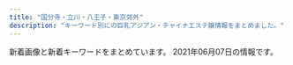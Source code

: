 ```yaml
---
title: "国分寺・立川・八王子・東京郊外"
description: "キーワード別にの巨乳アジアン・チャイナエステ嬢情報をまとめました。"
---
```


新着画像と新着キーワードをまとめています。
2021年06月07日の情報です。

<DmmAffiliateIns />
<KeywordTable
  shops={
    [
    {
        "keywords": {},
        "station": "JR\u56fd\u5206\u5bfa\u99c5\u5357\u53e3",
        "img_links": [],
        "url": "http://yorimichi.tyo.cm/",
        "name": "\u5bc4\u308a\u9053"
    },
    {
        "name": "Sweet love",
        "url": "https://sweet-love.xyz.mn/",
        "station": "\u6e05\u702c\u99c5\u5317\u53e3",
        "img_links": [
            "https://sweet-love.xyz.mn/images/bjs.jpg",
            "https://sweet-love.xyz.mn/images/s_link.jpg",
            "https://sweet-love.xyz.mn/images/room3.jpg",
            "https://sweet-love.xyz.mn/images/mobile.jpg",
            "https://sweet-love.xyz.mn/images/news.jpg",
            "https://sweet-love.xyz.mn/photos/sites/76/2021/06/2021060217002585.jpg",
            "https://sweet-love.xyz.mn/photos/sites/76/2020/11/2020111210034766.jpg",
            "https://sweet-love.xyz.mn/images/room4.jpg",
            "https://sweet-love.xyz.mn/images/room2.jpg",
            "https://sweet-love.xyz.mn/photos/sites/76/2020/12/2020121513294186.jpg",
            "https://sweet-love.xyz.mn/photos/sites/76/2021/01/202101151715002.jpg",
            "https://sweet-love.xyz.mn/images/girl-z2.jpg",
            "https://sweet-love.xyz.mn/photos/sites/76/2020/11/2020111108440477.jpg",
            "https://sweet-love.xyz.mn/photos/sites/76/2021/05/2021050514490638.jpg",
            "https://sweet-love.xyz.mn/photos/sites/76/2021/04/2021041216252849.jpg",
            "https://sweet-love.xyz.mn/photos/sites/76/2021/01/2021020219091971.jpg",
            "https://sweet-love.xyz.mn/images/top.png",
            "https://sweet-love.xyz.mn/images/s_staff.jpg",
            "https://sweet-love.xyz.mn/photos/sites/76/2021/05/2021052211275987.jpg",
            "https://sweet-love.xyz.mn/photos/sites/76/2021/05/2021050511173956.jpg",
            "https://sweet-love.xyz.mn/images/girl-z1.jpg",
            "https://sweet-love.xyz.mn/images/mail.jpg",
            "https://sweet-love.xyz.mn/photos/sites/76/2020/11/2020111210044418.jpg",
            "https://sweet-love.xyz.mn/images/bjs2.jpg",
            "https://sweet-love.xyz.mn/photos/sites/76/2020/11/2020111210244955.jpg",
            "https://sweet-love.xyz.mn/images/room1.jpg"
        ],
        "keywords": {
            "D": 7,
            "C": 16,
            "84": 1,
            "83": 2,
            "87": 3,
            "E": 1,
            "85": 3
        }
    },
    {
        "keywords": {
            "C": 4,
            "86": 4,
            "D": 28,
            "87": 28
        },
        "img_links": [
            "http://www.crimson.mensest.com/files/004.jpg",
            "http://www.crimson.mensest.com/photo_news/upimg/1219360656bdf1f09e_0.jpg",
            "http://www.crimson.mensest.com/files/001.jpg",
            "http://www.crimson.mensest.com/files/009.jpg",
            "http://www.crimson.mensest.com/files/008.jpg",
            "http://www.crimson.mensest.com/files/007.jpg",
            "http://www.crimson.mensest.com/files/005.jpg",
            "http://www.crimson.mensest.com/files/006.jpg",
            "http://www.crimson.mensest.com/files/002.jpg"
        ],
        "url": "http://www.crimson.mensest.com/",
        "station": "\u4eac\u738b\u516b\u738b\u5b50\u99c5\u4e2d\u592e\u53e3",
        "name": "Crimson \uff5e\u30af\u30ea\u30e0\u30be\u30f3\uff5e"
    },
    {
        "url": "http://sofia-es.tokyo/",
        "keywords": {
            "86": 1,
            "C": 1,
            "88": 2,
            "D": 2
        },
        "name": "SOFIA \uff5e\u30bd\u30d5\u30a3\u30a2\uff5e",
        "img_links": [
            "http://sofia-es.tokyo/images/index_15.jpg",
            "http://sofia-es.tokyo/images/index_07.jpg",
            "http://sofia-es.tokyo/uploads/ca177747885af42bd8197f68c498bcf8.jpg",
            "http://sofia-es.tokyo/images/index_11.jpg",
            "http://sofia-es.tokyo/images/index_04.jpg",
            "http://sofia-es.tokyo/images/girls_03.jpg",
            "http://sofia-es.tokyo/uploads/ecd62b76b1e56e66cb7bcb964da1ca22.jpg",
            "http://sofia-es.tokyo/images/index_14.jpg",
            "http://sofia-es.tokyo/images/index_02.jpg",
            "http://sofia-es.tokyo/images/index_01.jpg",
            "http://sofia-es.tokyo/images/index_05.jpg",
            "http://sofia-es.tokyo/images/girls_13.jpg",
            "http://sofia-es.tokyo/images/index_10.jpg",
            "http://sofia-es.tokyo/images/index_06.jpg",
            "http://sofia-es.tokyo/images/index_03.jpg",
            "http://sofia-es.tokyo/images/index_09.jpg",
            "http://sofia-es.tokyo/images/gallery_03.jpg",
            "http://sofia-es.tokyo/images/index_08.jpg",
            "http://sofia-es.tokyo/uploads/1ec96f990e939733a393533a8d58a699.jpg"
        ],
        "station": "\u82b1\u5c0f\u91d1\u4e95\u99c5\u5357\u53e3"
    },
    {
        "station": "\u3072\u3070\u308a\u30f6\u4e18\u99c5\u5317\u53e3",
        "name": "\u306e\u3093\u306e\u3093\u7652\u3057",
        "url": "http://oil-msg.com/non/",
        "img_links": [
            "http://oil-msg.com/non/images/p-3.jpg",
            "http://oil-msg.com/non/images/r2.jpg",
            "http://oil-msg.com/non/images/ri.jpg",
            "http://oil-msg.com/non/images/r1.jpg",
            "http://oil-msg.com/non/images/mi.jpg",
            "http://oil-msg.com/non/images/p-4.jpg",
            "http://oil-msg.com/non/images/20040.jpg",
            "http://oil-msg.com/non/images/r3.jpg",
            "http://oil-msg.com/non/images/p-1.jpg",
            "http://oil-msg.com/non/images/p-5.jpg",
            "http://oil-msg.com/non/images/8831.jpg",
            "http://oil-msg.com/non/images/p-6.jpg",
            "http://oil-msg.com/non/images/p-2.jpg"
        ],
        "keywords": {
            "86": 12,
            "D": 12
        }
    },
    {
        "name": "\u7652\u3057\u3093\u574a",
        "url": "http://iyasinbo.este88.com/",
        "img_links": [
            "http://iyasinbo.este88.com/i/img/info5.jpg",
            "http://iyasinbo.este88.com/images/01.jpg",
            "http://iyasinbo.este88.com/images/tel.png",
            "http://iyasinbo.este88.com/gals/yuriko1.jpg",
            "http://iyasinbo.este88.com/gals/koko1.jpg",
            "http://iyasinbo.este88.com/images/04.jpg",
            "http://iyasinbo.este88.com/images/qr02.jpg",
            "http://iyasinbo.este88.com/images/08.jpg",
            "http://iyasinbo.este88.com/images/info5.jpg",
            "http://iyasinbo.este88.com/gals/ayumi1.jpg",
            "http://iyasinbo.este88.com/images/09.jpg",
            "http://iyasinbo.este88.com/images/kp.jpg",
            "http://iyasinbo.este88.com/images/03.jpg",
            "http://iyasinbo.este88.com/images/07.jpg",
            "http://iyasinbo.este88.com/img/m01--.jpg",
            "http://iyasinbo.este88.com/img/m02.jpg",
            "http://iyasinbo.este88.com/images/05.jpg",
            "http://iyasinbo.este88.com/gals/yuki1.jpg",
            "http://iyasinbo.este88.com/images/02.jpg",
            "http://iyasinbo.este88.com/images/06.jpg",
            "http://iyasinbo.este88.com/img/m04.jpg"
        ],
        "station": "\u6771\u4e45\u7559\u7c73\u99c5",
        "keywords": {}
    },
    {
        "keywords": {
            "85": 7,
            "87": 11,
            "D": 19,
            "E": 7,
            "86": 8
        },
        "img_links": [
            "https://bijinkan.tyo.cm/photos/sites/85/2020/12/2020120309222649.jpg",
            "https://bijinkan.tyo.cm/images/mainimg02.png",
            "https://bijinkan.tyo.cm/images/side_link02.png",
            "https://bijinkan.tyo.cm/images/acc3.jpg",
            "https://bijinkan.tyo.cm/images/room4.jpg",
            "https://bijinkan.tyo.cm/images/acc1.jpg",
            "https://bijinkan.tyo.cm/images/room3.jpg",
            "https://bijinkan.tyo.cm/photos/sites/85/2020/12/2020120309222524.jpg",
            "https://bijinkan.tyo.cm/photos/sites/85/2020/12/2020120309222952.jpg",
            "https://bijinkan.tyo.cm/photos/sites/85/2021/03/2021032818520654.jpg",
            "https://bijinkan.tyo.cm/images/side_link01.png",
            "https://bijinkan.tyo.cm/images/mainimg01.png",
            "https://bijinkan.tyo.cm/photos/sites/85/2020/12/2020120807014646.jpg",
            "https://bijinkan.tyo.cm/photos/sites/85/2020/12/202012030922277.jpg",
            "https://bijinkan.tyo.cm/photos/sites/85/2021/03/2021032818520041.jpg",
            "https://bijinkan.tyo.cm/images/acc2.jpg",
            "https://bijinkan.tyo.cm/images/side_link03.png",
            "https://bijinkan.tyo.cm/images/room2.jpg",
            "https://bijinkan.tyo.cm/images/acc4.jpg",
            "https://bijinkan.tyo.cm/photos/sites/85/2020/12/2020120309222824.jpg",
            "https://bijinkan.tyo.cm/photos/sites/85/2021/04/2021040917195789.jpg",
            "https://bijinkan.tyo.cm/images/ico01.png",
            "https://bijinkan.tyo.cm/photos/sites/85/2020/12/2020120309223173.jpg",
            "https://bijinkan.tyo.cm/images/room1.jpg"
        ],
        "url": "https://bijinkan.tyo.cm/",
        "name": "\u7f8e\u4eba\u9928",
        "station": "JR\u7acb\u5ddd\u99c5\u5357\u53e3"
    },
    {
        "station": "\u4e45\u7c73\u5ddd\u99c5\u5357\u53e3",
        "img_links": [
            "http://aes-relax.com/img/access/road1.jpg",
            "http://aes-relax.com/img/access/road2.jpg",
            "http://aes-relax.com/staff/maria/01.jpg",
            "http://aes-relax.com/staff/mayumi/01.jpg",
            "http://aes-relax.com/staff/miyuki/01.jpg",
            "http://aes-relax.com/img/access/roaddm.png",
            "http://aes-relax.com/img/loadat.png",
            "http://aes-relax.com/img/access/road5.jpg",
            "http://aes-relax.com/pic/head.jpg",
            "http://aes-relax.com/img/ttl_staff.png",
            "http://aes-relax.com/img/access/road4.jpg",
            "http://aes-relax.com/staff/ichigo/01.jpg",
            "http://aes-relax.com/pic/topimg3.jpg",
            "http://aes-relax.com/img/fline.png",
            "http://aes-relax.com/staff/koko/01.jpg",
            "http://aes-relax.com/staff/kaori/01.jpg",
            "http://aes-relax.com/img/access/road3.jpg",
            "http://aes-relax.com/pic/topimg2.jpg",
            "http://aes-relax.com/staff/sayuri/01.jpg",
            "http://aes-relax.com/staff/miki/01.jpg",
            "http://aes-relax.com/pic/topimg1.jpg",
            "http://aes-relax.com/img/mline.png"
        ],
        "name": "\u8309\u8389\u82b1\u30fb\u30b8\u30e3\u30b9\u30df\u30f3",
        "url": "http://aes-relax.com/",
        "keywords": {
            "C": 15
        }
    },
    {
        "url": "http://beauty-est.tokyo/",
        "keywords": {
            "87": 2,
            "F": 2,
            "E": 2,
            "86": 14,
            "D": 4
        },
        "img_links": [
            "http://beauty-est.tokyo/images/cg01.jpg",
            "http://beauty-est.tokyo/images/cg08.jpg",
            "http://beauty-est.tokyo/images/cg09.jpg",
            "http://beauty-est.tokyo/images/cg07.jpg",
            "http://beauty-est.tokyo/images/cg02.jpg",
            "http://beauty-est.tokyo/images/cg06.jpg",
            "http://beauty-est.tokyo/images/now-printing.jpg",
            "http://beauty-est.tokyo/images/cg04.jpg",
            "http://beauty-est.tokyo/images/cg03.jpg",
            "http://beauty-est.tokyo/images/mi.jpg",
            "http://beauty-est.tokyo/images/ri.jpg"
        ],
        "station": "\u6771\u5927\u548c\u5e02\u99c5",
        "name": "Be"
    },
    {
        "url": "http://hanaki.jpn.mn/",
        "img_links": [],
        "keywords": {},
        "station": "JR\u56fd\u5206\u5bfa\u99c5\u5357\u53e3",
        "name": "\u6e80\u8db3\u7a7a\u9593"
    },
    {
        "img_links": [
            "http://www.yuki.iesjp.com/files/004-02.jpg",
            "http://www.yuki.iesjp.com/images/shop/s5.jpg",
            "http://www.yuki.iesjp.com/files/002-03.jpg",
            "http://www.yuki.iesjp.com/files/001-03.jpg",
            "http://www.yuki.iesjp.com/files/003.jpg",
            "http://www.yuki.iesjp.com/images/shop/s4.jpg",
            "http://www.yuki.iesjp.com/images/line.png",
            "http://www.yuki.iesjp.com/files/003-02.jpg",
            "http://www.yuki.iesjp.com/files/001-02.jpg",
            "http://www.yuki.iesjp.com/files/002-02.jpg",
            "http://www.yuki.iesjp.com/images/shop/s1.jpg",
            "http://www.yuki.iesjp.com/images/shop/s2.jpg",
            "http://www.yuki.iesjp.com/files/001.jpg",
            "http://www.yuki.iesjp.com/images/r3.jpg",
            "http://www.yuki.iesjp.com/images/mobile.jpg",
            "http://www.yuki.iesjp.com/images/shop/s3.jpg",
            "http://www.yuki.iesjp.com/files/004-03.jpg",
            "http://www.yuki.iesjp.com/files/002.jpg",
            "http://www.yuki.iesjp.com/images/shop/s6.jpg",
            "http://www.yuki.iesjp.com/files/003-03.jpg",
            "http://www.yuki.iesjp.com/images/shop/s8.jpg",
            "http://www.yuki.iesjp.com/files/004.jpg",
            "http://www.yuki.iesjp.com/images/shop/s7.jpg"
        ],
        "keywords": {
            "86": 8,
            "C": 12,
            "87": 8,
            "D": 16
        },
        "url": "http://www.yuki.iesjp.com/",
        "station": "JR\u516b\u738b\u5b50\u99c5\u5317\u53e3",
        "name": "\u512a\u59eb"
    },
    {
        "img_links": [
            "http://www.hibari.link/images/nei_03.png",
            "http://www.hibari.link/images/yuyu.jpg",
            "http://www.hibari.link/images/news_bottom.jpg",
            "http://www.hibari.link/images/grande.jpg",
            "http://www.hibari.link/images/girl_top.png",
            "http://www.hibari.link/images/g07.jpg",
            "http://www.hibari.link/images/girlx_top.png",
            "http://www.hibari.link/images/s-tu2.png",
            "http://www.hibari.link/images/s-tu1.png",
            "http://www.hibari.link/images/nei_01.png",
            "http://www.hibari.link/images/room1.jpg",
            "http://www.hibari.link/images/tite-staff.png",
            "http://www.hibari.link/images/g7.jpg",
            "http://www.hibari.link/images/right_bottom.png",
            "http://www.hibari.link/images/right_top.png",
            "http://www.hibari.link/images/girl_01.png",
            "http://www.hibari.link/images/g2.jpg",
            "http://www.hibari.link/images/1.jpg",
            "http://www.hibari.link/images/mail.png",
            "http://www.hibari.link/images/tite-link.png",
            "http://www.hibari.link/images/g1.jpg",
            "http://www.hibari.link/images/girl_03.png",
            "http://www.hibari.link/images/room2.jpg",
            "http://www.hibari.link/images/pagetop.png",
            "http://www.hibari.link/images/tite-magazine.png",
            "http://www.hibari.link/images/room7.jpg",
            "http://www.hibari.link/images/room4.jpg",
            "http://www.hibari.link/images/yumi.jpg",
            "http://www.hibari.link/images/news_top.jpg",
            "http://www.hibari.link/images/g0.jpg",
            "http://www.hibari.link/images/yuli.jpg"
        ],
        "url": "http://www.hibari.link/",
        "name": "\u6c34\u306e\u7e01",
        "keywords": {},
        "station": "\u3072\u3070\u308a\u30f6\u4e18\u99c5\u5357\u53e3"
    },
    {
        "name": "\u82b1",
        "url": "http://www.mens-hana.info/",
        "station": "JR\u56fd\u5206\u5bfa\u99c5\u5317\u53e3",
        "keywords": {
            "C": 49,
            "E": 2,
            "86": 14,
            "D": 2,
            "83": 2,
            "85": 38,
            "89": 2,
            "84": 2
        },
        "img_links": [
            "http://www.mens-hana.info/i/img/line-cam.jpg",
            "http://www.mens-hana.info/img/p6t1.png",
            "http://www.mens-hana.info/img/frame_m.png",
            "http://www.mens-hana.info/files/006-02.jpg",
            "http://www.mens-hana.info/files/004.jpg",
            "http://www.mens-hana.info/files/013.jpg",
            "http://www.mens-hana.info/files/005-02.jpg",
            "http://www.mens-hana.info/img/flower.png",
            "http://www.mens-hana.info/files/005.jpg",
            "http://www.mens-hana.info/files/013-02.jpg",
            "http://www.mens-hana.info/files/002-02.jpg",
            "http://www.mens-hana.info/img/fly.png",
            "http://www.mens-hana.info/i/img/line-acc.jpg",
            "http://www.mens-hana.info/files/017-02.jpg",
            "http://www.mens-hana.info/files/008.jpg",
            "http://www.mens-hana.info/i/img/line-sys.jpg",
            "http://www.mens-hana.info/files/004-02.jpg",
            "http://www.mens-hana.info/i/img/line-rec.jpg",
            "http://www.mens-hana.info/img/gm2.png",
            "http://www.mens-hana.info/img/topt4.png",
            "http://www.mens-hana.info/files/012.jpg",
            "http://www.mens-hana.info/files/011-02.jpg",
            "http://www.mens-hana.info/files/017.jpg",
            "http://www.mens-hana.info/files/014.jpg",
            "http://www.mens-hana.info/img/p5t1.png",
            "http://www.mens-hana.info/img/p3t1.png",
            "http://www.mens-hana.info/img/goback.jpg",
            "http://www.mens-hana.info/files/012-02.jpg",
            "http://www.mens-hana.info/files/011.jpg",
            "http://www.mens-hana.info/files/003.jpg",
            "http://www.mens-hana.info/files/007-02.jpg",
            "http://www.mens-hana.info/img/topt2.png",
            "http://www.mens-hana.info/img/mobile.png",
            "http://www.mens-hana.info/files/015.jpg",
            "http://www.mens-hana.info/img/age.png",
            "http://www.mens-hana.info/files/002.jpg",
            "http://www.mens-hana.info/i/img/line-staff.jpg",
            "http://www.mens-hana.info/files/009-02.jpg",
            "http://www.mens-hana.info/img/gm5.png",
            "http://www.mens-hana.info/files/006.jpg",
            "http://www.mens-hana.info/img/gm6.png",
            "http://www.mens-hana.info/img/p2t1.png",
            "http://www.mens-hana.info/files/015-02.jpg",
            "http://www.mens-hana.info/files/014-02.jpg",
            "http://www.mens-hana.info/files/003-02.jpg",
            "http://www.mens-hana.info/files/009.jpg",
            "http://www.mens-hana.info/img/new_item.jpg",
            "http://www.mens-hana.info/img/gm3.png",
            "http://www.mens-hana.info/img/p4t1.png",
            "http://www.mens-hana.info/img/tel.png",
            "http://www.mens-hana.info/img/gm4.png",
            "http://www.mens-hana.info/img/topt1.png",
            "http://www.mens-hana.info/img/gm1.png",
            "http://www.mens-hana.info/img/line1.png",
            "http://www.mens-hana.info/files/007.jpg",
            "http://www.mens-hana.info/files/008-02.jpg"
        ]
    },
    {
        "station": "JR\u516b\u738b\u5b50\u99c5\u5317\u53e3",
        "keywords": {},
        "name": "\u697d\u7652",
        "url": "http://hi-msg.com/rakuyu/",
        "img_links": [
            "http://hi-msg.com/rakuyu/img/p-3.png",
            "http://hi-msg.com/rakuyu/img/p-1.png",
            "http://hi-msg.com/rakuyu/img/p-2.png",
            "http://hi-msg.com/rakuyu/img/s2.png",
            "http://hi-msg.com/rakuyu/img/s0.png",
            "http://hi-msg.com/rakuyu/img/p-0.png",
            "http://hi-msg.com/rakuyu/img/tel.jpg",
            "http://hi-msg.com/rakuyu/img/p-12.png",
            "http://hi-msg.com/rakuyu/img/p-11.png",
            "http://hi-msg.com/rakuyu/img/p-9.png",
            "http://hi-msg.com/rakuyu/img/p-10.png",
            "http://hi-msg.com/rakuyu/img/botton.jpg"
        ]
    },
    {
        "station": "JR\u56fd\u5206\u5bfa\u99c5\u5357\u53e3",
        "img_links": [
            "http://esthe-relax.com/images/header3.png",
            "http://esthe-relax.com/images/main1.jpg",
            "http://esthe-relax.com/images/esthe1.jpg",
            "http://esthe-relax.com/images/acc.jpg",
            "http://esthe-relax.com/images/esthe2.jpg",
            "http://esthe-relax.com/images/info.png",
            "http://esthe-relax.com/images/home.png",
            "http://esthe-relax.com/images/esthe3.jpg",
            "http://esthe-relax.com/images/cg07.jpg",
            "http://esthe-relax.com/images/cg02.jpg",
            "http://esthe-relax.com/images/cg01.jpg",
            "http://esthe-relax.com/images/main-sp.jpg",
            "http://esthe-relax.com/images/staff.png",
            "http://esthe-relax.com/images/home_002.png",
            "http://esthe-relax.com/images/cg06.jpg",
            "http://esthe-relax.com/images/friend.png",
            "http://esthe-relax.com/images/gallery.png",
            "http://esthe-relax.com/images/link.png",
            "http://esthe-relax.com/images/blog_002.png",
            "http://esthe-relax.com/images/clear.png",
            "http://esthe-relax.com/images/cg03.jpg"
        ],
        "keywords": {
            "85": 12,
            "86": 18
        },
        "url": "http://esthe-relax.com/",
        "name": "\u6728\u6d29\u308c\u967d"
    },
    {
        "name": "\u3072\u307e\u308f\u308a",
        "img_links": [],
        "keywords": {},
        "station": "JR\u516b\u738b\u5b50\u99c5\u5357\u53e3",
        "url": "https://himawari.tyo.cm/"
    },
    {
        "station": "JR\u56fd\u5206\u5bfa\u99c5\u5357\u53e3",
        "keywords": {
            "D": 5,
            "85": 3,
            "C": 3,
            "86": 5,
            "88": 3
        },
        "img_links": [
            "http://eilgft.xyz/uploads/210413/1-2104131H450H9.jpg",
            "http://eilgft.xyz/static/picture/room2.jpg",
            "http://eilgft.xyz/uploads/210317/1-21031G6051A24.jpg",
            "http://eilgft.xyz/static/picture/top.jpg",
            "http://eilgft.xyz/uploads/210301/1-210301130340535.jpg",
            "http://eilgft.xyz/static/picture/room3.jpg",
            "http://eilgft.xyz/uploads/200915/1-200915123934Y4.jpg",
            "http://eilgft.xyz/uploads/200915/1-200915123952526.jpg",
            "http://eilgft.xyz/static/picture/room1.jpg",
            "http://eilgft.xyz/static/picture/room4.jpg"
        ],
        "url": "http://eilgft.xyz/",
        "name": "Relieve"
    },
    {
        "img_links": [
            "https://static.wixstatic.com/media/ec4537_d0bfd0748f474bc291d124a65c8003aa~mv2.png",
            "https://static.wixstatic.com/media/ec4537_e210c03aa4f8440d9f312298d2d3dc98~mv2.png",
            "https://static.wixstatic.com/media/ec4537_f9f4fecbbd444f8b91f52f81fa149f69~mv2.png",
            "https://static.wixstatic.com/media/ec4537_22a2b6d961594fcba7269435b05c0c77~mv2.png",
            "https://static.wixstatic.com/media/ec4537_08f9eccd1af04cd5bc840b5b4915e43b~mv2.png",
            "https://static.wixstatic.com/media/ec4537_274bc3438d36433ba3c53b96f9a4b78e~mv2.png",
            "https://static.wixstatic.com/media/ec4537_b408abc40e774d67b20cb708c9a38b55~mv2.jpg",
            "https://static.wixstatic.com/media/ec4537_0944ac8a92624ec193a4a6265a938a13~mv2.jpg",
            "https://static.wixstatic.com/media/ec4537_59fc4b0f6cb7428f93306795b9350b7e~mv2.jpg",
            "https://static.wixstatic.com/media/71aabe_7fde48e91203411687f75bf66049b810~mv2.jpg",
            "https://static.wixstatic.com/media/ec4537_ec2950e8cbe04a37a4120af92182a3be~mv2.jpg",
            "https://static.wixstatic.com/media/ec4537_b88f86e3027f4365a66545ddc623f2f0~mv2.png",
            "https://static.wixstatic.com/media/ec4537_921179784e3d4c8083c977922ee92b26~mv2.jpg",
            "https://static.wixstatic.com/media/ec4537_657ddbca65f149c696f15653f67c2cea~mv2.jpg",
            "https://static.wixstatic.com/media/ec4537_fd834cc8bb6d4d92a1629e76a8f38d83~mv2.png",
            "https://static.wixstatic.com/media/ec4537_6623cbdf8c2b44edacef547a88811202~mv2.png",
            "https://static.wixstatic.com/media/ec4537_c7bc87d5a1344b76ba3b66244a8c45e7~mv2.png",
            "https://static.wixstatic.com/media/ec4537_84455edfbe9045638ff4864dbd8b6dbf~mv2.png"
        ],
        "url": "https://tsukibijin88.wixsite.com/index",
        "name": "\u6708\u7f8e\u4eba",
        "station": "\u6771\u4e45\u7559\u7c73\u99c5\u5317\u53e3",
        "keywords": {}
    },
    {
        "station": "\u82b1\u5c0f\u91d1\u4e95\u99c5\u5357\u53e3",
        "img_links": [
            "http://gekkabijin.tyo.cm/images/s_staff.png",
            "http://gekkabijin.tyo.cm/images/s_pick.jpg",
            "http://gekkabijin.tyo.cm/photos/sites/63/2021/03/2021030414191781.jpg",
            "http://gekkabijin.tyo.cm/images/mobile.jpg",
            "http://gekkabijin.tyo.cm/photos/sites/63/2021/04/2021040810351883.jpg",
            "http://gekkabijin.tyo.cm/photos/sites/63/2021/02/2021021912261426.jpg",
            "http://gekkabijin.tyo.cm/images/info1.jpg",
            "http://gekkabijin.tyo.cm/images/bj3.jpg",
            "http://gekkabijin.tyo.cm/images/info3.jpg",
            "http://gekkabijin.tyo.cm/images/top.png",
            "http://gekkabijin.tyo.cm/photos/sites/63/2021/02/2021021912264898.jpg",
            "http://gekkabijin.tyo.cm/photos/sites/63/2021/02/2021021912415595.jpg",
            "http://gekkabijin.tyo.cm/images/s_service.jpg",
            "http://gekkabijin.tyo.cm/photos/sites/63/2021/04/2021041719074122.jpg",
            "http://gekkabijin.tyo.cm/images/bj1.jpg",
            "http://gekkabijin.tyo.cm/images/s_infomation.jpg",
            "http://gekkabijin.tyo.cm/images/info2.jpg",
            "http://gekkabijin.tyo.cm/photos/sites/63/2021/02/2021021912252864.jpg",
            "http://gekkabijin.tyo.cm/photos/sites/63/2021/02/2021021912255384.jpg"
        ],
        "name": "\u6708\u9999\u7f8e\u4eba",
        "keywords": {
            "C": 11,
            "86": 2,
            "85": 1,
            "83": 1,
            "87": 2,
            "D": 6
        },
        "url": "http://gekkabijin.tyo.cm/"
    },
    {
        "keywords": {
            "87": 8,
            "88": 4,
            "86": 10,
            "90": 8,
            "85": 8,
            "F": 14,
            "89": 2,
            "E": 18,
            "D": 24
        },
        "name": "Diamond",
        "station": "JR\u516b\u738b\u5b50\u99c5",
        "img_links": [
            "http://dia-mond.work/images/head_therapist.jpg",
            "http://dia-mond.work/staff/runa1.jpg",
            "http://dia-mond.work/staff/yuri1.jpg",
            "http://dia-mond.work/images/trigger.jpg",
            "http://dia-mond.work/images/recruit/nagare_01.jpg",
            "http://dia-mond.work/staff/emi1.jpg",
            "http://dia-mond.work/images/icon_new.png",
            "http://dia-mond.work/images/no_image.jpg",
            "http://dia-mond.work/images/mainvisual_02.jpg",
            "http://dia-mond.work/images/icon_ranking_04.png",
            "http://dia-mond.work/staff/yuka1.jpg",
            "http://dia-mond.work/images/sw_tel.png",
            "http://dia-mond.work/images/mainvisual_01.jpg",
            "http://dia-mond.work/images/recruit/nagare_05.png",
            "http://dia-mond.work/images/mainvisual_01_s.jpg",
            "http://dia-mond.work/staff/aoi1.jpg",
            "http://dia-mond.work/images/recruit/req_03.jpg",
            "http://dia-mond.work/images/recruit/point_04.png",
            "http://dia-mond.work/images/mainvisual_02_s.jpg",
            "http://dia-mond.work/images/recruit/point_08.png",
            "http://dia-mond.work/staff/hitomi1.jpg",
            "http://dia-mond.work/images/icon_ranking_02.png",
            "http://dia-mond.work/images/recruit/point_09.png",
            "http://dia-mond.work/images/recruit/nagare_06.png",
            "http://dia-mond.work/images/recruit/nagare_03.jpg",
            "http://dia-mond.work/images/recruit/sp_mainvisual.jpg",
            "http://dia-mond.work/images/recruit/point_03.png",
            "http://dia-mond.work/images/recruit/nagare_02.jpg",
            "http://dia-mond.work/images/icon_ranking_03.png",
            "http://dia-mond.work/images/head_interior.jpg",
            "http://dia-mond.work/images/sw_home.png",
            "http://dia-mond.work/images/recruit/point_05.png",
            "http://dia-mond.work/staff/yumi1.jpg",
            "http://dia-mond.work/images/recruit/point_06.png",
            "http://dia-mond.work/images/recruit/message_03.png",
            "http://dia-mond.work/images/recruit/nagare_07.png",
            "http://dia-mond.work/staff/miho1.jpg",
            "http://dia-mond.work/images/icon_ranking_01.png",
            "http://dia-mond.work/images/recruit/point_07.png"
        ],
        "url": "http://dia-mond.work/"
    },
    {
        "url": "http://es-aroma.tokyo/",
        "img_links": [
            "http://es-aroma.tokyo/wp-content/uploads/2019/11/WeChat-Image_20191109113429.jpg",
            "http://es-aroma.tokyo/wp-content/uploads/2018/07/mmexport1531561329219-267x400.jpg",
            "http://es-aroma.tokyo/wp-content/uploads/2021/05/WeChat-Image_20210509180718-267x400.jpg",
            "http://es-aroma.tokyo/wp-content/uploads/2019/06/WeChat-Image_20190603163151.jpg",
            "http://es-aroma.tokyo/wp-content/uploads/2019/08/WeChat-Image_20190808180223-267x400.jpg",
            "http://es-aroma.tokyo/wp-content/uploads/2020/02/WeChat-Image_20200205163538.jpg",
            "http://es-aroma.tokyo/wp-content/uploads/2020/11/WeChat-Image_20201121223013.jpg",
            "http://es-aroma.tokyo/wp-content/uploads/2019/02/WeChat-Image_20190201215519.jpg",
            "http://es-aroma.tokyo/wp-content/uploads/2019/09/WeChat-Image_20190917145915-267x400.jpg",
            "http://es-aroma.tokyo/wp-content/uploads/2019/09/WeChat-Image_20190917145915.jpg",
            "http://es-aroma.tokyo/wp-content/themes/template-salon2/images/pickup-ttl.jpg",
            "http://es-aroma.tokyo/wp-content/uploads/2020/12/WeChat-Image_20201211154852-267x400.jpg",
            "http://es-aroma.tokyo/wp-content/themes/template-salon2/images/message-hd.jpg",
            "http://es-aroma.tokyo/wp-content/uploads/2018/01/pickup1-267x400.jpg",
            "http://es-aroma.tokyo/wp-content/uploads/2021/05/WeChat-Image_20210509180724.jpg",
            "http://es-aroma.tokyo/wp-content/uploads/2020/11/WeChat-Image_20201121191958.jpg",
            "http://es-aroma.tokyo/wp-content/uploads/2020/09/WeChat-Image_20200927221300.jpg",
            "http://es-aroma.tokyo/wp-content/uploads/2019/09/WeChat-Image_20190904115149.jpg",
            "http://es-aroma.tokyo/wp-content/uploads/2021/04/WeChat-Image_20210413185034.jpg",
            "http://es-aroma.tokyo/wp-content/uploads/2020/02/WeChat-Image_20200205163558.jpg",
            "http://es-aroma.tokyo/wp-content/uploads/2021/05/WeChat-Image_20210509180718.jpg",
            "http://es-aroma.tokyo/wp-content/uploads/2019/06/WeChat-Image_20190603163156.jpg",
            "http://es-aroma.tokyo/wp-content/uploads/2018/01/miho1-267x400.jpg",
            "http://es-aroma.tokyo/wp-content/themes/template-salon2/images/main-img1.jpg",
            "http://es-aroma.tokyo/wp-content/uploads/2021/04/WeChat-Image_20210429235605.jpg",
            "http://es-aroma.tokyo/wp-content/uploads/2019/08/WeChat-Image_20190808180237.jpg",
            "http://es-aroma.tokyo/wp-content/uploads/2019/06/WeChat-Image_20190613133937.jpg",
            "http://es-aroma.tokyo/wp-content/uploads/2020/03/WeChat-Image_20200309134250.jpg",
            "http://es-aroma.tokyo/wp-content/uploads/2019/11/WeChat-Image_20191109113420.jpg",
            "http://es-aroma.tokyo/wp-content/uploads/2019/08/WeChat-Image_20190826193316.jpg",
            "http://es-aroma.tokyo/wp-content/uploads/2019/12/BeautyPlus_20191229223539066_save.jpg",
            "http://es-aroma.tokyo/wp-content/themes/template-salon2/images/campaign-bnr.png",
            "http://es-aroma.tokyo/wp-content/uploads/2021/04/WeChat-Image_20210415142619.jpg",
            "http://es-aroma.tokyo/wp-content/uploads/2021/01/WeChat-Image_20210107221401.jpg",
            "http://es-aroma.tokyo/wp-content/uploads/2018/01/pickup7-266x400.jpg",
            "http://es-aroma.tokyo/wp-content/uploads/2020/09/WeChat-Image_20200927221310.jpg",
            "http://es-aroma.tokyo/wp-content/uploads/2019/09/WeChat-Image_20190904115149-267x400.jpg",
            "http://es-aroma.tokyo/wp-content/uploads/2019/10/WeChat-Image_20191008130122.jpg",
            "http://es-aroma.tokyo/wp-content/themes/template-salon2/images/newface-ttl.jpg",
            "http://es-aroma.tokyo/wp-content/uploads/2019/02/aromaspa.jpg",
            "http://es-aroma.tokyo/wp-content/uploads/2020/08/WeChat-Image_20200825210507-267x400.jpg",
            "http://es-aroma.tokyo/wp-content/uploads/2020/12/WeChat-Image_20201224193413.jpg",
            "http://es-aroma.tokyo/wp-content/themes/template-salon2/images/main-img2.jpg",
            "http://es-aroma.tokyo/wp-content/uploads/2019/06/WeChat-Image_20190627174848.jpg",
            "http://es-aroma.tokyo/wp-content/uploads/2018/01/1mmexport1517029294486-267x400.jpg",
            "http://es-aroma.tokyo/wp-content/uploads/2018/09/WeChat-Image_20180905142554-e1556001558121-267x400.jpg",
            "http://es-aroma.tokyo/wp-content/uploads/2019/06/WeChat-Image_20190603163135-267x400.jpg",
            "http://es-aroma.tokyo/wp-content/uploads/2020/10/WeChat-Image_20201002174908.jpg",
            "http://es-aroma.tokyo/wp-content/uploads/2020/12/WeChat-Image_20201211154852.jpg",
            "http://es-aroma.tokyo/wp-content/uploads/2021/04/WeChat-Image_20210429235558.jpg",
            "http://es-aroma.tokyo/wp-content/uploads/2019/02/WeChat-Image_20190201215525.jpg",
            "http://es-aroma.tokyo/wp-content/uploads/2019/07/WeChat-Image_20190724131251.jpg",
            "http://es-aroma.tokyo/wp-content/uploads/2019/01/3628646e3e3b10f161d4a2a372b0d27e-1.png",
            "http://es-aroma.tokyo/wp-content/uploads/2019/08/WeChat-Image_20190826193316-267x400.jpg",
            "http://es-aroma.tokyo/wp-content/uploads/2020/02/WeChat-Image_20200205163612.jpg",
            "http://es-aroma.tokyo/wp-content/uploads/2019/06/WeChat-Image_20190603163147-267x400.jpg",
            "http://es-aroma.tokyo/wp-content/uploads/2018/06/1mmexport1530005625624-267x400.jpg",
            "http://es-aroma.tokyo/wp-content/uploads/2019/08/WeChat-Image_20190808180223.jpg",
            "http://es-aroma.tokyo/wp-content/themes/template-salon2/images/main-img3.jpg",
            "http://es-aroma.tokyo/wp-content/uploads/2021/03/WeChat-Image_20210325142635.jpg",
            "http://es-aroma.tokyo/wp-content/uploads/2019/06/WeChat-Image_20190603163147.jpg",
            "http://es-aroma.tokyo/wp-content/uploads/2019/11/WeChat-Image_20191109113425.jpg",
            "http://es-aroma.tokyo/wp-content/themes/template-salon2/images/info.png",
            "http://es-aroma.tokyo/wp-content/uploads/2018/03/mmexport1520241010640-267x400.jpg",
            "http://es-aroma.tokyo/wp-content/uploads/2020/10/WeChat-Image_20201022153341.jpg",
            "http://es-aroma.tokyo/wp-content/uploads/2019/08/WeChat-Image_20190808180230.jpg",
            "http://es-aroma.tokyo/wp-content/uploads/2020/08/WeChat-Image_20200825210507.jpg",
            "http://es-aroma.tokyo/wp-content/uploads/2018/01/1mmexport1517029271436-267x400.jpg",
            "http://es-aroma.tokyo/wp-content/uploads/2020/10/WeChat-Image_20201026115623.jpg",
            "http://es-aroma.tokyo/wp-content/uploads/2020/11/WeChat-Image_20201121191958-267x400.jpg",
            "http://es-aroma.tokyo/wp-content/themes/template-salon2/images/news-ttl.jpg",
            "http://es-aroma.tokyo/wp-content/uploads/2021/04/WeChat-Image_20210429235558-267x400.jpg",
            "http://es-aroma.tokyo/wp-content/uploads/2019/06/WeChat-Image_20190613133937-267x400.jpg",
            "http://es-aroma.tokyo/wp-content/uploads/2019/07/WeChat-Image_20190714212609.jpg",
            "http://es-aroma.tokyo/wp-content/uploads/2018/01/01-267x400.jpg",
            "http://es-aroma.tokyo/wp-content/uploads/2019/02/WeChat-Image_20190201215531.jpg",
            "http://es-aroma.tokyo/wp-content/uploads/2019/06/WeChat-Image_20190627174848-267x400.jpg"
        ],
        "name": "\u30a2\u30ed\u30de\u30b9\u30d1",
        "station": "JR\u516b\u738b\u5b50\u99c5\u5317\u53e3",
        "keywords": {
            "86": 2,
            "85": 41,
            "83": 10,
            "84": 4
        }
    },
    {
        "name": "LA FESTA\u30fb\u30e9\u30d5\u30a7\u30b9\u30bf",
        "url": "http://lafesta.jpest.net/",
        "station": "\u56fd\u5206\u5bfa\u99c5\u5317\u53e3",
        "keywords": {
            "C": 12
        },
        "img_links": [
            "http://lafesta.jpest.net/uploads//sites/44/2021/05/mobile.png",
            "http://lafesta.jpest.net/uploads//sites/44/2021/05/tit-newface.png",
            "http://lafesta.jpest.net/uploads//sites/44/elementor/thumbs/g4-1-p7qb4iugcwwfhsfd5qbeybn0z77h1jncj5vd7myaki.jpg",
            "http://lafesta.jpest.net/uploads//sites/44/2021/05/tel_top-3.png",
            "http://lafesta.jpest.net/uploads//sites/44/elementor/thumbs/g3-1-p7qb3wabsw1jr5c4tgkdahbypyanwt5sg27pozvqpu.jpg",
            "http://lafesta.jpest.net/uploads//sites/44/elementor/thumbs/g5-1-p7q7r6ug5ssytuo4ns83lfw0hn8sg2youma02surr6.jpg",
            "http://lafesta.jpest.net/uploads//sites/44/elementor/thumbs/g5-1-p7q7r6ug41ni5rkjc9lq84ks1m3a6r45e0ftetdbyo.jpg",
            "http://lafesta.jpest.net/uploads//sites/44/2021/05/tite-staff.png",
            "http://lafesta.jpest.net/uploads//sites/44/elementor/thumbs/g1-1-p7qb2hj1ju42c7dv1umiju52n58ud5ka92zhs1z01u.jpg",
            "http://lafesta.jpest.net/uploads//sites/44/2021/05/r2.jpg",
            "http://lafesta.jpest.net/uploads//sites/44/2021/05/n-03.png",
            "http://lafesta.jpest.net/uploads//sites/44/2021/05/r6.jpg",
            "http://lafesta.jpest.net/uploads//sites/44/2021/05/tit-new.png",
            "http://lafesta.jpest.net/uploads//sites/44/2021/05/r1.jpg",
            "http://lafesta.jpest.net/uploads//sites/44/elementor/thumbs/g2-1-p7qb36wood2t1oczxnlfx5qiojrr4zd1ckllqixddu.jpg",
            "http://lafesta.jpest.net/uploads//sites/44/elementor/thumbs/g6-1-p7q7qavxnofr70uyivsevcn3uigsx1l9xm9b3eopu8.jpg",
            "http://lafesta.jpest.net/uploads//sites/44/elementor/thumbs/g1-1-p7qb2hj1i2ylo4a9qc056itu743c3tpqsh5b42hk9c.jpg",
            "http://lafesta.jpest.net/uploads//sites/44/elementor/thumbs/g6-1-p7q7qavxpfl7v3yjuees8nycajmb6dfte83hre65mq.jpg",
            "http://lafesta.jpest.net/uploads//sites/44/2021/05/top-3.png",
            "http://lafesta.jpest.net/uploads//sites/44/elementor/thumbs/g4-1-p7qb4iugb5qytpbru7p1l0bsj61ys7st2k16jngus0.jpg",
            "http://lafesta.jpest.net/uploads//sites/44/2021/05/g6-1.jpg",
            "http://lafesta.jpest.net/uploads//sites/44/2021/05/r3.jpg",
            "http://lafesta.jpest.net/uploads//sites/44/2021/05/g3-1.jpg",
            "http://lafesta.jpest.net/uploads//sites/44/2021/05/g1-1.jpg",
            "http://lafesta.jpest.net/uploads//sites/44/2021/05/g2-1.jpg",
            "http://lafesta.jpest.net/uploads//sites/44/2021/05/tite_staff.png",
            "http://lafesta.jpest.net/uploads//sites/44/2021/05/g5-1.jpg",
            "http://lafesta.jpest.net/uploads//sites/44/2021/05/r5.jpg",
            "http://lafesta.jpest.net/uploads//sites/44/2021/05/g4-1.jpg"
        ]
    },
    {
        "name": "\u798f\u7e01",
        "url": "http://www.fukuen.esturl.com/",
        "img_links": [
            "http://www.fukuen.esturl.com/files/006-02.jpg",
            "http://www.fukuen.esturl.com/files/004.jpg",
            "http://www.fukuen.esturl.com/files/003-02.jpg",
            "http://www.fukuen.esturl.com/files/006.jpg",
            "http://www.fukuen.esturl.com/files/003.jpg",
            "http://www.fukuen.esturl.com/files/001.jpg",
            "http://www.fukuen.esturl.com/files/004-02.jpg",
            "http://www.fukuen.esturl.com/images/staff_top.jpg",
            "http://www.fukuen.esturl.com/files/005-02.jpg",
            "http://www.fukuen.esturl.com/images/top.jpg",
            "http://www.fukuen.esturl.com/images/newgirls_top.png",
            "http://www.fukuen.esturl.com/files/007.jpg",
            "http://www.fukuen.esturl.com/files/005.jpg",
            "http://www.fukuen.esturl.com/files/007-02.jpg",
            "http://www.fukuen.esturl.com/files/001-02.jpg"
        ],
        "keywords": {
            "85": 2,
            "D": 12,
            "84": 4,
            "87": 6
        },
        "station": "JR\u65b0\u79cb\u6d25\u99c5"
    },
    {
        "name": "Fairy Girl",
        "keywords": {
            "85": 2,
            "C": 4,
            "D": 24,
            "87": 20,
            "86": 6
        },
        "station": "\u6e05\u702c\u99c5\u5317\u53e3",
        "url": "http://www.fairygirl.relaxjp.info/",
        "img_links": [
            "http://www.fairygirl.relaxjp.info/files/023.jpg",
            "http://www.fairygirl.relaxjp.info/images/nbj3_staff.jpg",
            "http://www.fairygirl.relaxjp.info/files/033.jpg",
            "http://www.fairygirl.relaxjp.info/files/029.jpg",
            "http://www.fairygirl.relaxjp.info/files/025.jpg",
            "http://www.fairygirl.relaxjp.info/files/034.jpg",
            "http://www.fairygirl.relaxjp.info/files/024.jpg",
            "http://www.fairygirl.relaxjp.info/images/s_face.jpg",
            "http://www.fairygirl.relaxjp.info/files/031.jpg",
            "http://www.fairygirl.relaxjp.info/files/020.jpg",
            "http://www.fairygirl.relaxjp.info/files/018.jpg",
            "http://www.fairygirl.relaxjp.info/files/030.jpg",
            "http://www.fairygirl.relaxjp.info/images/s_news.jpg",
            "http://www.fairygirl.relaxjp.info/images/s_link.jpg",
            "http://www.fairygirl.relaxjp.info/files/026.jpg",
            "http://www.fairygirl.relaxjp.info/files/027.jpg",
            "http://www.fairygirl.relaxjp.info/images/top.jpg",
            "http://www.fairygirl.relaxjp.info/files/032.jpg",
            "http://www.fairygirl.relaxjp.info/images/s_staff.jpg",
            "http://www.fairygirl.relaxjp.info/files/021.jpg",
            "http://www.fairygirl.relaxjp.info/files/019.jpg",
            "http://www.fairygirl.relaxjp.info/files/028.jpg",
            "http://www.fairygirl.relaxjp.info/images/mobile.jpg",
            "http://www.fairygirl.relaxjp.info/images/end1.jpg",
            "http://www.fairygirl.relaxjp.info/images/s_pick.jpg",
            "http://www.fairygirl.relaxjp.info/images/nbj3.jpg",
            "http://www.fairygirl.relaxjp.info/images/s_info.jpg",
            "http://www.fairygirl.relaxjp.info/images/1.jpg"
        ]
    },
    {
        "img_links": [
            "http://uniont.xyz/uploads/200924/1-200924132101X4.jpg",
            "http://uniont.xyz/uploads/200924/1-20092413325Sc.jpg",
            "http://uniont.xyz/picture/r1.jpg",
            "http://uniont.xyz/uploads/200924/1-200924133920U5.jpg",
            "http://uniont.xyz/uploads/200924/1-20092413233BZ.jpg",
            "http://uniont.xyz/uploads/200924/1-200924132623O7.jpg",
            "http://uniont.xyz/uploads/200924/1-200924131S1D4.jpg",
            "http://uniont.xyz/uploads/200924/1-200924131H2313.jpg",
            "http://uniont.xyz/uploads/200924/1-200924132G1L4.jpg",
            "http://uniont.xyz/picture/face.png",
            "http://uniont.xyz/uploads/200924/1-200924131T0603.jpg",
            "http://uniont.xyz/uploads/200924/1-200924131JX02.jpg",
            "http://uniont.xyz/uploads/200924/1-20092413214T30.jpg",
            "http://uniont.xyz/uploads/200924/1-20092413312S95.jpg",
            "http://uniont.xyz/uploads/200924/1-20092413252X41.jpg",
            "http://uniont.xyz/uploads/200924/1-200924132J53b.jpg",
            "http://uniont.xyz/picture/bj2.jpg",
            "http://uniont.xyz/uploads/201112/1-2011120914432M.jpg",
            "http://uniont.xyz/uploads/210323/1-210323152553c2.jpg",
            "http://uniont.xyz/uploads/200924/1-200924132512B1.jpg",
            "http://uniont.xyz/picture/r4.jpg",
            "http://uniont.xyz/uploads/200924/1-200924132433127.jpg",
            "http://uniont.xyz/picture/r3.jpg",
            "http://uniont.xyz/uploads/200924/1-200924132A9E6.jpg",
            "http://uniont.xyz/picture/pick.png",
            "http://uniont.xyz/uploads/200924/1-200924132422524.jpg",
            "http://uniont.xyz/uploads/200924/1-2009241323163J.jpg",
            "http://uniont.xyz/uploads/200924/1-2009241322001R.jpg",
            "http://uniont.xyz/picture/end.png",
            "http://uniont.xyz/uploads/200924/1-200924133055106.jpg",
            "http://uniont.xyz/uploads/201112/1-201112091456449.jpg",
            "http://uniont.xyz/uploads/200924/1-200924133225646.jpg",
            "http://uniont.xyz/uploads/200924/1-200924133331412.jpg",
            "http://uniont.xyz/picture/s_staff.jpg",
            "http://uniont.xyz/uploads/200924/1-200924132113558.jpg",
            "http://uniont.xyz/uploads/200924/1-200924133153O1.jpg",
            "http://uniont.xyz/picture/news.png",
            "http://uniont.xyz/uploads/200924/1-200924132KQ53.jpg",
            "http://uniont.xyz/uploads/200924/1-200924133912N0.jpg",
            "http://uniont.xyz/picture/r5.jpg",
            "http://uniont.xyz/picture/top.png",
            "http://uniont.xyz/uploads/210323/1-21032315252RI.jpg",
            "http://uniont.xyz/uploads/200924/1-20092413260aG.jpg",
            "http://uniont.xyz/picture/r2.jpg"
        ],
        "station": "JR\u56fd\u5206\u5bfa\u99c5\u5317\u53e3",
        "url": "http://uniont.xyz/",
        "name": "\u7761\u84ee",
        "keywords": {
            "85": 1,
            "E": 2,
            "86": 11,
            "94": 1,
            "D": 10,
            "F": 1
        }
    },
    {
        "url": "http://www.acacia-esthe.xyz/",
        "img_links": [
            "http://www.acacia-esthe.xyz/images/slider-img001.jpg",
            "http://www.acacia-esthe.xyz/files/018-02.jpg",
            "http://www.acacia-esthe.xyz/images/rsubt3.png",
            "http://www.acacia-esthe.xyz/photo_news/upimg/428235f3e1b3ed5310_0.jpg",
            "http://www.acacia-esthe.xyz/photo_news/upimg/50191601270063b678_0.jpg",
            "http://www.acacia-esthe.xyz/photo_news/upimg/933655f7e9d5233bf3_0.jpg",
            "http://www.acacia-esthe.xyz/photo_news/upimg/305955f586f7349b92_0.jpg",
            "http://www.acacia-esthe.xyz/files/016-02.jpg",
            "http://www.acacia-esthe.xyz/files/018.jpg",
            "http://www.acacia-esthe.xyz/photo_news/upimg/108325f30b0d7707df_1.jpg",
            "http://www.acacia-esthe.xyz/files/020-03.jpg",
            "http://www.acacia-esthe.xyz/photo_news/upimg/265645facbaac2237d_1.jpg",
            "http://www.acacia-esthe.xyz/images/b-tel.png",
            "http://www.acacia-esthe.xyz/files/046-03.jpg",
            "http://www.acacia-esthe.xyz/files/026.jpg",
            "http://www.acacia-esthe.xyz/images/m1.jpg",
            "http://www.acacia-esthe.xyz/files/016.jpg",
            "http://www.acacia-esthe.xyz/images/tel2.png",
            "http://www.acacia-esthe.xyz/photo_news/upimg/684246062aefd46151_1.jpg",
            "http://www.acacia-esthe.xyz/files/010.jpg",
            "http://www.acacia-esthe.xyz/photo_news/upimg/380705fcdc28b76e14_2.jpg",
            "http://www.acacia-esthe.xyz/photo_news/upimg/86015605851370d790_0.jpg",
            "http://www.acacia-esthe.xyz/files/026-03.jpg",
            "http://www.acacia-esthe.xyz/photo_news/upimg/380705fcdc28b76e14_0.jpg",
            "http://www.acacia-esthe.xyz/photo_news/upimg/34811604f03df2d8a5_0.jpg",
            "http://www.acacia-esthe.xyz/files/019-02.jpg",
            "http://www.acacia-esthe.xyz/photo_news/upimg/1214060277a5d889c4_1.jpg",
            "http://www.acacia-esthe.xyz/photo_news/upimg/276675f96556f0e939_0.jpg",
            "http://www.acacia-esthe.xyz/files/057-03.jpg",
            "http://www.acacia-esthe.xyz/photo_news/upimg/48717600681f585301_0.jpg",
            "http://www.acacia-esthe.xyz/images/rsubt7.png",
            "http://www.acacia-esthe.xyz/files/020-02.jpg",
            "http://www.acacia-esthe.xyz/images/m2.jpg",
            "http://www.acacia-esthe.xyz/images/rsubt1.png",
            "http://www.acacia-esthe.xyz/files/019.jpg",
            "http://www.acacia-esthe.xyz/files/010-03.jpg",
            "http://www.acacia-esthe.xyz/photo_news/upimg/182485f9278b7b5be0_0.jpg",
            "http://www.acacia-esthe.xyz/files/058.jpg",
            "http://www.acacia-esthe.xyz/photo_news/upimg/305955f586f7349b92_1.jpg",
            "http://www.acacia-esthe.xyz/photo_news/upimg/428235f3e1b3ed5310_2.jpg",
            "http://www.acacia-esthe.xyz/images/slider-img002.jpg",
            "http://www.acacia-esthe.xyz/files/022-03.jpg",
            "http://www.acacia-esthe.xyz/photo_news/upimg/1214060277a5d889c4_0.jpg",
            "http://www.acacia-esthe.xyz/photo_news/upimg/89172606e6ac45cd81_0.jpg",
            "http://www.acacia-esthe.xyz/images/rsubt6.png",
            "http://www.acacia-esthe.xyz/photo_news/upimg/86015605851370d790_1.jpg",
            "http://www.acacia-esthe.xyz/images/b-online.png",
            "http://www.acacia-esthe.xyz/files/046-02.jpg",
            "http://www.acacia-esthe.xyz/photo_news/upimg/6482260b5e67fab943_1.jpg",
            "http://www.acacia-esthe.xyz/images/m6.jpg",
            "http://www.acacia-esthe.xyz/files/018-03.jpg",
            "http://www.acacia-esthe.xyz/files/058-03.jpg",
            "http://www.acacia-esthe.xyz/photo_news/upimg/380705fcdc28b76e14_1.jpg",
            "http://www.acacia-esthe.xyz/photo_news/upimg/629605f4f0bd5862a3_0.jpg",
            "http://www.acacia-esthe.xyz/photo_news/upimg/5687360a44f54a1526_0.jpg",
            "http://www.acacia-esthe.xyz/images/rsubt5.png",
            "http://www.acacia-esthe.xyz/photo_news/upimg/446725f1148f108dd5_1.jpg",
            "http://www.acacia-esthe.xyz/files/010-02.jpg",
            "http://www.acacia-esthe.xyz/photo_news/upimg/6482260b5e67fab943_2.jpg",
            "http://www.acacia-esthe.xyz/photo_news/upimg/446725f1148f108dd5_0.jpg",
            "http://www.acacia-esthe.xyz/photo_news/upimg/893105f2ce75940fb1_0.jpg",
            "http://www.acacia-esthe.xyz/photo_news/upimg/649415fea96d7e261c_1.jpg",
            "http://www.acacia-esthe.xyz/files/022.jpg",
            "http://www.acacia-esthe.xyz/files/046.jpg",
            "http://www.acacia-esthe.xyz/photo_news/upimg/108325f30b0d7707df_0.jpg",
            "http://www.acacia-esthe.xyz/files/016-03.jpg",
            "http://www.acacia-esthe.xyz/photo_news/upimg/649415fea96d7e261c_0.jpg",
            "http://www.acacia-esthe.xyz/files/022-02.jpg",
            "http://www.acacia-esthe.xyz/photo_news/upimg/1512360372513f05b4_0.jpg",
            "http://www.acacia-esthe.xyz/images/rsubt2.png",
            "http://www.acacia-esthe.xyz/files/058-02.jpg",
            "http://www.acacia-esthe.xyz/photo_news/upimg/428235f3e1b3ed5310_1.jpg",
            "http://www.acacia-esthe.xyz/images/line.jpg",
            "http://www.acacia-esthe.xyz/photo_news/upimg/782565f9fe21f75b1b_1.jpg",
            "http://www.acacia-esthe.xyz/photo_news/upimg/48717600681f585301_1.jpg",
            "http://www.acacia-esthe.xyz/files/026-02.jpg",
            "http://www.acacia-esthe.xyz/photo_news/upimg/86230600a4d51c82db_0.jpg",
            "http://www.acacia-esthe.xyz/photo_news/upimg/89172606e6ac45cd81_1.jpg",
            "http://www.acacia-esthe.xyz/images/m4.jpg",
            "http://www.acacia-esthe.xyz/images/rsubt4.png",
            "http://www.acacia-esthe.xyz/photo_news/upimg/802615f9368ac5df7c_0.jpg",
            "http://www.acacia-esthe.xyz/files/020.jpg",
            "http://www.acacia-esthe.xyz/photo_news/upimg/366055fe4359a2cfcc_0.jpg",
            "http://www.acacia-esthe.xyz/files/057-02.jpg",
            "http://www.acacia-esthe.xyz/photo_news/upimg/69285600e1199e7dc8_1.jpg",
            "http://www.acacia-esthe.xyz/photo_news/upimg/973306007dffc8c097_0.jpg",
            "http://www.acacia-esthe.xyz/images/m3.jpg",
            "http://www.acacia-esthe.xyz/photo_news/upimg/6482260b5e67fab943_0.jpg",
            "http://www.acacia-esthe.xyz/files/057.jpg",
            "http://www.acacia-esthe.xyz/photo_news/upimg/108325f30b0d7707df_2.jpg",
            "http://www.acacia-esthe.xyz/photo_news/upimg/684246062aefd46151_0.jpg",
            "http://www.acacia-esthe.xyz/photo_news/upimg/560005fdc600b20296_0.jpg",
            "http://www.acacia-esthe.xyz/files/019-03.jpg"
        ],
        "name": "\u30a2\u30ab\u30b7\u30a2",
        "keywords": {
            "90": 8,
            "88": 8,
            "87": 40,
            "E": 8,
            "G": 8,
            "86": 24,
            "D": 64
        },
        "station": "\u6e05\u702c\u99c5\u5317\u53e3"
    },
    {
        "station": "\u4eac\u738b\u516b\u738b\u5b50\u99c54\u756a\u51fa\u53e3",
        "img_links": [
            "https://chuchu.xyz.mn/photos/sites/31/2021/03/2021031501513291.jpg",
            "https://chuchu.xyz.mn/photos/sites/31/2021/02/2021022502431866.jpg",
            "https://chuchu.xyz.mn/photos/sites/31/2021/02/2021022502431764.jpg",
            "https://chuchu.xyz.mn/photos/sites/31/2021/02/2021022502431637.jpg",
            "https://chuchu.xyz.mn/images/mobile.jpg",
            "https://chuchu.xyz.mn/photos/sites/31/2021/04/2021042406462136.jpg",
            "https://chuchu.xyz.mn/photos/sites/31/2021/03/2021031304201669.jpg",
            "https://chuchu.xyz.mn/photos/sites/31/2021/03/2021031304221675.jpg",
            "https://chuchu.xyz.mn/photos/sites/31/2021/05/2021050107095491.jpg",
            "https://chuchu.xyz.mn/images/s3.jpg",
            "https://chuchu.xyz.mn/images/s_staff.jpg",
            "https://chuchu.xyz.mn/images/s1.jpg",
            "https://chuchu.xyz.mn/photos/sites/31/2021/03/2021031304212264.jpg",
            "https://chuchu.xyz.mn/photos/sites/31/2021/03/2021031304240915.jpg",
            "https://chuchu.xyz.mn/images/room4.jpg",
            "https://chuchu.xyz.mn/images/s_pick.png",
            "https://chuchu.xyz.mn/photos/sites/31/2021/03/2021031304231847.jpg",
            "https://chuchu.xyz.mn/photos/sites/31/2021/04/2021040907225658.jpg",
            "https://chuchu.xyz.mn/images/room2.jpg",
            "https://chuchu.xyz.mn/images/room3.jpg",
            "https://chuchu.xyz.mn/images/s_news.png",
            "https://chuchu.xyz.mn/images/room1.jpg",
            "https://chuchu.xyz.mn/images/info.jpg",
            "https://chuchu.xyz.mn/photos/sites/31/2021/05/2021051701423346.jpg",
            "https://chuchu.xyz.mn/images/relax.jpg",
            "https://chuchu.xyz.mn/photos/sites/31/2021/03/2021031304041360.jpg",
            "https://chuchu.xyz.mn/images/top.png"
        ],
        "keywords": {
            "E": 20,
            "D": 100,
            "83": 40,
            "87": 30,
            "85": 50,
            "88": 10,
            "84": 10,
            "F": 10,
            "C": 10
        },
        "url": "https://chuchu.xyz.mn/",
        "name": "\u3061\u3085\u3046\u3061\u3085\u3046"
    },
    {
        "name": "\u30a2\u30ed\u30de\u30e9\u30d6",
        "url": "http://aromalove.est-u.com/",
        "keywords": {},
        "img_links": [
            "http://menlog.net/link/menlog8831.jpg",
            "http://aromalove.est-u.com/images/index_01.jpg",
            "http://aromalove.est-u.com/images/s5.jpg",
            "http://aromalove.est-u.com/images/index3_03.jpg",
            "http://aromalove.est-u.com/images/index_08.jpg",
            "http://aromalove.est-u.com/images/index_10.jpg",
            "http://aromalove.est-u.com/images/index_06.jpg",
            "http://aromalove.est-u.com/images/index_02.jpg",
            "http://aromalove.est-u.com/images/index2_02.jpg",
            "http://aromalove.est-u.com/images/s2.jpg",
            "http://aromalove.est-u.com/images/s3.jpg",
            "http://aromalove.est-u.com/images/index_04.jpg",
            "http://aromalove.est-u.com/images/aromalove8831.jpg",
            "http://aromalove.est-u.com/images/s4.jpg",
            "http://aromalove.est-u.com/images/index2_03.jpg",
            "http://aromalove.est-u.com/images/index_03.jpg",
            "http://aromalove.est-u.com/images/s1.jpg",
            "http://aromalove.est-u.com/images/staff_06.jpg"
        ],
        "station": "JR\u516b\u738b\u5b50\u99c5\u5317\u53e3"
    },
    {
        "url": "https://aki-natural.com/",
        "img_links": [
            "https://aki-natural.com/wp-content/uploads/2019/12/987657nac.jpg",
            "https://aki-natural.com/wp-content/uploads/2021/06/712865rtyunac.jpg",
            "https://aki-natural.com/wp-content/themes/este/img/2.jpg",
            "https://aki-natural.com/wp-content/themes/este/img/top-img02b.png",
            "https://aki-natural.com/wp-content/uploads/2019/12/87612nac.jpg",
            "https://aki-natural.com/wp-content/uploads/2019/12/76543nac.jpg",
            "https://aki-natural.com/wp-content/themes/este/img/call.png",
            "https://aki-natural.com/wp-content/themes/este/img/3.jpg",
            "https://aki-natural.com/wp-content/themes/este/img/top-img01.png",
            "https://aki-natural.com/wp-content/themes/este/img/top-img04.png",
            "https://aki-natural.com/wp-content/themes/este/img/tel_footer.png",
            "https://aki-natural.com/wp-content/themes/este/img/top-img02a.png",
            "https://aki-natural.com/wp-content/themes/este/img/4.jpg",
            "https://aki-natural.com/wp-content/uploads/2019/12/8976215nac.jpg",
            "https://aki-natural.com/wp-content/themes/este/img/tel_header.png",
            "https://aki-natural.com/wp-content/themes/este/img/1.jpg",
            "https://aki-natural.com/wp-content/themes/este/img/top-img03.png"
        ],
        "station": "\u79cb\u6d25\u99c5\u5357\u53e3",
        "keywords": {
            "C": 4,
            "D": 11,
            "E": 3
        },
        "name": "Idol -\u30a2\u30a4\u30c9\u30eb-"
    },
    {
        "name": "\u30cf\u30d4\u30cd\u30b9",
        "keywords": {},
        "station": "JR\u6b66\u8535\u5883\u99c5\u5357\u53e3",
        "img_links": [
            "http://www.kenkoukoubou.com/images/recruit/11.jpg",
            "http://www.kenkoukoubou.com/girl/8.jpg",
            "http://www.kenkoukoubou.com/images/shop/photo_4.jpg",
            "http://www.kenkoukoubou.com/images/top_rec.jpg",
            "http://www.kenkoukoubou.com/images/3.jpg",
            "http://www.kenkoukoubou.com/girl/2.jpg",
            "http://www.kenkoukoubou.com/girl/3.jpg",
            "http://www.kenkoukoubou.com/images/shop/photo_5.jpg",
            "http://www.kenkoukoubou.com/images/shop/photo_6.jpg",
            "http://www.kenkoukoubou.com/images/return.jpg",
            "http://www.kenkoukoubou.com/girl/7.jpg",
            "http://www.kenkoukoubou.com/girl/6.jpg",
            "http://www.kenkoukoubou.com/images/info.png",
            "http://www.kenkoukoubou.com/girl/9.jpg",
            "http://www.kenkoukoubou.com/images/blog.jpg",
            "http://www.kenkoukoubou.com/images/2.jpg",
            "http://www.kenkoukoubou.com/images/capinfo.jpg",
            "http://www.kenkoukoubou.com/girl/6_1.jpg",
            "http://www.kenkoukoubou.com/girl/1.jpg",
            "http://www.kenkoukoubou.com/images/1.jpg",
            "http://www.kenkoukoubou.com/images/qr.png",
            "http://www.kenkoukoubou.com/girl/4.jpg",
            "http://www.kenkoukoubou.com/girl/5.jpg",
            "http://www.kenkoukoubou.com/images/shop/photo_7.jpg",
            "http://www.kenkoukoubou.com/girl/3_1.jpg",
            "http://www.kenkoukoubou.com/images/059.png"
        ],
        "url": "http://www.kenkoukoubou.com/"
    },
    {
        "keywords": {
            "84": 12,
            "E": 6,
            "D": 8,
            "C": 16,
            "87": 4,
            "86": 7,
            "85": 7
        },
        "name": "\u4e00\u76ee\u60da\u308c",
        "url": "http://hohoeimi.xyz/",
        "img_links": [
            "http://hohoeimi.xyz/images/1-1Z41911200GA.png",
            "http://hohoeimi.xyz/static/picture/tit_therapist.png",
            "http://hohoeimi.xyz/uploads/210308/1-21030P9244a23.jpg",
            "http://hohoeimi.xyz/uploads/210329/1-21032Z95259121.jpg",
            "http://hohoeimi.xyz/static/picture/room3.jpg",
            "http://hohoeimi.xyz/uploads/210329/1-21032Z953453M.jpg",
            "http://hohoeimi.xyz/uploads/210316/1-21031615094IR.jpg",
            "http://hohoeimi.xyz/uploads/210129/1-210129160TIO.jpg",
            "http://hohoeimi.xyz/static/picture/tit_staff01.png",
            "http://hohoeimi.xyz/uploads/210308/1-21030P92312160.jpg",
            "http://hohoeimi.xyz/uploads/210308/1-21030P92325Z3.jpg",
            "http://hohoeimi.xyz/uploads/210129/1-2101291609513M.jpg",
            "http://hohoeimi.xyz/static/picture/room4.jpg",
            "http://hohoeimi.xyz/uploads/210308/1-21030P92349344.jpg",
            "http://hohoeimi.xyz/uploads/210303/1-210303125TV07.jpg",
            "http://hohoeimi.xyz/static/picture/tit_new.png",
            "http://hohoeimi.xyz/uploads/210308/1-21030P9253Q25.jpg",
            "http://hohoeimi.xyz/static/picture/sys.jpg",
            "http://hohoeimi.xyz/static/picture/room1.jpg",
            "http://hohoeimi.xyz/static/picture/sp_tit_staff02.png",
            "http://hohoeimi.xyz/static/picture/tit_staff02.png",
            "http://hohoeimi.xyz/uploads/210329/1-21032Z95334T3.jpg",
            "http://hohoeimi.xyz/uploads/210308/1-21030P92524259.jpg",
            "http://hohoeimi.xyz/uploads/210129/1-210129160929511.jpg",
            "http://hohoeimi.xyz/static/picture/img_tel.png",
            "http://hohoeimi.xyz/static/picture/sp_tit_therapist.png",
            "http://hohoeimi.xyz/static/picture/top.jpg",
            "http://hohoeimi.xyz/static/picture/room2.jpg",
            "http://hohoeimi.xyz/static/picture/sp_tit_staff01.png",
            "http://hohoeimi.xyz/static/picture/sp_tit_new.png",
            "http://hohoeimi.xyz/static/picture/maining.jpg"
        ],
        "station": "JR\u65b0\u79cb\u6d25\u99c5"
    },
    {
        "img_links": [
            "http://joten.work/images/staff_t.jpg",
            "http://joten.work/images/int2.png",
            "http://joten.work/images/sys4.jpg",
            "http://joten.work/img/risa1.jpg",
            "http://joten.work/images/int1.png",
            "http://joten.work/images/rec2.png",
            "http://joten.work/images/menu/staff.jpg",
            "http://joten.work/images/rec1.png",
            "http://joten.work/images/tel.jpg",
            "http://joten.work/images/ta.jpg",
            "http://joten.work/staff/risa.jpg",
            "http://joten.work/img/sayaka1.jpg",
            "http://joten.work/images/newface_t.png",
            "http://joten.work/images/menu/interior.jpg",
            "http://joten.work/images/sys1.jpg",
            "http://joten.work/images/rec3.png",
            "http://joten.work/images/sys3.jpg",
            "http://joten.work/images/interior_t.jpg",
            "http://joten.work/images/menu/top.jpg",
            "http://joten.work/images/mobile.jpg",
            "http://joten.work/images/head.png",
            "http://joten.work/staff/sayaka.jpg",
            "http://joten.work/images/news.png",
            "http://joten.work/images/sys2.jpg"
        ],
        "url": "http://joten.work/",
        "name": "\u8212\u5824\u82d1 \uff5e\u30b8\u30e7\u30c6\u30a4\u30a8\u30f3\uff5e",
        "keywords": {},
        "station": "\u3072\u3070\u308a\u30f6\u4e18\u99c5\u5317\u53e3"
    },
    {
        "name": "\u904b\u547d\u306e\u5973\u795e",
        "station": "JR\u56fd\u5206\u5bfa\u99c5\u5357\u53e3",
        "url": "http://unmei.xyz/",
        "img_links": [
            "http://unmei.xyz/style/images/mobile.jpg",
            "http://unmei.xyz/uploads/210310/1-21031013031J40.jpg",
            "http://unmei.xyz/uploads/201012/1-201012101KV21.jpg",
            "http://unmei.xyz/uploads/210310/1-210310130402A6.jpg",
            "http://unmei.xyz/uploads/210409/1-210409124Q05R.jpg",
            "http://unmei.xyz/uploads/201010/1-20101013404MP.png",
            "http://unmei.xyz/uploads/210607/1-21060G32232X5.jpg",
            "http://unmei.xyz/uploads/201204/1-2012041314051K.jpg",
            "http://unmei.xyz/uploads/210520/1-210520102404Z6.jpg",
            "http://unmei.xyz/uploads/210409/1-210409124K9163.jpg",
            "http://unmei.xyz/style/images/girl-z2.jpg",
            "http://unmei.xyz/uploads/201109/1-20110913400H13.jpg",
            "http://unmei.xyz/style/images/room4.jpg",
            "http://unmei.xyz/uploads/210607/1-21060G3225QN.jpg",
            "http://unmei.xyz/uploads/210319/1-21031Z9302T64.jpg",
            "http://unmei.xyz/uploads/201010/1-201010133944618.jpg",
            "http://unmei.xyz/uploads/201010/1-201010134113F3.png",
            "http://unmei.xyz/uploads/210531/1-210531142025Q6.jpg",
            "http://unmei.xyz/style/images/room3.jpg",
            "http://unmei.xyz/uploads/210319/1-21031Z93051251.jpg",
            "http://unmei.xyz/uploads/201204/1-201204131333327.jpg",
            "http://unmei.xyz/plus/images/room5.jpg",
            "http://unmei.xyz/uploads/201012/1-201012101S5192.jpg",
            "http://unmei.xyz/style/images/top.png",
            "http://unmei.xyz/style/images/end.jpg",
            "http://unmei.xyz/style/images/staff_line.png",
            "http://unmei.xyz/style/images/girl-z1.jpg",
            "http://unmei.xyz/style/images/bj3.png",
            "http://unmei.xyz/uploads/201012/1-201012101RI06.jpg",
            "http://unmei.xyz/uploads/201109/1-20110913395LL.jpg",
            "http://unmei.xyz/uploads/210531/1-2105311420563U.jpg",
            "http://unmei.xyz/uploads/210531/1-210531142043551.jpg",
            "http://unmei.xyz/uploads/201026/1-2010261G0393M.jpg",
            "http://unmei.xyz/style/images/room1.jpg",
            "http://unmei.xyz/style/images/dt.jpg",
            "http://unmei.xyz/style/images/room2.jpg",
            "http://unmei.xyz/uploads/210409/1-210409124Q92X.jpg",
            "http://unmei.xyz/uploads/201204/1-20120413135K17.jpg",
            "http://unmei.xyz/uploads/210310/1-210310130413329.jpg",
            "http://unmei.xyz/uploads/201207/1-20120F91552621.jpg",
            "http://unmei.xyz/uploads/201024/1-201024125031258.jpg",
            "http://unmei.xyz/uploads/210520/1-210520102353138.jpg",
            "http://unmei.xyz/uploads/210319/1-21031Z931023Z.jpg",
            "http://unmei.xyz/uploads/201109/1-201109133931237.jpg",
            "http://unmei.xyz/uploads/201207/1-20120F91545951.jpg",
            "http://unmei.xyz/uploads/210520/1-210520102340640.jpg",
            "http://unmei.xyz/uploads/210607/1-21060G3224R00.jpg",
            "http://unmei.xyz/uploads/201207/1-20120F91600P1.jpg"
        ],
        "keywords": {
            "D": 13,
            "88": 1,
            "86": 14,
            "E": 2,
            "C": 21
        }
    },
    {
        "name": "Alice -\u30a2\u30ea\u30b9-",
        "station": "JR\u62dd\u5cf6\u99c5\u5357\u53e3",
        "url": "http://eurynome-est.xyz/",
        "keywords": {
            "D": 4,
            "86": 5,
            "87": 1,
            "E": 2
        },
        "img_links": [
            "http://eurynome-est.xyz/images/cg04.jpg",
            "http://eurynome-est.xyz/images/tel.png",
            "http://eurynome-est.xyz/images/cg01.jpg",
            "http://eurynome-est.xyz/images/nav-003.png",
            "http://eurynome-est.xyz/images/nav-006.png",
            "http://eurynome-est.xyz/images/no.png",
            "http://eurynome-est.xyz/images/top001.png",
            "http://eurynome-est.xyz/images/cg02.jpg",
            "http://eurynome-est.xyz/images/nav-005.png",
            "http://eurynome-est.xyz/images/cg03.jpg",
            "http://eurynome-est.xyz/images/nav-001.png",
            "http://eurynome-est.xyz/images/cg06.jpg",
            "http://eurynome-est.xyz/images/nav-004.png",
            "http://eurynome-est.xyz/images/nav-002.png",
            "http://eurynome-est.xyz/images/cg08.jpg"
        ]
    },
    {
        "name": "\u7f8e\u5c11\u5973\u306e\u5b66\u5712",
        "keywords": {
            "87": 36,
            "D": 40,
            "90": 4,
            "E": 4,
            "86": 4
        },
        "station": "JR\u516b\u738b\u5b50\u99c5\u5357\u53e3",
        "img_links": [
            "http://www.bishoujo.mensest.com/images/m3.jpg",
            "http://www.bishoujo.mensest.com/files/009.jpg",
            "http://www.bishoujo.mensest.com/photo_news/upimg/2594460b4268bbe8e5_0.jpg",
            "http://www.bishoujo.mensest.com/images/rsubt4.png",
            "http://www.bishoujo.mensest.com/files/010.jpg",
            "http://www.bishoujo.mensest.com/files/003.jpg",
            "http://www.bishoujo.mensest.com/files/006.jpg",
            "http://www.bishoujo.mensest.com/files/013.jpg",
            "http://www.bishoujo.mensest.com/images/rsubt6.png",
            "http://www.bishoujo.mensest.com/images/pic_girl01.jpg",
            "http://www.bishoujo.mensest.com/files/007.jpg",
            "http://www.bishoujo.mensest.com/photo_news/upimg/84164609df9e2adc7f_0.jpg",
            "http://www.bishoujo.mensest.com/photo_news/upimg/1273560a1fcb04d2e0_0.jpg",
            "http://www.bishoujo.mensest.com/images/ico01.png",
            "http://www.bishoujo.mensest.com/images/rsubt7.png",
            "http://www.bishoujo.mensest.com/images/rsubt1.png",
            "http://www.bishoujo.mensest.com/files/001.jpg",
            "http://www.bishoujo.mensest.com/files/012.jpg",
            "http://www.bishoujo.mensest.com/files/011.jpg",
            "http://www.bishoujo.mensest.com/images/m6.jpg",
            "http://www.bishoujo.mensest.com/images/rsubt3.png",
            "http://www.bishoujo.mensest.com/photo_news/upimg/2627560750deb621c2_0.jpg",
            "http://www.bishoujo.mensest.com/images/rsubt5.png",
            "http://www.bishoujo.mensest.com/images/m4.jpg",
            "http://www.bishoujo.mensest.com/photo_news/upimg/726376099dd0b72741_0.jpg",
            "http://www.bishoujo.mensest.com/images/rsubt2.png",
            "http://www.bishoujo.mensest.com/files/005.jpg",
            "http://www.bishoujo.mensest.com/photo_news/upimg/48582609caef518834_0.jpg",
            "http://www.bishoujo.mensest.com/photo_news/upimg/12138608f80c96a6d0_0.jpg",
            "http://www.bishoujo.mensest.com/images/pagetop.png",
            "http://www.bishoujo.mensest.com/photo_news/upimg/47732607cd5d589472_0.jpg",
            "http://www.bishoujo.mensest.com/images/m2.jpg",
            "http://www.bishoujo.mensest.com/images/top_sp_slider01.jpg",
            "http://www.bishoujo.mensest.com/images/m1.jpg",
            "http://www.bishoujo.mensest.com/files/002.jpg"
        ],
        "url": "http://www.bishoujo.mensest.com/"
    },
    {
        "station": "JR\u56fd\u5206\u5bfa\u99c5\u5357\u53e3",
        "name": "Love Honey \uff5e\u30e9\u30d6\u30cf\u30cb\u30fc\uff5e",
        "keywords": {},
        "url": "http://lovehoney.estx.net/",
        "img_links": [
            "http://lovehoney.estx.net/images/index_10.jpg",
            "http://lovehoney.estx.net/images/1.jpg",
            "http://lovehoney.estx.net/images/3.jpg",
            "http://lovehoney.estx.net/images/index_07.jpg",
            "http://lovehoney.estx.net/staff/2/1.jpg",
            "http://lovehoney.estx.net/images/index_02.jpg",
            "http://lovehoney.estx.net/images/index_06.jpg",
            "http://lovehoney.estx.net/images/2.jpg",
            "http://lovehoney.estx.net/images/index_17.jpg",
            "http://lovehoney.estx.net/staff/1/1.jpg",
            "http://lovehoney.estx.net/images/staff_10.jpg",
            "http://lovehoney.estx.net/images/index_08.jpg",
            "http://lovehoney.estx.net/images/index_12.jpg",
            "http://lovehoney.estx.net/staff/3/1.jpg",
            "http://lovehoney.estx.net/images/4.jpg",
            "http://lovehoney.estx.net/images/index_04.jpg",
            "http://lovehoney.estx.net/staff/4/1.jpg",
            "http://lovehoney.estx.net/images/index2_12.jpg",
            "http://lovehoney.estx.net/images/index_09.jpg",
            "http://lovehoney.estx.net/images/index_14.jpg",
            "http://lovehoney.estx.net/images/index_13.jpg",
            "http://lovehoney.estx.net/images/index_05.jpg"
        ]
    },
    {
        "img_links": [
            "http://esthe-massage.in.net/img/st3.jpg",
            "http://esthe-massage.in.net/img/r3.jpg",
            "http://esthe-massage.in.net/img/root.jpg",
            "http://esthe-massage.in.net/img/acct.jpg",
            "http://esthe-massage.in.net/img/st5.jpg",
            "http://esthe-massage.in.net/img/sta2.jpg",
            "http://esthe-massage.in.net/img/r2.jpg",
            "http://esthe-massage.in.net/img/sta3.jpg",
            "http://esthe-massage.in.net/img/fla.jpg",
            "http://esthe-massage.in.net/img/stat.jpg",
            "http://esthe-massage.in.net/img/st1.jpg",
            "http://esthe-massage.in.net/img/rect.jpg",
            "http://esthe-massage.in.net/img/lint.jpg",
            "http://esthe-massage.in.net/img/top.jpg",
            "http://esthe-massage.in.net/img/r1.jpg",
            "http://esthe-massage.in.net/img/st2.jpg",
            "http://esthe-massage.in.net/img/sta1.jpg"
        ],
        "station": "JR\u8c4a\u7530\u99c5\u5317\u53e3",
        "name": "\u30e9\u30d9\u30f3\u30c0\u30fc",
        "url": "http://esthe-massage.in.net/",
        "keywords": {
            "86": 5,
            "87": 2
        }
    },
    {
        "keywords": {
            "C": 9
        },
        "img_links": [
            "http://binyuiink.xyz/uploads/210602/1-21060219341QM.jpg",
            "http://binyuiink.xyz/uploads/210602/1-210602193525243.jpg",
            "http://binyuiink.xyz/templets/default/picture/top.jpg",
            "http://binyuiink.xyz/uploads/210602/1-210602193514629.jpg",
            "http://binyuiink.xyz/uploads/210528/1-21052Q54036293.png",
            "http://binyuiink.xyz/templets/default/picture/s_news.jpg",
            "http://binyuiink.xyz/templets/default/picture/girl-z2.jpg",
            "http://binyuiink.xyz/templets/default/picture/girl-z1.jpg",
            "http://binyuiink.xyz/templets/default/picture/top1.jpg",
            "http://binyuiink.xyz/uploads/210528/1-21052Q54211118.png",
            "http://binyuiink.xyz/templets/default/picture/staff01.jpg"
        ],
        "station": "JR\u516b\u738b\u5b50\u99c5",
        "url": "http://binyuiink.xyz/",
        "name": "Sweetheart spa"
    },
    {
        "img_links": [
            "https://yuyuka.tyo.cm/photos/sites/57/2020/12/2020121007431579.jpg",
            "https://yuyuka.tyo.cm/images/side_nav06.jpg",
            "https://yuyuka.tyo.cm/photos/sites/57/2020/11/2020111001430371.jpg",
            "https://yuyuka.tyo.cm/images/tel.png",
            "https://yuyuka.tyo.cm/images/room1.jpg",
            "https://yuyuka.tyo.cm/images/pic_girl01.jpg",
            "https://yuyuka.tyo.cm/images/tit_link.jpg",
            "https://yuyuka.tyo.cm/images/side_nav04.jpg",
            "https://yuyuka.tyo.cm/images/side_nav01.jpg",
            "https://yuyuka.tyo.cm/photos/sites/57/2021/05/2021052608382494.jpg",
            "https://www.est-tatsujin.jp/theme/esthe_no_tatsujin_front/banner/estbnr_s2_200x40.jpg",
            "https://yuyuka.tyo.cm/images/side_nav02.jpg",
            "https://yuyuka.tyo.cm/photos/sites/57/2020/11/2020111001430361.jpg",
            "https://yuyuka.tyo.cm/images/sp_tit_pick.png",
            "https://yuyuka.tyo.cm/images/room4.jpg",
            "https://yuyuka.tyo.cm/images/sp_top01.jpg",
            "https://yuyuka.tyo.cm/images/room2.jpg",
            "https://yuyuka.tyo.cm/images/tit_news.png",
            "https://yuyuka.tyo.cm/images/tit_staffbox01.jpg",
            "https://yuyuka.tyo.cm/photos/sites/57/2020/12/2020120409221187.jpg",
            "https://yuyuka.tyo.cm/images/mobile.png",
            "https://yuyuka.tyo.cm/images/side_nav05.jpg",
            "https://yuyuka.tyo.cm/photos/sites/57/2021/05/2021052609071513.jpg",
            "https://yuyuka.tyo.cm/images/tit_pick.png",
            "https://yuyuka.tyo.cm/images/room3.jpg",
            "https://yuyuka.tyo.cm/images/end.png",
            "https://yuyuka.tyo.cm/images/tit_staffbox02.jpg",
            "https://yuyuka.tyo.cm/images/sp_tit_link.png",
            "https://yuyuka.tyo.cm/images/sp_top02.jpg",
            "https://yuyuka.tyo.cm/images/side_nav03.jpg"
        ],
        "name": "\u7652\u3005\u83ef",
        "keywords": {
            "D": 20,
            "87": 6,
            "85": 3,
            "86": 9,
            "E": 4
        },
        "url": "https://yuyuka.tyo.cm/",
        "station": "JR\u6b66\u8535\u5c0f\u91d1\u4e95\u99c5\u5357\u53e3"
    },
    {
        "station": "\u7530\u7121\u99c5\u5317\u53e3",
        "keywords": {},
        "url": "http://www.china-massage.work/",
        "name": "\u30ed\u30fc\u30ba",
        "img_links": [
            "http://www.china-massage.work/sp/images/newsb.png",
            "http://www.china-massage.work/staff/miki.jpg",
            "http://www.china-massage.work/sp/images/int1.png",
            "http://www.china-massage.work/images/b1.jpg",
            "http://www.china-massage.work/images/rec1.png",
            "http://www.china-massage.work/sp/images/tel.jpg",
            "http://www.china-massage.work/staff/mimi.jpg",
            "http://www.china-massage.work/images/5.jpg",
            "http://www.china-massage.work/images/tg.jpg",
            "http://www.china-massage.work/sp/menu/top.jpg",
            "http://www.china-massage.work/sp/images/sisu1.jpg",
            "http://www.china-massage.work/images/6.jpg",
            "http://www.china-massage.work/sp/staff/yuki.jpg",
            "http://www.china-massage.work/img/yuki1.jpg",
            "http://www.china-massage.work/sp/staff/kaori.jpg",
            "http://www.china-massage.work/images/head.jpg",
            "http://www.china-massage.work/sp/images/int2.png",
            "http://www.china-massage.work/sp/img/riri1.jpg",
            "http://www.china-massage.work/sp/images/sisu2.jpg",
            "http://www.china-massage.work/img/miki1.jpg",
            "http://www.china-massage.work/sp/images/staff_t.jpg",
            "http://www.china-massage.work/sp/img/mimi1.jpg",
            "http://www.china-massage.work/images/sm.jpg",
            "http://www.china-massage.work/images/rec2.jpg",
            "http://www.china-massage.work/sp/images/rec1.png",
            "http://www.china-massage.work/images/interior_t.jpg",
            "http://www.china-massage.work/sp/img/kaori1.jpg",
            "http://www.china-massage.work/staff/kaori.jpg",
            "http://www.china-massage.work/img/mimi1.jpg",
            "http://www.china-massage.work/images/tel.jpg",
            "http://www.china-massage.work/images/sys.png",
            "http://www.china-massage.work/sp/images/ac1.jpg",
            "http://www.china-massage.work/staff/yuki.jpg",
            "http://www.china-massage.work/sp/menu/staff.jpg",
            "http://www.china-massage.work/images/int2.png",
            "http://www.china-massage.work/img/kaori1.jpg",
            "http://www.china-massage.work/staff/riri.jpg",
            "http://www.china-massage.work/images/staff_t.jpg",
            "http://www.china-massage.work/sp/staff/riri.jpg",
            "http://www.china-massage.work/sp/images/news.jpg",
            "http://www.china-massage.work/sp/images/info_t.jpg",
            "http://www.china-massage.work/sp/staff/mina.jpg",
            "http://www.china-massage.work/images/news.jpg",
            "http://www.china-massage.work/staff/mina.jpg",
            "http://www.china-massage.work/images/1.jpg",
            "http://www.china-massage.work/sp/images/sys.png",
            "http://www.china-massage.work/sp/staff/mimi.jpg",
            "http://www.china-massage.work/img/riri1.jpg",
            "http://www.china-massage.work/sp/images/footer.png",
            "http://www.china-massage.work/images/b2.jpg",
            "http://www.china-massage.work/sp/img/yuki1.jpg",
            "http://www.china-massage.work/img/mina1.jpg",
            "http://www.china-massage.work/sp/images/rec2.jpg",
            "http://www.china-massage.work/sp/images/sisu3.jpg",
            "http://www.china-massage.work/sp/img/miki1.jpg",
            "http://www.china-massage.work/sp/images/interior_t.jpg",
            "http://www.china-massage.work/sp/img/mina1.jpg",
            "http://www.china-massage.work/images/3.jpg",
            "http://www.china-massage.work/sp/images/sisu4.jpg",
            "http://www.china-massage.work/sp/staff/miki.jpg",
            "http://www.china-massage.work/images/2.jpg",
            "http://www.china-massage.work/sp/images/head.jpg",
            "http://www.china-massage.work/images/int1.png",
            "http://www.china-massage.work/images/4.jpg"
        ]
    },
    {
        "url": "http://www.hoya-en.com/",
        "keywords": {
            "85": 6,
            "88": 12,
            "D": 18
        },
        "img_links": [
            "http://www.hoya-en.com/files/003-03.jpg",
            "http://www.hoya-en.com/images/showCover.png",
            "http://www.hoya-en.com/files/002.jpg",
            "http://www.hoya-en.com/files/005.jpg",
            "http://www.hoya-en.com/files/001-02.jpg",
            "http://www.hoya-en.com/files/004-03.jpg",
            "http://www.hoya-en.com/images/slider/01.jpg",
            "http://www.hoya-en.com/files/006-03.jpg",
            "http://www.hoya-en.com/files/004.jpg",
            "http://www.hoya-en.com/images/backlistbtn.png",
            "http://www.hoya-en.com/images/slider/03.jpg",
            "http://www.hoya-en.com/files/001.jpg",
            "http://www.hoya-en.com/files/003-02.jpg",
            "http://www.hoya-en.com/files/002-02.jpg",
            "http://www.hoya-en.com/images/coverGirlParts.png",
            "http://www.hoya-en.com/images/mobile.jpg",
            "http://www.hoya-en.com/files/005-02.jpg",
            "http://www.hoya-en.com/images/slider/02.jpg",
            "http://www.hoya-en.com/files/002-03.jpg",
            "http://www.hoya-en.com/files/006.jpg",
            "http://www.hoya-en.com/files/006-02.jpg",
            "http://www.hoya-en.com/files/004-02.jpg",
            "http://www.hoya-en.com/files/001-03.jpg",
            "http://www.hoya-en.com/files/003.jpg",
            "http://www.hoya-en.com/files/005-03.jpg",
            "http://www.hoya-en.com/images/tel.png"
        ],
        "name": "\u7e01",
        "station": "\u4fdd\u8c37\u99c5\u5357\u53e3"
    },
    {
        "keywords": {
            "D": 10,
            "C": 8,
            "E": 6,
            "90": 2,
            "83": 2,
            "86": 4,
            "85": 2,
            "88": 2,
            "87": 16,
            "89": 2
        },
        "name": "Bali SPA",
        "station": "JR\u56fd\u5206\u5bfa\u99c5\u5317\u53e3",
        "img_links": [
            "http://www.bali.mensnv.com/files/003.jpg",
            "http://www.bali.mensnv.com/files/001-02.jpg",
            "http://www.bali.mensnv.com/files/009.jpg",
            "http://www.bali.mensnv.com/files/007-02.jpg",
            "http://www.bali.mensnv.com/files/017-02.jpg",
            "http://www.bali.mensnv.com/files/004.jpg",
            "http://www.bali.mensnv.com/files/013-02.jpg",
            "http://www.bali.mensnv.com/images/news.jpg",
            "http://www.bali.mensnv.com/sp/images/topgirl.jpg",
            "http://www.bali.mensnv.com/images/rec1.png",
            "http://www.bali.mensnv.com/images/interior_t.png",
            "http://www.bali.mensnv.com/files/012.jpg",
            "http://www.bali.mensnv.com/images/sys1.png",
            "http://www.bali.mensnv.com/images/ta.jpg",
            "http://www.bali.mensnv.com/files/006.jpg",
            "http://www.bali.mensnv.com/files/006-02.jpg",
            "http://www.bali.mensnv.com/sp/images/link_t.jpg",
            "http://www.bali.mensnv.com/files/016-02.jpg",
            "http://www.bali.mensnv.com/images/sm.jpg",
            "http://www.bali.mensnv.com/sp/images/time.jpg",
            "http://www.bali.mensnv.com/files/011-02.jpg",
            "http://www.bali.mensnv.com/files/008.jpg",
            "http://www.bali.mensnv.com/files/009-02.jpg",
            "http://www.bali.mensnv.com/files/016.jpg",
            "http://www.bali.mensnv.com/files/015-02.jpg",
            "http://www.bali.mensnv.com/files/001.jpg",
            "http://www.bali.mensnv.com/sp/images/newsb.jpg",
            "http://www.bali.mensnv.com/files/012-02.jpg",
            "http://www.bali.mensnv.com/images/mobile.jpg",
            "http://www.bali.mensnv.com/images/sys3.png",
            "http://www.bali.mensnv.com/files/010.jpg",
            "http://www.bali.mensnv.com/files/015.jpg",
            "http://www.bali.mensnv.com/sp/menu/interior.jpg",
            "http://www.bali.mensnv.com/files/003-02.jpg",
            "http://www.bali.mensnv.com/files/007.jpg",
            "http://www.bali.mensnv.com/images/link_t.png",
            "http://www.bali.mensnv.com/sp/images/news.jpg",
            "http://www.bali.mensnv.com/files/010-02.jpg",
            "http://www.bali.mensnv.com/sp/menu/top.jpg",
            "http://www.bali.mensnv.com/files/014.jpg",
            "http://www.bali.mensnv.com/files/004-02.jpg",
            "http://www.bali.mensnv.com/images/concept.jpg",
            "http://www.bali.mensnv.com/images/int1.png",
            "http://www.bali.mensnv.com/sp/images/staff_t.jpg",
            "http://www.bali.mensnv.com/images/head.jpg",
            "http://www.bali.mensnv.com/files/014-02.jpg",
            "http://www.bali.mensnv.com/sp/images/pc.jpg",
            "http://www.bali.mensnv.com/sp/images/interior_t.jpg",
            "http://www.bali.mensnv.com/sp/images/footer.jpg",
            "http://www.bali.mensnv.com/images/staff_t.png",
            "http://www.bali.mensnv.com/images/rec2.png",
            "http://www.bali.mensnv.com/sp/images/top.jpg",
            "http://www.bali.mensnv.com/sp/images/head.jpg",
            "http://www.bali.mensnv.com/files/011.jpg",
            "http://www.bali.mensnv.com/sp/images/tel.jpg",
            "http://www.bali.mensnv.com/images/int2.png",
            "http://www.bali.mensnv.com/files/017.jpg",
            "http://www.bali.mensnv.com/images/line.png",
            "http://www.bali.mensnv.com/images/sys2.png",
            "http://www.bali.mensnv.com/files/008-02.jpg",
            "http://www.bali.mensnv.com/sp/menu/staff.jpg",
            "http://www.bali.mensnv.com/files/013.jpg"
        ],
        "url": "http://www.bali.mensnv.com/"
    },
    {
        "url": "https://s-honey.uouono.com/",
        "keywords": {},
        "name": "\u7f8e\u7409\u7409 \u3046\u308b\u308b",
        "img_links": [],
        "station": "JR\u8c4a\u7530\u99c5\u5317\u53e3"
    },
    {
        "url": "http://aster-massage.work/",
        "station": "JR\u56fd\u5206\u5bfa\u99c5\u5357\u53e3",
        "name": "\u30a2\u30b9\u30bf\u30fc",
        "keywords": {
            "C": 13,
            "D": 6,
            "89": 8,
            "90": 4
        },
        "img_links": [
            "http://aster-massage.work/img/fla-3.jpg",
            "http://aster-massage.work/img/st3.jpg",
            "http://aster-massage.work/img/yj.jpg",
            "http://aster-massage.work/img/sta6.jpg",
            "http://aster-massage.work/img/r9.jpg",
            "http://aster-massage.work/sp/img/acc3.jpg",
            "http://aster-massage.work/sp/img/st2.jpg",
            "http://aster-massage.work/sp/img/p-2.jpg",
            "http://aster-massage.work/sp/img/pic.jpg",
            "http://aster-massage.work/sp/img/st6.jpg",
            "http://aster-massage.work/img/fla-2.jpg",
            "http://aster-massage.work/sp/img/paypay.jpg",
            "http://aster-massage.work/img/fla.jpg",
            "http://aster-massage.work/img/sta5.jpg",
            "http://aster-massage.work/img/st06.jpg",
            "http://aster-massage.work/sp/img/t-r.jpg",
            "http://aster-massage.work/sp/img/tel.jpg",
            "http://aster-massage.work/sp/img/cam.jpg",
            "http://aster-massage.work/sp/img/p-3.jpg",
            "http://aster-massage.work/img/acc3.jpg",
            "http://aster-massage.work/img/acc1.jpg",
            "http://aster-massage.work/sp/img/tit.jpg",
            "http://aster-massage.work/img/st5.jpg",
            "http://aster-massage.work/img/s2.jpg",
            "http://aster-massage.work/sp/img/st1.jpg",
            "http://aster-massage.work/sp/img/sys.jpg",
            "http://aster-massage.work/img/st1.jpg",
            "http://aster-massage.work/img/mo.png",
            "http://aster-massage.work/sp/img/acc4.jpg",
            "http://aster-massage.work/img/acc2.jpg",
            "http://aster-massage.work/img/sta4.jpg",
            "http://aster-massage.work/sp/img/st4.jpg",
            "http://aster-massage.work/sp/img/p-1.jpg",
            "http://aster-massage.work/sp/img/add.jpg",
            "http://aster-massage.work/img/st2.jpg",
            "http://aster-massage.work/sp/img/pc.jpg",
            "http://aster-massage.work/img/s4.jpg",
            "http://aster-massage.work/img/s6.jpg",
            "http://aster-massage.work/sp/img/acc2.jpg",
            "http://aster-massage.work/sp/img/t-t.jpg",
            "http://aster-massage.work/img/st4.jpg",
            "http://aster-massage.work/img/sta3.jpg",
            "http://aster-massage.work/sp/img/t-s.jpg",
            "http://aster-massage.work/img/s1.jpg",
            "http://aster-massage.work/img/fla-1.jpg",
            "http://aster-massage.work/sp/img/botton.jpg",
            "http://aster-massage.work/sp/img/info.jpg",
            "http://aster-massage.work/sp/img/st3.jpg",
            "http://aster-massage.work/img/sta2.jpg",
            "http://aster-massage.work/img/st04.jpg",
            "http://aster-massage.work/img/st6.jpg",
            "http://aster-massage.work/img/acc4.jpg",
            "http://aster-massage.work/img/s5.jpg",
            "http://aster-massage.work/sp/img/t-a.jpg",
            "http://aster-massage.work/sp/img/t-o.jpg",
            "http://aster-massage.work/sp/img/st5.jpg",
            "http://aster-massage.work/img/head.jpg",
            "http://aster-massage.work/img/sta1.jpg",
            "http://aster-massage.work/img/s3.jpg",
            "http://aster-massage.work/sp/img/time.jpg",
            "http://aster-massage.work/img/botton.jpg",
            "http://aster-massage.work/sp/img/acc1.jpg"
        ]
    },
    {
        "url": "http://aroma-treat.com/",
        "station": "JR\u7fbd\u6751\u99c5\u6771\u53e3",
        "name": "\u30cf\u30ef\u30a4\u7652\u3057",
        "img_links": [
            "http://aroma-treat.com/pic/topimg1.jpg",
            "http://aroma-treat.com/pic/topimg2.jpg",
            "http://aroma-treat.com/i/files/homeimg.jpg",
            "http://aroma-treat.com/img/ttl_staff.png",
            "http://aroma-treat.com/img/promise.png",
            "http://aroma-treat.com/img/mobile.png",
            "http://aroma-treat.com/pic/head.png"
        ],
        "keywords": {
            "C": 9
        }
    },
    {
        "img_links": [
            "http://www.kunitachi-mai.info/gals/mina1.jpg",
            "http://www.kunitachi-mai.info/gals/risa1.jpg",
            "http://www.kunitachi-mai.info/gals/miho1.jpg",
            "http://www.kunitachi-mai.info/gals/rina1.jpg",
            "http://www.kunitachi-mai.info/gals/emi1.jpg",
            "http://www.kunitachi-mai.info/images/kp01.jpg",
            "http://www.kunitachi-mai.info/gals/aya1.jpg",
            "http://www.kunitachi-mai.info/gals/riri1.jpg",
            "http://www.kunitachi-mai.info/gals/morika1.jpg",
            "http://www.kunitachi-mai.info/i/images/top.jpg",
            "http://www.kunitachi-mai.info/gals/mirai1.jpg",
            "http://www.kunitachi-mai.info/gals/yuri1.jpg",
            "http://www.kunitachi-mai.info/gals/sora1.jpg",
            "http://www.kunitachi-mai.info/images/img3.jpg",
            "http://www.kunitachi-mai.info/images/img4.jpg",
            "http://www.kunitachi-mai.info/images/qr.jpg",
            "http://www.kunitachi-mai.info/images/img1.jpg",
            "http://www.kunitachi-mai.info/gals/yuyu1.jpg",
            "http://www.kunitachi-mai.info/images/img2.jpg",
            "http://www.kunitachi-mai.info/gals/hitomi1.jpg"
        ],
        "keywords": {
            "E": 1
        },
        "station": "JR\u56fd\u7acb\u99c5\u5357\u53e3",
        "name": "\u821e",
        "url": "http://www.kunitachi-mai.info/"
    },
    {
        "name": "\u96c5\u7f8e",
        "img_links": [
            "http://www.miyabi.relaxmens.com/files/001-03.jpg",
            "http://www.miyabi.relaxmens.com/files/005-03.jpg",
            "http://www.miyabi.relaxmens.com/files/003.jpg",
            "http://www.miyabi.relaxmens.com/files/004-02.jpg",
            "http://www.miyabi.relaxmens.com/files/001-02.jpg",
            "http://www.miyabi.relaxmens.com/files/005-02.jpg",
            "http://www.miyabi.relaxmens.com/img/about_me.jpg",
            "http://www.miyabi.relaxmens.com/files/005.jpg",
            "http://www.miyabi.relaxmens.com/files/004-03.jpg",
            "http://www.miyabi.relaxmens.com/files/011.jpg",
            "http://www.miyabi.relaxmens.com/files/011-02.jpg",
            "http://www.miyabi.relaxmens.com/files/003-03.jpg",
            "http://www.miyabi.relaxmens.com/files/004.jpg",
            "http://www.miyabi.relaxmens.com/photo_news/upimg/14319609893d0410a9_0.jpg",
            "http://www.miyabi.relaxmens.com/files/001.jpg",
            "http://www.miyabi.relaxmens.com/files/003-02.jpg",
            "http://www.miyabi.relaxmens.com/img/featured_post.jpg",
            "http://www.miyabi.relaxmens.com/files/011-03.jpg"
        ],
        "keywords": {
            "D": 36,
            "87": 24,
            "86": 24,
            "85": 12,
            "C": 24
        },
        "url": "http://www.miyabi.relaxmens.com/",
        "station": "JR\u7acb\u5ddd\u99c5\u5317\u53e3"
    },
    {
        "img_links": [
            "http://www.girls.esjp.info/files/044-03.jpg",
            "http://www.girls.esjp.info/files/028.jpg",
            "http://www.girls.esjp.info/files/012.jpg",
            "http://www.girls.esjp.info/files/003-03.jpg",
            "http://www.girls.esjp.info/files/007-02.jpg",
            "http://www.girls.esjp.info/files/005.jpg",
            "http://www.girls.esjp.info/files/026-02.jpg",
            "http://www.girls.esjp.info/files/010-02.jpg",
            "http://www.girls.esjp.info/img/rsubt3.png",
            "http://www.girls.esjp.info/img/staff_top.jpg",
            "http://www.girls.esjp.info/img/head.jpg",
            "http://www.girls.esjp.info/img/rsubt4.png",
            "http://www.girls.esjp.info/img/rsubt5.png",
            "http://www.girls.esjp.info/img/sys.jpg",
            "http://www.girls.esjp.info/files/010.jpg",
            "http://www.girls.esjp.info/files/006.jpg",
            "http://www.girls.esjp.info/files/028-02.jpg",
            "http://www.girls.esjp.info/files/012-02.jpg",
            "http://www.girls.esjp.info/files/007.jpg",
            "http://www.girls.esjp.info/img/telpnone.png",
            "http://www.girls.esjp.info/img/rsubt7.png",
            "http://www.girls.esjp.info/files/021-02.jpg",
            "http://www.girls.esjp.info/files/005-02.jpg",
            "http://www.girls.esjp.info/files/003-02.jpg",
            "http://www.girls.esjp.info/files/013-02.jpg",
            "http://www.girls.esjp.info/files/002-02.jpg",
            "http://www.girls.esjp.info/files/043.jpg",
            "http://www.girls.esjp.info/files/021-03.jpg",
            "http://www.girls.esjp.info/files/005-03.jpg",
            "http://www.girls.esjp.info/files/002-03.jpg",
            "http://www.girls.esjp.info/files/044.jpg",
            "http://www.girls.esjp.info/files/006-03.jpg",
            "http://www.girls.esjp.info/img/staff_bottom.jpg",
            "http://www.girls.esjp.info/files/043-02.jpg",
            "http://www.girls.esjp.info/files/007-03.jpg",
            "http://www.girls.esjp.info/files/012-03.jpg",
            "http://www.girls.esjp.info/files/026-03.jpg",
            "http://www.girls.esjp.info/files/044-02.jpg",
            "http://www.girls.esjp.info/files/026.jpg",
            "http://www.girls.esjp.info/files/043-03.jpg",
            "http://www.girls.esjp.info/files/013.jpg",
            "http://www.girls.esjp.info/files/028-03.jpg",
            "http://www.girls.esjp.info/files/010-03.jpg",
            "http://www.girls.esjp.info/files/001-03.jpg",
            "http://www.girls.esjp.info/files/021.jpg",
            "http://www.girls.esjp.info/img/rsubt6.png",
            "http://www.girls.esjp.info/files/002.jpg",
            "http://www.girls.esjp.info/files/001-02.jpg",
            "http://www.girls.esjp.info/img/rsubt1.png",
            "http://www.girls.esjp.info/files/001.jpg",
            "http://www.girls.esjp.info/img/rsubt2.png",
            "http://www.girls.esjp.info/files/006-02.jpg",
            "http://www.girls.esjp.info/files/013-03.jpg",
            "http://www.girls.esjp.info/files/003.jpg"
        ],
        "station": "JR\u56fd\u5206\u5bfa\u99c5\u5357\u53e3",
        "keywords": {
            "90": 1,
            "F": 2,
            "89": 1,
            "D": 7,
            "C": 8,
            "87": 6,
            "85": 1,
            "86": 2,
            "E": 1
        },
        "name": "Girls",
        "url": "http://www.girls.esjp.info/"
    },
    {
        "url": "http://www.birtyba.xyz/",
        "name": "\u3075\u308f\u3075\u308f",
        "keywords": {
            "86": 8,
            "E": 1,
            "C": 14,
            "D": 7
        },
        "img_links": [
            "http://www.birtyba.xyz/style/images/dt.jpg",
            "http://www.birtyba.xyz/uploads/201116/1-20111613315KT.jpg",
            "http://www.birtyba.xyz/uploads/210405/1-210405123R1V3.jpg",
            "http://www.birtyba.xyz/uploads/200929/1-200929101Z4D1.jpg",
            "http://www.birtyba.xyz/style/images/bj3.png",
            "http://www.birtyba.xyz/style/images/room2.jpg",
            "http://www.birtyba.xyz/uploads/210413/1-210413134919122.jpg",
            "http://www.birtyba.xyz/uploads/201116/1-201116133205614.jpg",
            "http://www.birtyba.xyz/style/images/room3.jpg",
            "http://www.birtyba.xyz/style/images/staff_line.png",
            "http://www.birtyba.xyz/style/images/mobile.jpg",
            "http://www.birtyba.xyz/style/images/girl-z2.jpg",
            "http://www.birtyba.xyz/uploads/210405/1-210405123Q1I6.jpg",
            "http://www.birtyba.xyz/uploads/210405/1-210405123P0X0.jpg",
            "http://www.birtyba.xyz/style/images/end.jpg",
            "http://www.birtyba.xyz/style/images/room4.jpg",
            "http://www.birtyba.xyz/uploads/210413/1-210413134929417.jpg",
            "http://www.birtyba.xyz/uploads/200928/1-20092P95A05G.jpg",
            "http://www.birtyba.xyz/uploads/200929/1-2009291019253T.jpg",
            "http://www.birtyba.xyz/uploads/210531/1-210531151422Y8.jpg",
            "http://www.birtyba.xyz/uploads/200929/1-200929101U3R4.jpg",
            "http://www.birtyba.xyz/style/images/girl-z1.jpg",
            "http://www.birtyba.xyz/uploads/210531/1-210531151446363.jpg",
            "http://www.birtyba.xyz/uploads/201116/1-201116133149563.jpg",
            "http://www.birtyba.xyz/uploads/210327/1-21032G02316203.jpg",
            "http://www.birtyba.xyz/plus/images/room5.jpg",
            "http://www.birtyba.xyz/uploads/210413/1-210413134T6251.jpg",
            "http://www.birtyba.xyz/uploads/210531/1-21053115143B08.jpg",
            "http://www.birtyba.xyz/uploads/210206/1-21020611264M13.jpg",
            "http://www.birtyba.xyz/style/images/room1.jpg",
            "http://www.birtyba.xyz/style/images/top.png"
        ],
        "station": "JR\u7acb\u5ddd\u99c5\u5357\u53e3"
    },
    {
        "station": "\u4e45\u7c73\u5ddd\u99c5\u5357\u53e3",
        "img_links": [
            "http://aloha-massage.work/sp/img/botton.jpg",
            "http://aloha-massage.work/sp/img/t-s.jpg",
            "http://aloha-massage.work/img/nos.png",
            "http://aloha-massage.work/sp/img/cam.jpg",
            "http://aloha-massage.work/sp/img/sta11.png",
            "http://aloha-massage.work/img/link-2.png",
            "http://aloha-massage.work/sp/img/p8.png",
            "http://aloha-massage.work/img/bottom.png",
            "http://aloha-massage.work/sp/img/t-t.jpg",
            "http://aloha-massage.work/sp/img/info.jpg",
            "http://aloha-massage.work/img/head.png",
            "http://aloha-massage.work/sp/img/tel.jpg",
            "http://aloha-massage.work/sp/img/sta8.png",
            "http://aloha-massage.work/sp/img/sys.jpg",
            "http://aloha-massage.work/sp/img/time.jpg",
            "http://aloha-massage.work/img/st8.png",
            "http://aloha-massage.work/sp/img/p10.png",
            "http://aloha-massage.work/img/st10.png",
            "http://aloha-massage.work/sp/img/p11.png",
            "http://aloha-massage.work/img/campain.jpg",
            "http://aloha-massage.work/img/mo.png",
            "http://aloha-massage.work/sp/img/time2.jpg",
            "http://aloha-massage.work/img/link-1.png",
            "http://aloha-massage.work/img/head-sys.jpg",
            "http://aloha-massage.work/sp/img/add2.jpg",
            "http://aloha-massage.work/img/st7.png",
            "http://aloha-massage.work/sp/img/t-r.jpg",
            "http://aloha-massage.work/img/st11.png",
            "http://aloha-massage.work/img/sta11.png",
            "http://aloha-massage.work/sp/img/t-a.jpg",
            "http://aloha-massage.work/sp/img/tel2.jpg",
            "http://aloha-massage.work/sp/img/pc.jpg",
            "http://aloha-massage.work/sp/img/sta7.png",
            "http://aloha-massage.work/img/link-4.png",
            "http://aloha-massage.work/img/link-3.png",
            "http://aloha-massage.work/img/sta8.png",
            "http://aloha-massage.work/img/sta10.png",
            "http://aloha-massage.work/sp/img/pic.jpg",
            "http://aloha-massage.work/sp/img/sta10.png",
            "http://aloha-massage.work/img/sta7.png",
            "http://aloha-massage.work/sp/img/add.jpg",
            "http://aloha-massage.work/img/st07.png",
            "http://aloha-massage.work/sp/img/tit.jpg",
            "http://aloha-massage.work/sp/img/t-o.jpg"
        ],
        "url": "http://aloha-massage.work/",
        "keywords": {
            "E": 2,
            "C": 14,
            "86": 4,
            "88": 2,
            "85": 2
        },
        "name": "\u30a2\u30ed\u30cf"
    },
    {
        "name": "\u30d4\u30ab\u30fb\u304a\u3061\u3085\uff5e",
        "station": "JR\u7acb\u5ddd\u99c5\u5357\u53e3",
        "keywords": {},
        "img_links": [
            "http://pikachu.ests.jp/images/tel.png",
            "http://pikachu.ests.jp/images/end.png",
            "http://pikachu.ests.jp/images/line2.png",
            "http://pikachu.ests.jp/photos/sites/53/2021/06/202106071322577.jpg",
            "http://pikachu.ests.jp/images/s_news.jpg",
            "http://pikachu.ests.jp/images/face.png"
        ],
        "url": "http://pikachu.ests.jp/"
    },
    {
        "name": "Lucky Day",
        "keywords": {
            "86": 20,
            "84": 10,
            "D": 90,
            "87": 40,
            "E": 20,
            "C": 26,
            "85": 50
        },
        "station": "JR\u7acb\u5ddd\u99c5\u5357\u53e3",
        "img_links": [
            "http://lucky-day.jpn.vin/photos/sites/70/2021/04/2021040516140276.jpg",
            "http://lucky-day.jpn.vin/photos/sites/70/2020/11/2020112516280331.jpg",
            "http://lucky-day.jpn.vin/photos/sites/70/2020/11/2020110217103786.jpg",
            "http://lucky-day.jpn.vin/photos/sites/70/2020/11/2020112316215988.jpg",
            "http://lucky-day.jpn.vin/photos/sites/70/2021/04/2021041213463876.jpg",
            "http://lucky-day.jpn.vin/images/tit-gat.png",
            "http://lucky-day.jpn.vin/images/r02.jpg",
            "http://lucky-day.jpn.vin/images/acc4.jpg",
            "http://lucky-day.jpn.vin/images/r01.jpg",
            "http://lucky-day.jpn.vin/photos/sites/70/2020/10/2020102813214196.jpg",
            "http://lucky-day.jpn.vin/images/acc1.jpg",
            "http://lucky-day.jpn.vin/photos/sites/70/2020/10/2020102716195949.jpg",
            "http://lucky-day.jpn.vin/photos/sites/70/2020/07/2020073005191860.jpg",
            "http://lucky-day.jpn.vin/photos/sites/70/2021/05/2021050815172844.jpg",
            "http://lucky-day.jpn.vin/images/r04.jpg",
            "http://lucky-day.jpn.vin/images/infor.png",
            "http://lucky-day.jpn.vin/photos/sites/70/2021/02/2021022412332831.jpg",
            "http://lucky-day.jpn.vin/images/tite-staff.png",
            "http://lucky-day.jpn.vin/images/tit-infor.png",
            "http://lucky-day.jpn.vin/images/tit-new.png",
            "http://lucky-day.jpn.vin/photos/sites/70/2020/12/2020122415521749.jpg",
            "http://lucky-day.jpn.vin/images/tit-pick.png",
            "http://lucky-day.jpn.vin/images/r03.jpg",
            "http://lucky-day.jpn.vin/images/top.png",
            "http://lucky-day.jpn.vin/photos/sites/70/2021/03/2021032818000221.jpg",
            "http://lucky-day.jpn.vin/images/acc2.jpg",
            "http://lucky-day.jpn.vin/images/acc3.jpg"
        ],
        "url": "http://lucky-day.jpn.vin/"
    },
    {
        "img_links": [
            "http://candy.jpn.cm/images/room2.jpg",
            "http://candy.jpn.cm/photos/sites/67/2019/03/2019032204421232.jpg",
            "http://candy.jpn.cm/photos/sites/67/2019/08/201908010438494.jpg",
            "http://candy.jpn.cm/photos/sites/67/2019/03/201903220442120.jpg",
            "http://candy.jpn.cm/images/girl-z1.jpg",
            "http://candy.jpn.cm/images/room5.jpg",
            "http://candy.jpn.cm/photos/sites/67/2019/12/2019120305152125.jpg",
            "http://candy.jpn.cm/photos/sites/67/2019/06/2019060407164073.jpg",
            "http://candy.jpn.cm/photos/sites/67/2019/04/2019041107590969.jpg",
            "http://candy.jpn.cm/photos/sites/67/2019/06/2019061406141820.jpg",
            "http://candy.jpn.cm/images/s_news.jpg",
            "http://candy.jpn.cm/images/girl-z2.jpg",
            "http://candy.jpn.cm/images/top.jpg",
            "http://candy.jpn.cm/images/link1.jpg",
            "http://candy.jpn.cm/photos/sites/67/2021/02/2021021608063326.jpg",
            "http://candy.jpn.cm/photos/sites/67/2020/10/2020100603095899.jpg",
            "http://candy.jpn.cm/images/mobile.png",
            "http://candy.jpn.cm/images/staff01.jpg",
            "http://candy.jpn.cm/photos/sites/67/2019/04/2019042307544524.jpg",
            "http://candy.jpn.cm/photos/sites/67/2020/02/2020021006215846.jpg",
            "http://candy.jpn.cm/images/room3.jpg",
            "http://candy.jpn.cm/images/newface1.jpg",
            "http://candy.jpn.cm/images/room4.jpg"
        ],
        "station": "JR\u516b\u738b\u5b50\u99c5",
        "url": "http://candy.jpn.cm/",
        "keywords": {
            "88": 1,
            "85": 1,
            "E": 2,
            "87": 2,
            "D": 5,
            "C": 15,
            "86": 4
        },
        "name": "\u30ad\u30e3\u30f3\u30c7\u30a3"
    },
    {
        "url": "http://relax-esthe.pink/",
        "img_links": [
            "http://relax-esthe.pink/images/friend.png",
            "http://relax-esthe.pink/images/esthe3.jpg",
            "http://relax-esthe.pink/images/cg07.jpg",
            "http://relax-esthe.pink/images/link.png",
            "http://relax-esthe.pink/images/staff.png",
            "http://relax-esthe.pink/images/clear.png",
            "http://relax-esthe.pink/images/cg01.jpg",
            "http://relax-esthe.pink/images/main-sp.jpg",
            "http://relax-esthe.pink/images/cg06.jpg",
            "http://relax-esthe.pink/images/cg04.jpg",
            "http://relax-esthe.pink/images/cg02.jpg",
            "http://relax-esthe.pink/images/cg03.jpg",
            "http://relax-esthe.pink/images/home_002.png",
            "http://relax-esthe.pink/images/header3.png",
            "http://relax-esthe.pink/images/cg011.jpg",
            "http://relax-esthe.pink/images/gallery.png",
            "http://relax-esthe.pink/images/acc.jpg",
            "http://relax-esthe.pink/images/main1.jpg",
            "http://relax-esthe.pink/images/cg05.jpg",
            "http://relax-esthe.pink/images/esthe1.jpg",
            "http://relax-esthe.pink/images/info.png",
            "http://relax-esthe.pink/images/home.png",
            "http://relax-esthe.pink/images/blog_002.png",
            "http://relax-esthe.pink/images/esthe2.jpg",
            "http://relax-esthe.pink/images/sys.jpg",
            "http://relax-esthe.pink/images/cg08.jpg"
        ],
        "keywords": {
            "86": 28,
            "87": 4
        },
        "name": "Touch\uff5e\u30bf\u30c3\u30c1\uff5e",
        "station": "\u4e45\u7c73\u5ddd\u99c5\u5317\u53e3"
    },
    {
        "url": "http://uuka.loveyaku.com/",
        "station": "JR\u516b\u738b\u5b50\u99c5\u5357\u53e3",
        "keywords": {
            "C": 7
        },
        "name": "\u7652\u60a0\u83ef",
        "img_links": [
            "http://uuka.loveyaku.com/imgs/mobile.jpg",
            "http://uuka.loveyaku.com/imgs/nav/nb04.png",
            "http://uuka.loveyaku.com/imgs/nav/nb03.png",
            "http://uuka.loveyaku.com/imgs/lunbo/photo04.jpg",
            "http://uuka.loveyaku.com/imgs/header.png",
            "http://uuka.loveyaku.com/imgs/nav/nb01.png",
            "http://uuka.loveyaku.com/imgs/bar_therapist.png",
            "http://uuka.loveyaku.com/imgs/temp_boshu.jpg",
            "http://uuka.loveyaku.com/imgs/nav/nb05.png",
            "http://uuka.loveyaku.com/imgs/nav/nb06.png",
            "http://uuka.loveyaku.com/imgs/lunbo/photo03.jpg",
            "http://uuka.loveyaku.com/imgs/information.jpg",
            "http://uuka.loveyaku.com/imgs/headline.png",
            "http://uuka.loveyaku.com/imgs/lunbo/photo02.jpg",
            "http://uuka.loveyaku.com/imgs/bttel.png",
            "http://uuka.loveyaku.com/imgs/nav/nb02.png",
            "http://uuka.loveyaku.com/imgs/lunbo/photo01.jpg",
            "http://uuka.loveyaku.com/imgs/address.png"
        ]
    },
    {
        "station": "JR\u516b\u738b\u5b50\u99c5\u5317\u53e3",
        "url": "http://e-hachiouji.com/",
        "img_links": [
            "http://e-hachiouji.com/images/g10.jpg",
            "http://e-hachiouji.com/images/banna1.jpg",
            "http://e-hachiouji.com/images/g2.jpg",
            "http://e-hachiouji.com/images/g7.jpg",
            "http://e-hachiouji.com/images/banna2.jpg",
            "http://e-hachiouji.com/images/g6.jpg",
            "http://e-hachiouji.com/images/ringo.jpg",
            "http://e-hachiouji.com/images/g9.jpg",
            "http://e-hachiouji.com/images/index-staff.png",
            "http://e-hachiouji.com/images/mobel.jpg",
            "http://e-hachiouji.com/images/g3.jpg",
            "http://e-hachiouji.com/images/g5.jpg",
            "http://e-hachiouji.com/images/g4.jpg",
            "http://e-hachiouji.com/images/banna3.jpg",
            "http://e-hachiouji.com/images/nana3.jpg",
            "http://e-hachiouji.com/images/g8.jpg",
            "http://e-hachiouji.com/images/top1.jpg"
        ],
        "keywords": {
            "C": 8
        },
        "name": "\u7d2b\u967d\u82b1"
    },
    {
        "img_links": [
            "http://www.moe-es.link/images/1.jpg",
            "http://www.moe-es.link/images/staff_t.jpg",
            "http://www.moe-es.link/images/int1.jpg",
            "http://www.moe-es.link/images/sys1.jpg",
            "http://www.moe-es.link/img/yuyu1.jpg",
            "http://www.moe-es.link/img/mayumi1.jpg",
            "http://www.moe-es.link/images/interior_t.jpg",
            "http://www.moe-es.link/images/sys2.jpg",
            "http://www.moe-es.link/images/2.jpg",
            "http://www.moe-es.link/images/info.jpg",
            "http://www.moe-es.link/images/head.jpg",
            "http://www.moe-es.link/images/news.jpg",
            "http://www.moe-es.link/images/int2.jpg",
            "http://www.moe-es.link/images/3.jpg",
            "http://www.moe-es.link/img/momoe1.jpg"
        ],
        "station": "JR\u516b\u738b\u5b50\u99c5\u5317\u53e3",
        "url": "http://www.moe-es.link/",
        "name": "\u840c",
        "keywords": {}
    },
    {
        "keywords": {
            "C": 14
        },
        "img_links": [
            "http://sln-heal.com/staff/sizuka/01.jpg",
            "http://sln-heal.com/staff/risa/01.jpg",
            "http://sln-heal.com/pic/head.jpg",
            "http://sln-heal.com/staff/aya/01.jpg",
            "http://sln-heal.com/pic/topimg1.png",
            "http://sln-heal.com/pic/topimg4.png",
            "http://sln-heal.com/i/files/homeimg.jpg",
            "http://sln-heal.com/img/ttl_mobile.png",
            "http://sln-heal.com/img/ttl_rec.png",
            "http://sln-heal.com/staff/momo/01.jpg",
            "http://sln-heal.com/staff/momo/01mb.jpg",
            "http://sln-heal.com/staff/risa/01mb.jpg",
            "http://sln-heal.com/pic/topimg2.png",
            "http://sln-heal.com/staff/yuki/01.jpg",
            "http://sln-heal.com/staff/yuki/01mb.jpg",
            "http://sln-heal.com/img/att.png",
            "http://sln-heal.com/pic/topimg3.png",
            "http://sln-heal.com/img/ttl_staff.jpg",
            "http://sln-heal.com/staff/sizuka/01mb.jpg",
            "http://sln-heal.com/staff/aya/01mb.jpg",
            "http://sln-heal.com/pic/topimg5.png"
        ],
        "url": "http://sln-heal.com/",
        "station": "\u3072\u3070\u308a\u30f6\u4e18\u99c5\u5357\u53e3",
        "name": "\u304d\u3089\u3089"
    },
    {
        "name": "\u6e80\u6625",
        "station": "JR\u516b\u738b\u5b50\u99c5\u5317\u53e3",
        "url": "http://www.manshun-relax.xyz/",
        "img_links": [
            "http://www.manshun-relax.xyz/files/003.jpg",
            "http://www.manshun-relax.xyz/photo_news/upimg/1131560a4f9a26f066_0.jpg",
            "http://www.manshun-relax.xyz/photo_news/upimg/141125caee64562cdf_0.jpg",
            "http://www.manshun-relax.xyz/images/m2.jpg",
            "http://www.manshun-relax.xyz/images/m1.jpg",
            "http://www.manshun-relax.xyz/images/rsubt2.png",
            "http://www.manshun-relax.xyz/images/rsubt6.png",
            "http://www.manshun-relax.xyz/files/005.jpg",
            "http://www.manshun-relax.xyz/images/slider-img001.jpg",
            "http://www.manshun-relax.xyz/images/m6.jpg",
            "http://www.manshun-relax.xyz/images/rsubt4.png",
            "http://www.manshun-relax.xyz/images/m3.jpg",
            "http://www.manshun-relax.xyz/images/b-online.png",
            "http://www.manshun-relax.xyz/photo_news/upimg/156215d3abbcabeb19_1.jpg",
            "http://www.manshun-relax.xyz/files/001.jpg",
            "http://www.manshun-relax.xyz/files/002.jpg",
            "http://www.manshun-relax.xyz/files/004.jpg",
            "http://www.manshun-relax.xyz/files/010.jpg",
            "http://www.manshun-relax.xyz/images/b-tel.png",
            "http://www.manshun-relax.xyz/images/rsubt1.png",
            "http://www.manshun-relax.xyz/photo_news/upimg/156215d3abbcabeb19_0.jpg",
            "http://www.manshun-relax.xyz/files/008.jpg",
            "http://www.manshun-relax.xyz/files/009.jpg",
            "http://www.manshun-relax.xyz/images/rsubt3.png",
            "http://www.manshun-relax.xyz/files/007.jpg",
            "http://www.manshun-relax.xyz/images/m4.jpg",
            "http://www.manshun-relax.xyz/photo_news/upimg/375105f3745e630f9c_0.jpg",
            "http://www.manshun-relax.xyz/photo_news/upimg/141125caee64562cdf_1.jpg",
            "http://www.manshun-relax.xyz/images/rsubt7.png",
            "http://www.manshun-relax.xyz/images/rsubt5.png"
        ],
        "keywords": {
            "86": 40,
            "87": 16,
            "88": 16,
            "D": 64,
            "\u80f8": 2
        }
    },
    {
        "keywords": {
            "88": 4,
            "87": 20,
            "86": 44,
            "D": 60,
            "C": 8,
            "E": 4,
            "85": 4
        },
        "station": "JR\u56fd\u5206\u5bfa\u99c5\u5357\u53e3",
        "img_links": [
            "http://www.mermaid-kokubunji.com/files/032.jpg",
            "http://www.mermaid-kokubunji.com/files/032-02.jpg",
            "http://www.mermaid-kokubunji.com/images/top.png",
            "http://www.mermaid-kokubunji.com/files/017-02.jpg",
            "http://www.mermaid-kokubunji.com/files/025-03.jpg",
            "http://www.mermaid-kokubunji.com/images/b5.jpg",
            "http://www.mermaid-kokubunji.com/images/b4.jpg",
            "http://www.mermaid-kokubunji.com/files/043.jpg",
            "http://www.mermaid-kokubunji.com/images/b3.jpg",
            "http://www.mermaid-kokubunji.com/files/019-02.jpg",
            "http://www.mermaid-kokubunji.com/images/interior.png",
            "http://www.mermaid-kokubunji.com/files/040-02.jpg",
            "http://www.mermaid-kokubunji.com/files/019.jpg",
            "http://www.mermaid-kokubunji.com/files/020-02.jpg",
            "http://www.mermaid-kokubunji.com/files/039-03.jpg",
            "http://www.mermaid-kokubunji.com/files/017-03.jpg",
            "http://www.mermaid-kokubunji.com/files/025.jpg",
            "http://www.mermaid-kokubunji.com/images/goback.jpg",
            "http://www.mermaid-kokubunji.com/files/033.jpg",
            "http://www.mermaid-kokubunji.com/files/033-03.jpg",
            "http://www.mermaid-kokubunji.com/files/022-02.jpg",
            "http://www.mermaid-kokubunji.com/files/036-02.jpg",
            "http://www.mermaid-kokubunji.com/files/026-02.jpg",
            "http://www.mermaid-kokubunji.com/files/022-03.jpg",
            "http://www.mermaid-kokubunji.com/files/026.jpg",
            "http://www.mermaid-kokubunji.com/files/020.jpg",
            "http://www.mermaid-kokubunji.com/files/036-03.jpg",
            "http://www.mermaid-kokubunji.com/images/ta.png",
            "http://www.mermaid-kokubunji.com/files/033-02.jpg",
            "http://www.mermaid-kokubunji.com/files/038.jpg",
            "http://www.mermaid-kokubunji.com/files/038-02.jpg",
            "http://www.mermaid-kokubunji.com/files/043-02.jpg",
            "http://www.mermaid-kokubunji.com/images/b1.png",
            "http://www.mermaid-kokubunji.com/files/020-03.jpg",
            "http://www.mermaid-kokubunji.com/files/036.jpg",
            "http://www.mermaid-kokubunji.com/files/026-03.jpg",
            "http://www.mermaid-kokubunji.com/files/039.jpg",
            "http://www.mermaid-kokubunji.com/files/042-02.jpg",
            "http://www.mermaid-kokubunji.com/files/034-02.jpg",
            "http://www.mermaid-kokubunji.com/files/019-03.jpg",
            "http://www.mermaid-kokubunji.com/images/b2.jpg",
            "http://www.mermaid-kokubunji.com/files/042-03.jpg",
            "http://www.mermaid-kokubunji.com/files/043-03.jpg",
            "http://www.mermaid-kokubunji.com/files/025-02.jpg",
            "http://www.mermaid-kokubunji.com/files/040.jpg",
            "http://www.mermaid-kokubunji.com/files/022.jpg",
            "http://www.mermaid-kokubunji.com/files/021-03.jpg",
            "http://www.mermaid-kokubunji.com/files/017.jpg",
            "http://www.mermaid-kokubunji.com/files/038-03.jpg",
            "http://www.mermaid-kokubunji.com/images/mobile.png",
            "http://www.mermaid-kokubunji.com/files/037-02.jpg",
            "http://www.mermaid-kokubunji.com/files/021-02.jpg",
            "http://www.mermaid-kokubunji.com/files/034-03.jpg",
            "http://www.mermaid-kokubunji.com/files/037-03.jpg",
            "http://www.mermaid-kokubunji.com/files/042.jpg",
            "http://www.mermaid-kokubunji.com/files/034.jpg",
            "http://www.mermaid-kokubunji.com/images/interior_bg.png",
            "http://www.mermaid-kokubunji.com/files/037.jpg",
            "http://www.mermaid-kokubunji.com/images/h1.png",
            "http://www.mermaid-kokubunji.com/files/030.jpg",
            "http://www.mermaid-kokubunji.com/files/030-02.jpg",
            "http://www.mermaid-kokubunji.com/images/staff.png",
            "http://www.mermaid-kokubunji.com/files/030-03.jpg",
            "http://www.mermaid-kokubunji.com/files/021.jpg",
            "http://www.mermaid-kokubunji.com/files/039-02.jpg",
            "http://www.mermaid-kokubunji.com/files/040-03.jpg",
            "http://www.mermaid-kokubunji.com/files/032-03.jpg"
        ],
        "name": "Mermaid\uff5e\u30de\u30fc\u30e1\u30a4\u30c9\uff5e",
        "url": "http://www.mermaid-kokubunji.com/"
    },
    {
        "url": "http://www.yumenouti.xyz/",
        "name": "\u5922\u306e\u5bb6",
        "keywords": {},
        "img_links": [
            "http://www.yumenouti.xyz/images/nav/lanmu-t-sys.jpg",
            "http://www.yumenouti.xyz/images/index-hituji_09.jpg",
            "http://www.yumenouti.xyz/images/staff/7/sari.png",
            "http://www.yumenouti.xyz/psd/index_off.jpg",
            "http://www.yumenouti.xyz/images/staff/7/sakura.png",
            "http://www.yumenouti.xyz/images/index-hituji_07.jpg",
            "http://www.yumenouti.xyz/images/nav/lanmu-t-job.jpg",
            "http://www.yumenouti.xyz/images/staff/13.png",
            "http://www.yumenouti.xyz/images/index-hituji_02.jpg",
            "http://www.yumenouti.xyz/images/index-hituji_22.jpg",
            "http://www.yumenouti.xyz/images/images/awaawa_11.jpg",
            "http://www.yumenouti.xyz/images/staff/yuyu.jpg",
            "http://www.yumenouti.xyz/images/images/awaawa_09.jpg",
            "http://www.yumenouti.xyz/images/nav/lanmu-t-st.jpg",
            "http://www.yumenouti.xyz/images/index-hituji_18.jpg",
            "http://www.yumenouti.xyz/images/images/awaawa_05.jpg",
            "http://www.yumenouti.xyz/images/staff/miki.jpg",
            "http://www.yumenouti.xyz/images/images/awaawa_03.jpg",
            "http://www.yumenouti.xyz/images/index-hituji_13.jpg",
            "http://www.yumenouti.xyz/images/sys/lanmu-zi-s7.png"
        ],
        "station": "\u4fdd\u8c37\u99c5\u5357\u53e3"
    },
    {
        "station": "JR\u7acb\u5ddd\u99c5\u5357\u53e3",
        "url": "https://seifukuyuwaku.oks.bz/",
        "keywords": {
            "85": 1,
            "C": 4,
            "83": 1
        },
        "img_links": [
            "https://seifukuyuwaku.oks.bz/photos/sites/70/2021/03/2021032307515017.jpeg",
            "https://seifukuyuwaku.oks.bz/images/s_ranking.png",
            "https://seifukuyuwaku.oks.bz/images/s_staff1.png",
            "https://seifukuyuwaku.oks.bz/images/no2.png",
            "https://seifukuyuwaku.oks.bz/photos/sites/70/2020/12/2020121208024127.jpeg",
            "https://seifukuyuwaku.oks.bz/images/room3.jpg",
            "https://seifukuyuwaku.oks.bz/images/s_pick.jpg",
            "https://seifukuyuwaku.oks.bz/photos/sites/70/2020/11/2020112504053939.jpg",
            "https://seifukuyuwaku.oks.bz/photos/sites/70/2020/11/2020113014024511.jpeg",
            "https://seifukuyuwaku.oks.bz/photos/sites/70/2021/04/202106071328395.jpg",
            "https://seifukuyuwaku.oks.bz/images/room1.jpg",
            "https://seifukuyuwaku.oks.bz/images/room2.jpg",
            "https://seifukuyuwaku.oks.bz/images/info.jpg",
            "https://seifukuyuwaku.oks.bz/images/s_news.png",
            "https://seifukuyuwaku.oks.bz/images/mobile.jpg",
            "https://seifukuyuwaku.oks.bz/images/room4.jpg",
            "https://seifukuyuwaku.oks.bz/photos/sites/70/2020/12/2020121013104898.jpeg",
            "https://seifukuyuwaku.oks.bz/photos/sites/70/2020/12/2020122013355017.jpeg",
            "https://seifukuyuwaku.oks.bz/photos/sites/70/2021/05/2021051312293616.jpg",
            "https://seifukuyuwaku.oks.bz/photos/sites/70/2020/11/2020112708472471.jpeg",
            "https://seifukuyuwaku.oks.bz/images/no1.png",
            "https://seifukuyuwaku.oks.bz/photos/sites/70/2020/11/2020112406403480.jpg",
            "https://seifukuyuwaku.oks.bz/images/new.jpg",
            "https://seifukuyuwaku.oks.bz/photos/sites/70/2020/12/202012251539104.jpeg",
            "https://seifukuyuwaku.oks.bz/photos/sites/70/2020/12/2020121414441228.jpeg",
            "https://seifukuyuwaku.oks.bz/photos/sites/70/2020/11/2020112406403396.jpg",
            "https://seifukuyuwaku.oks.bz/images/link.jpg",
            "https://seifukuyuwaku.oks.bz/images/top.png"
        ],
        "name": "\u5236\u670d\u306e\u8a98\u60d1"
    },
    {
        "station": "JR\u516b\u738b\u5b50\u99c5\u5357\u53e3",
        "url": "http://www.ai-es.info/",
        "img_links": [
            "http://www.ai-es.info/images/interior_t.png",
            "http://www.ai-es.info/img/mimi2.jpg",
            "http://www.ai-es.info/images/s2.png",
            "http://www.ai-es.info/images/news.jpg",
            "http://www.ai-es.info/img/aya1.jpg",
            "http://www.ai-es.info/images/mobile.jpg",
            "http://www.ai-es.info/img/momo1.jpg",
            "http://www.ai-es.info/img/mimi1.jpg",
            "http://www.ai-es.info/images/b1.png",
            "http://www.ai-es.info/img/emi1.jpg",
            "http://www.ai-es.info/img/mimi.jpg",
            "http://www.ai-es.info/img/momo.jpg",
            "http://www.ai-es.info/images/staff_t.png",
            "http://www.ai-es.info/images/topgirl.jpg",
            "http://www.ai-es.info/images/s1.jpg",
            "http://www.ai-es.info/img/yumi1.jpg",
            "http://www.ai-es.info/images/rem.jpg",
            "http://www.ai-es.info/img/momo2.jpg",
            "http://www.ai-es.info/img/aya.jpg",
            "http://www.ai-es.info/images/b2.png",
            "http://www.ai-es.info/img/rei1.jpg",
            "http://www.ai-es.info/images/interior.png",
            "http://www.ai-es.info/img/rei2.jpg",
            "http://www.ai-es.info/img/emi.jpg",
            "http://www.ai-es.info/images/head.jpg",
            "http://www.ai-es.info/img/yumi.jpg",
            "http://www.ai-es.info/img/rei.jpg",
            "http://www.ai-es.info/img/momo3.jpg"
        ],
        "name": "\u5b89\u5fc3\u82d1",
        "keywords": {
            "84": 2,
            "86": 1,
            "87": 2,
            "88": 1
        }
    },
    {
        "station": "\u4fdd\u8c37\u99c5\u5357\u53e3",
        "keywords": {},
        "img_links": [
            "http://www.banira-esthe.xyz/images/index-miru_03.jpg",
            "http://www.banira-esthe.xyz/images/nav/nav-staff.jpg",
            "http://www.banira-esthe.xyz/images/index-miru_18.jpg",
            "http://www.banira-esthe.xyz/images/top/t6.jpg",
            "http://www.banira-esthe.xyz/images/index-miru_21.jpg",
            "http://www.banira-esthe.xyz/images/top/t2.png",
            "http://www.banira-esthe.xyz/images/sys2.jpg",
            "http://www.banira-esthe.xyz/images/staff/4/ayumi.png",
            "http://www.banira-esthe.xyz/images/images/images/news_03.jpg",
            "http://www.banira-esthe.xyz/images/top/t3.png",
            "http://www.banira-esthe.xyz/images/staff/neinei2.jpg",
            "http://www.banira-esthe.xyz/images/staff/2/miki.jpg",
            "http://www.banira-esthe.xyz/images/top/t4.jpg",
            "http://www.banira-esthe.xyz/images/staff/4/2.jpg",
            "http://www.banira-esthe.xyz/images/s-bian.png",
            "http://www.banira-esthe.xyz/images/index-miru_06.jpg",
            "http://www.banira-esthe.xyz/images/staff/4/mari.jpg",
            "http://www.banira-esthe.xyz/images/staff/4/yuyu2.jpg",
            "http://www.banira-esthe.xyz/images/images/images/news_01.jpg",
            "http://www.banira-esthe.xyz/images/nav/nav-sys.jpg",
            "http://www.banira-esthe.xyz/images/staff/4/yuri.jpg",
            "http://www.banira-esthe.xyz/images/nav/nav-job.jpg",
            "http://www.banira-esthe.xyz/images/nav/zhuyi.jpg"
        ],
        "name": "\u30d0\u30cb\u30e9",
        "url": "http://www.banira-esthe.xyz/"
    },
    {
        "keywords": {
            "C": 15
        },
        "url": "http://www.tay184.info/",
        "img_links": [
            "http://www.tay184.info/frame/scroll5/scroll5.jpg",
            "http://www.tay184.info/frame/scroll1/scroll1.jpg",
            "http://www.tay184.info/frame/fla/photo02.jpg",
            "http://www.tay184.info/img/88x31.jpg",
            "http://www.tay184.info/frame/scroll2/scroll2.jpg",
            "http://www.tay184.info/navi/gld/temp_under2.jpg",
            "http://www.tay184.info/img/header.jpg",
            "http://www.tay184.info/frame/fla/photo01.jpg",
            "http://www.tay184.info/frame/newface/201908235143.jpg",
            "http://www.tay184.info/frame/fla/photo04.jpg",
            "http://www.tay184.info/frame/girl/c10001.jpg",
            "http://www.tay184.info/frame/girl/c8001.jpg",
            "http://www.tay184.info/frame/sougo/estheking.jpg",
            "http://www.tay184.info/frame/telimg/telbar.png",
            "http://www.tay184.info/frame/scroll3/scroll3.jpg",
            "http://www.tay184.info/frame/girl/c9001.jpg",
            "http://www.tay184.info/frame/sougo/menlog.jpg",
            "http://www.tay184.info/frame/fla/photo03.jpg",
            "http://www.tay184.info/frame/girl/c7001.jpg",
            "http://www.tay184.info/frame/scroll4/scroll4.jpg"
        ],
        "station": "\u6771\u4e45\u7559\u7c73\u99c5\u5317\u53e3",
        "name": "\u592a\u967d"
    },
    {
        "station": "\u6771\u4e45\u7559\u7c73\u99c5\u5317\u53e3",
        "keywords": {
            "84": 12,
            "88": 8,
            "83": 12,
            "85": 4,
            "C": 30,
            "D": 4,
            "87": 4
        },
        "name": "\u6c99\u7f85\u6c99-\u30b5\u30e9\u30b5-",
        "img_links": [
            "http://www.a-salasa.com/img/material/camp20190808.jpg",
            "http://www.a-salasa.com/i/img/shop/t4.jpg",
            "http://www.a-salasa.com/img/material/gm4_rollout.png",
            "http://www.a-salasa.com/files/0126.jpg",
            "http://www.a-salasa.com/img/material/01.jpg",
            "http://www.a-salasa.com/files/0129-02.jpg",
            "http://www.a-salasa.com/img/top/img_service_05.png",
            "http://www.a-salasa.com/img/material/gm5_rollout.png",
            "http://www.a-salasa.com/files/0127-02.jpg",
            "http://www.a-salasa.com/files/0130-03.jpg",
            "http://www.a-salasa.com/files/0104.jpg",
            "http://www.a-salasa.com/img/material/top_t5.png",
            "http://www.a-salasa.com/i/img/operation/img_service_01.png",
            "http://www.a-salasa.com/i/img/operation/img_service_04.png",
            "http://www.a-salasa.com/files/0127-03.jpg",
            "http://www.a-salasa.com/img/top/img_service_02.png",
            "http://www.a-salasa.com/files/0132-02.jpg",
            "http://www.a-salasa.com/files/0127.jpg",
            "http://www.a-salasa.com/img/top/img_service_06.png",
            "http://www.a-salasa.com/img/material/gm6_rollout.png",
            "http://www.a-salasa.com/files/046-02.jpg",
            "http://www.a-salasa.com/files/0126-03.jpg",
            "http://www.a-salasa.com/files/0126-02.jpg",
            "http://www.a-salasa.com/img/top/img_service_04.png",
            "http://www.a-salasa.com/img/material/p2_ct1.png",
            "http://www.a-salasa.com/i/img/operation/img_service_03.png",
            "http://www.a-salasa.com/files/0132-03.jpg",
            "http://www.a-salasa.com/img/koko_120x60.png",
            "http://www.a-salasa.com/files/0130.jpg",
            "http://www.a-salasa.com/img/material/p4_ct1.png",
            "http://www.a-salasa.com/img/material/top_t1.png",
            "http://www.a-salasa.com/files/046-03.jpg",
            "http://www.a-salasa.com/i/img/shop/t2.jpg",
            "http://www.a-salasa.com/img/material/age.png",
            "http://www.a-salasa.com/img/material/gm3_rollout.png",
            "http://www.a-salasa.com/img/material/top_pickback.png",
            "http://www.a-salasa.com/files/0132.jpg",
            "http://www.a-salasa.com/files/0129.jpg",
            "http://www.a-salasa.com/i/img/shop/t1.jpg",
            "http://www.a-salasa.com/files/0131-02.jpg",
            "http://www.a-salasa.com/files/0104-02.jpg",
            "http://www.a-salasa.com/files/0130-02.jpg",
            "http://www.a-salasa.com/img/material/camp20200128.jpg",
            "http://www.a-salasa.com/files/35-03.jpg",
            "http://www.a-salasa.com/img/material/top_t3.png",
            "http://www.a-salasa.com/files/0129-03.jpg",
            "http://www.a-salasa.com/files/35-02.jpg",
            "http://www.a-salasa.com/img/material/gm1_rollout.png",
            "http://www.a-salasa.com/files/39-02.jpg",
            "http://www.a-salasa.com/img/material/frames.png",
            "http://www.a-salasa.com/files/39-03.jpg",
            "http://www.a-salasa.com/img/material/p7_ct1.png",
            "http://www.a-salasa.com/index3.jpg",
            "http://www.a-salasa.com/files/35.jpg",
            "http://www.a-salasa.com/img/material/backlistbtn.png",
            "http://www.a-salasa.com/i/img/operation/img_service_05.png",
            "http://www.a-salasa.com/files/0104-03.jpg",
            "http://www.a-salasa.com/files/0131.jpg",
            "http://www.a-salasa.com/files/39.jpg",
            "http://www.a-salasa.com/img/material/gm2_rollout.png",
            "http://www.a-salasa.com/img/material/frameback.png",
            "http://www.a-salasa.com/img/material/p3_ct2.png",
            "http://www.a-salasa.com/i/img/operation/img_service_06.png",
            "http://www.a-salasa.com/img/material/p3_ct1.png",
            "http://www.a-salasa.com/i/img/shop/t3.jpg",
            "http://www.a-salasa.com/img/top/img_service_01.png",
            "http://www.a-salasa.com/img/top/img_service_03.png",
            "http://www.a-salasa.com/files/0131-03.jpg",
            "http://www.a-salasa.com/img/material/top_t2.png",
            "http://www.a-salasa.com/img/material/p5_ct1.png",
            "http://www.a-salasa.com/files/046.jpg",
            "http://www.a-salasa.com/i/img/top-i.jpg",
            "http://www.a-salasa.com/img/material/top_t4.png",
            "http://www.a-salasa.com/img/material/att.png"
        ],
        "url": "http://www.a-salasa.com/"
    },
    {
        "img_links": [
            "http://kosakura.es-relax.info/images/c02.jpg",
            "http://kosakura.es-relax.info/gals/haru1.jpg",
            "http://kosakura.es-relax.info/gals/sora1.jpg",
            "http://kosakura.es-relax.info/images/m-tel.png",
            "http://kosakura.es-relax.info/gals/mimi1.jpg",
            "http://kosakura.es-relax.info/images/m-foot.png",
            "http://kosakura.es-relax.info/gals/miya1.jpg",
            "http://kosakura.es-relax.info/images/c03.jpg",
            "http://kosakura.es-relax.info/gals/yuyu1.jpg",
            "http://kosakura.es-relax.info/images/sp-staff-list.png",
            "http://kosakura.es-relax.info/images/c01.jpg",
            "http://kosakura.es-relax.info/gals/nana1.jpg",
            "http://kosakura.es-relax.info/images/sp-line.png",
            "http://kosakura.es-relax.info/images/c04.jpg"
        ],
        "station": "JR\u56fd\u5206\u5bfa\u99c5\u5357\u53e3",
        "name": "\u5c0f\u685c",
        "keywords": {
            "D": 1,
            "C": 7
        },
        "url": "http://kosakura.es-relax.info/"
    },
    {
        "url": "http://www.kyun.work/",
        "name": "\u30ad\u30e5\u30f3",
        "img_links": [
            "http://www.kyun.work/images/recruit/point_06.png",
            "http://www.kyun.work/images/recruit/nagare_02.jpg",
            "http://www.kyun.work/images/trigger.jpg",
            "http://www.kyun.work/images/icon_new.png",
            "http://www.kyun.work/images/recruit/point_07.png",
            "http://www.kyun.work/images/mainvisual_01.jpg",
            "http://www.kyun.work/images/head_interior.jpg",
            "http://www.kyun.work/images/no_image.jpg",
            "http://www.kyun.work/images/recruit/req_03.jpg",
            "http://www.kyun.work/images/mainvisual_01_s.jpg",
            "http://www.kyun.work/images/recruit/point_09.png",
            "http://www.kyun.work/images/recruit/message_03.png",
            "http://www.kyun.work/staff/yukari1.jpg",
            "http://www.kyun.work/images/icon_ranking_02.png",
            "http://www.kyun.work/images/mainvisual_02_s.jpg",
            "http://www.kyun.work/images/icon_ranking_01.png",
            "http://www.kyun.work/staff/moe1.jpg",
            "http://www.kyun.work/images/sw_home.png",
            "http://www.kyun.work/images/recruit/point_05.png",
            "http://www.kyun.work/images/recruit/nagare_01.jpg",
            "http://www.kyun.work/images/recruit/nagare_07.png",
            "http://www.kyun.work/images/recruit/nagare_03.jpg",
            "http://www.kyun.work/images/recruit/point_04.png",
            "http://www.kyun.work/images/recruit/point_08.png",
            "http://www.kyun.work/images/recruit/point_03.png",
            "http://www.kyun.work/images/recruit/nagare_05.png",
            "http://www.kyun.work/images/head_therapist.jpg",
            "http://www.kyun.work/images/recruit/nagare_06.png",
            "http://www.kyun.work/images/mainvisual_02.jpg",
            "http://www.kyun.work/images/sw_tel.png",
            "http://www.kyun.work/images/recruit/sp_mainvisual.jpg"
        ],
        "keywords": {
            "D": 2
        },
        "station": "JR\u897f\u516b\u738b\u5b50\u99c5\u5317\u53e3"
    },
    {
        "name": "Yuru\u9999 \u30e6\u30eb\u30ab",
        "img_links": [
            "https://yuruca.com/wp-content/uploads/2017/12/222222222222222221.jpg",
            "https://yuruca.com/wp-content/themes/este/img/top-img07.png",
            "https://yuruca.com/wp-content/themes/este/img/top-img05.png",
            "https://yuruca.com/wp-content/uploads/2019/06/89765yuru.jpg",
            "https://yuruca.com/wp-content/themes/este/img/tel_header.png",
            "https://yuruca.com/wp-content/themes/este/img/tel_footer.png",
            "https://yuruca.com/wp-content/themes/este/img/top-img03a.png",
            "https://yuruca.com/wp-content/themes/este/img/top-img02.png",
            "https://yuruca.com/wp-content/themes/este/img/call.png",
            "https://yuruca.com/wp-content/themes/este/img/3.jpg",
            "https://yuruca.com/wp-content/themes/este/img/1.jpg",
            "https://yuruca.com/wp-content/uploads/2020/01/28917lucia.jpg",
            "https://yuruca.com/wp-content/themes/este/img/top-img01.png",
            "https://yuruca.com/wp-content/uploads/2019/06/4567yuru.jpg",
            "https://yuruca.com/wp-content/uploads/2019/06/45678yuru.jpg",
            "https://yuruca.com/wp-content/themes/este/img/2.jpg",
            "https://yuruca.com/wp-content/themes/este/img/4.jpg",
            "https://yuruca.com/wp-content/uploads/2021/04/4070DC2F-B6C2-458D-A1B2-CD6930C64D34.jpeg",
            "https://yuruca.com/wp-content/themes/este/img/top-img08.png",
            "https://yuruca.com/wp-content/themes/este/img/top-img06.png"
        ],
        "url": "https://yuruca.com/",
        "station": "\u516b\u738b\u5b50\u99c5\u5357\u53e3",
        "keywords": {
            "E": 3,
            "\u30bb\u30af\u30b7\u30fc": 2,
            "D": 9
        }
    },
    {
        "name": "\u30a2\u30ed\u30de\u30d5\u30e9\u30ef\u30fc",
        "url": "http://kyokusebi.work/",
        "station": "\u7df4\u99ac\u99c5\u5357\u53e3",
        "keywords": {
            "E": 24,
            "C": 18,
            "D": 24
        },
        "img_links": [
            "http://kyokusebi.work/nana.jpg",
            "http://kyokusebi.work/naomi.jpg",
            "http://kyokusebi.work/nana1.jpg",
            "http://kyokusebi.work/korona.jpg",
            "http://kyokusebi.work/eri1.jpg",
            "http://kyokusebi.work/naomi1.jpg",
            "http://kyokusebi.work/aoi.jpg",
            "http://kyokusebi.work/yuki.jpg",
            "http://kyokusebi.work/top.jpg",
            "http://kyokusebi.work/t1.jpg",
            "http://kyokusebi.work/eri.jpg"
        ]
    },
    {
        "img_links": [
            "https://ca-girl.com/wp-content/uploads/2021/02/ahiosjaslkaa.jpg",
            "https://ca-girl.com/wp-content/uploads/2021/03/981726awesrtdyfugi.jpg",
            "https://ca-girl.com/wp-content/uploads/2021/02/34567hja.jpg",
            "https://ca-girl.com/wp-content/uploads/2021/02/jsioaoissa.jpg",
            "https://ca-girl.com/wp-content/uploads/2021/02/hasiujilamklassa.jpg",
            "https://ca-girl.com/wp-content/uploads/2021/02/WEarstdy.jpg",
            "https://ca-girl.com/wp-content/uploads/2021/02/12awesrtdyfugi-1.jpg",
            "https://ca-girl.com/wp-content/uploads/2021/02/hsajioaa.jpg",
            "https://ca-girl.com/wp-content/uploads/2021/02/isjioiojiossjaosa.jpg",
            "https://ca-girl.com/wp-content/uploads/2021/02/9jhgvjhk.jpg",
            "https://ca-girl.com/wp-content/uploads/2021/02/husahsoiajlsak.jpg",
            "https://ca-girl.com/wp-content/uploads/2021/02/e5drtfyug1-awesrtdyfugi.jpg",
            "https://ca-girl.com/wp-content/uploads/2021/02/awerstdyfugihoj.jpg",
            "https://ca-girl.com/wp-content/uploads/2021/02/1ydtsfuaghija.jpg",
            "https://ca-girl.com/wp-content/uploads/2021/02/drftyguhij.jpg",
            "https://ca-girl.com/wp-content/uploads/2021/02/aiojiosaskalasa.jpg",
            "https://ca-girl.com/wp-content/uploads/2021/05/21786awesrtdyfugi.jpg",
            "https://ca-girl.com/wp-content/uploads/2021/02/rdytfugihojpsa.jpg",
            "https://ca-girl.com/wp-content/uploads/2021/02/sredtfygusa.jpg",
            "https://ca-girl.com/wp-content/themes/este/img/tel_footer.png",
            "https://ca-girl.com/wp-content/uploads/2021/02/876521wesrtdyfugi.jpg",
            "https://ca-girl.com/wp-content/uploads/2021/02/2waesrtdyfu.jpg",
            "https://ca-girl.com/wp-content/uploads/2021/02/drtyfugihoa-1.jpg",
            "https://ca-girl.com/wp-content/uploads/2021/02/12esrtdyfug.jpg",
            "https://ca-girl.com/wp-content/uploads/2021/02/9876awesrtdyfugi.jpg",
            "https://ca-girl.com/wp-content/uploads/2021/02/restdyfugusa.jpg",
            "https://ca-girl.com/wp-content/uploads/2021/02/esrtdyfugi.jpg",
            "https://ca-girl.com/wp-content/uploads/2021/02/09876tawesrtdyfugi.jpg",
            "https://ca-girl.com/wp-content/themes/este/img/top-img05.png",
            "https://ca-girl.com/wp-content/uploads/2021/02/TFYUGIHSA.jpg",
            "https://ca-girl.com/wp-content/uploads/2021/02/setrdyfugawesrtdyfugi.jpg",
            "https://ca-girl.com/wp-content/uploads/2021/02/sertdyfugi.jpg",
            "https://ca-girl.com/wp-content/uploads/2021/02/drtyfugihojp.jpg",
            "https://ca-girl.com/wp-content/uploads/2021/02/ytyfugihl.jpg",
            "https://ca-girl.com/wp-content/uploads/2021/02/xrtdyfugi.jpg",
            "https://ca-girl.com/wp-content/uploads/2021/02/estrdytfugiho.jpg",
            "https://ca-girl.com/wp-content/uploads/2021/02/wserdtfygu12.jpg",
            "https://ca-girl.com/wp-content/uploads/2021/02/1gyiuhoisja.jpg",
            "https://ca-girl.com/wp-content/uploads/2021/02/hosiajoiaokla.jpg",
            "https://ca-girl.com/wp-content/uploads/2021/02/3aesrtdyfu.jpg",
            "https://ca-girl.com/wp-content/uploads/2021/02/arwerstdyfugi.jpg",
            "https://ca-girl.com/wp-content/themes/este/img/top-img04.png",
            "https://ca-girl.com/wp-content/uploads/2021/06/1awesrtdyfugi.jpg",
            "https://ca-girl.com/wp-content/uploads/2021/02/huosajoisaosa.jpg",
            "https://ca-girl.com/wp-content/uploads/2021/02/drytfugi.jpg",
            "https://ca-girl.com/wp-content/uploads/2021/02/fyguhijl.jpg",
            "https://ca-girl.com/wp-content/uploads/2021/02/tyfugihojpka.jpg",
            "https://ca-girl.com/wp-content/themes/este/img/top-img01.png",
            "https://ca-girl.com/wp-content/uploads/2021/02/34567jha.jpg",
            "https://ca-girl.com/wp-content/uploads/2021/02/fghlkjhhhhhhhhh.jpg",
            "https://ca-girl.com/wp-content/uploads/2021/02/1waerstdyfu.jpg",
            "https://ca-girl.com/wp-content/uploads/2021/02/13aesrtdyf.jpg",
            "https://ca-girl.com/wp-content/uploads/2021/02/xfrtyfugi.jpg",
            "https://ca-girl.com/wp-content/themes/este/img/2.jpg",
            "https://ca-girl.com/wp-content/uploads/2021/02/sarydtfugiho.jpg",
            "https://ca-girl.com/wp-content/uploads/2021/02/setrdytfuygiuhoij.jpg",
            "https://ca-girl.com/wp-content/uploads/2021/02/6578iuawesrtdyfugi.jpg",
            "https://ca-girl.com/wp-content/uploads/2021/02/99awesrtdyfugi.jpg",
            "https://ca-girl.com/wp-content/uploads/2021/03/21876awesrtdyfugi.jpg",
            "https://ca-girl.com/wp-content/themes/este/img/tel_header.png",
            "https://ca-girl.com/wp-content/uploads/2021/02/etsrdyfugi.jpg",
            "https://ca-girl.com/wp-content/uploads/2021/05/21uytgawesrtdyfugi.jpg",
            "https://ca-girl.com/wp-content/uploads/2021/02/981726tyawesrtdyfugi.jpg",
            "https://ca-girl.com/wp-content/uploads/2021/03/7654awesrtdyfugi.jpg",
            "https://ca-girl.com/wp-content/uploads/2021/02/fygiuhoja.jpg",
            "https://ca-girl.com/wp-content/uploads/2021/02/sxdcvbnliojuhyghjk.jpg",
            "https://ca-girl.com/wp-content/themes/este/img/1.jpg",
            "https://ca-girl.com/wp-content/uploads/2021/02/sertdyfugia.jpg",
            "https://ca-girl.com/wp-content/uploads/2021/02/88awesrtdyfugi.jpg",
            "https://ca-girl.com/wp-content/uploads/2021/02/srdtfuygiuh.jpg",
            "https://ca-girl.com/wp-content/uploads/2021/02/husahsuiaas.jpg",
            "https://ca-girl.com/wp-content/uploads/2021/02/hsaioijsioaas.jpg",
            "https://ca-girl.com/wp-content/uploads/2021/02/awesrtdyfu.jpg",
            "https://ca-girl.com/wp-content/uploads/2021/02/soajsoiakla.jpg",
            "https://ca-girl.com/wp-content/themes/este/img/call.png",
            "https://ca-girl.com/wp-content/uploads/2021/02/2aestrdyfu.jpg",
            "https://ca-girl.com/wp-content/uploads/2021/02/setrdytfugihoa.jpg",
            "https://ca-girl.com/wp-content/uploads/2021/02/uyhuijnlmlkmlkmlkmlk.jpg",
            "https://ca-girl.com/wp-content/uploads/2021/02/hsoajioaopa-1.jpg",
            "https://ca-girl.com/wp-content/themes/este/img/top-img02.png",
            "https://ca-girl.com/wp-content/uploads/2021/02/oiuytdfugih.jpg",
            "https://ca-girl.com/wp-content/uploads/2021/02/sauygihoj.jpg",
            "https://ca-girl.com/wp-content/themes/este/img/top-img03.png",
            "https://ca-girl.com/wp-content/uploads/2021/02/hsuaoijiaoa.jpg",
            "https://ca-girl.com/wp-content/uploads/2021/02/aerstdyfu.jpg",
            "https://ca-girl.com/wp-content/uploads/2021/02/satyfugihjokl.jpg"
        ],
        "name": "Cawaii Girl\uff5e\u304b\u308f\u3044\u3044\u30ac\u30fc\u30eb\uff5e",
        "keywords": {
            "D": 32,
            "E": 43
        },
        "url": "https://ca-girl.com/",
        "station": "JR\u56fd\u5206\u5bfa\u99c5\u5317\u53e3"
    },
    {
        "station": "\u6771\u4e45\u7559\u7c73\u99c5\u897f\u53e3",
        "keywords": {
            "86": 2,
            "D": 7,
            "83": 1,
            "85": 4
        },
        "name": "\u30aa\u30a2\u30b7\u30b9",
        "url": "http://cosmos.xyz.mn/",
        "img_links": [
            "http://cosmos.xyz.mn/images/side_tel.jpg",
            "http://cosmos.xyz.mn/photos/sites/30/2020/04/2020040410292761.jpg",
            "http://cosmos.xyz.mn/images/sp_top.jpg",
            "http://cosmos.xyz.mn/photos/sites/30/2020/04/2020040410293617.jpg",
            "http://cosmos.xyz.mn/images/info3.jpg",
            "http://cosmos.xyz.mn/images/top_slider01.jpg",
            "http://cosmos.xyz.mn/images/link_nav01.jpg",
            "http://cosmos.xyz.mn/images/link_nav05.jpg",
            "http://cosmos.xyz.mn/photos/sites/30/2020/04/2020040410293010.jpg",
            "http://cosmos.xyz.mn/images/link_nav04.jpg",
            "http://cosmos.xyz.mn/images/info1.jpg",
            "http://cosmos.xyz.mn/images/top.png",
            "http://cosmos.xyz.mn/photos/sites/30/2020/04/202004041029313.jpg",
            "http://cosmos.xyz.mn/images/ico01.png",
            "http://cosmos.xyz.mn/photos/sites/30/2020/04/2020040410293269.jpg",
            "http://cosmos.xyz.mn/photos/sites/30/2021/04/2021042307580315.jpg",
            "http://cosmos.xyz.mn/images/side_link.jpg",
            "http://cosmos.xyz.mn/images/link_nav07.jpg",
            "http://cosmos.xyz.mn/images/top_slider02.jpg",
            "http://cosmos.xyz.mn/images/link_nav06.jpg",
            "http://cosmos.xyz.mn/photos/sites/30/2020/04/202004041029346.jpg",
            "http://cosmos.xyz.mn/images/side_mobile.jpg",
            "http://cosmos.xyz.mn/images/info2.jpg",
            "http://cosmos.xyz.mn/images/link_nav03.jpg",
            "http://cosmos.xyz.mn/images/link_nav02.jpg"
        ]
    },
    {
        "img_links": [
            "https://static.wixstatic.com/media/cda177_97b39967e0fb4860b7ddf1b402516741~mv2_d_5760_3840_s_4_2.jpg",
            "https://static.wixstatic.com/media/49fc95_444f73c8dba945fab71a1648f25a9e58~mv2_d_6000_3376_s_4_2.jpg",
            "https://static.wixstatic.com/media/cda177_ff0f23b7b7ab47e5a5504bddb2fee88a~mv2_d_7040_3733_s_4_2.jpg",
            "https://static.wixstatic.com/media/49fc95_2899b6e0ea7a4cc7b95b99f6fe67d30e~mv2_d_3801_2207_s_2.jpeg",
            "https://static.wixstatic.com/media/49fc95_0f2106c630074f6dbce7d28fd3f5bc84~mv2_d_6000_3376_s_4_2.jpg"
        ],
        "name": "\u30a2\u30ab\u30b9\u30ea\u5c4b",
        "keywords": {},
        "station": "JR\u516b\u738b\u5b50\u99c5\u5317\u53e3",
        "url": "https://www.akasuriya.org/"
    },
    {
        "url": "http://momoka.este.work/",
        "img_links": [
            "http://momoka.este.work/s_news.jpg",
            "http://momoka.este.work/mobile.jpg",
            "http://momoka.este.work/2019121106171979.jpg",
            "http://momoka.este.work/end.png",
            "http://momoka.este.work/mens-esthe1.png",
            "http://momoka.este.work/room2.jpg",
            "http://momoka.este.work/room1.jpg",
            "http://momoka.este.work/2019121106173083.jpg",
            "http://momoka.este.work/2019121106170955.jpg",
            "http://momoka.este.work/room3.jpg",
            "http://momoka.este.work/s_staff.jpg",
            "http://momoka.este.work/2019121106172252.jpg",
            "http://momoka.este.work/2019123003062327.jpg",
            "http://momoka.este.work/top.png",
            "http://momoka.este.work/s_link.jpg",
            "http://momoka.este.work/room4.jpg",
            "http://momoka.este.work/nbj2.jpg",
            "http://momoka.este.work/2019121106171659.jpg"
        ],
        "name": "\u6843\u9999",
        "keywords": {
            "83": 1,
            "87": 3,
            "86": 1,
            "D": 5,
            "C": 1,
            "85": 1
        },
        "station": "\u4e45\u7c73\u5ddd\u99c5\u5317\u53e3"
    },
    {
        "img_links": [
            "http://akishima.xyz/images/bottom_04.png",
            "http://akishima.xyz/images/bottom_06.png",
            "http://akishima.xyz/images/newface.png",
            "http://akishima.xyz/images/top.png",
            "http://akishima.xyz/images/g2.jpg",
            "http://akishima.xyz/images/g5.jpg",
            "http://akishima.xyz/images/bottom_05.png",
            "http://akishima.xyz/images/bottom_03.png",
            "http://akishima.xyz/images/bottom_02.png",
            "http://akishima.xyz/images/g3.jpg",
            "http://akishima.xyz/images/g1.jpg",
            "http://akishima.xyz/images/g7.jpg",
            "http://akishima.xyz/images/bottom_7.png",
            "http://akishima.xyz/images/bottom_01.png",
            "http://akishima.xyz/images/mobile.png"
        ],
        "station": "JR\u662d\u5cf6\u99c5\u5357\u53e3",
        "keywords": {},
        "url": "http://akishima.xyz/",
        "name": "\u610f"
    },
    {
        "url": "http://tenoon.xyz/",
        "img_links": [
            "http://tenoon.xyz/images/g0.jpg",
            "http://tenoon.xyz/images/r4.jpg",
            "http://tenoon.xyz/images/r1.jpg",
            "http://tenoon.xyz/images/g3.jpg",
            "http://tenoon.xyz/images/g2.jpg",
            "http://tenoon.xyz/images/zi_staff.png",
            "http://tenoon.xyz/images/maga.png",
            "http://tenoon.xyz/images/r3.jpg",
            "http://tenoon.xyz/images/3.png",
            "http://tenoon.xyz/images/mobile.jpg",
            "http://tenoon.xyz/images/top.jpg",
            "http://tenoon.xyz/images/g6.jpg",
            "http://tenoon.xyz/images/lanlan.jpg",
            "http://tenoon.xyz/images/new1.jpg",
            "http://tenoon.xyz/images/r2.jpg",
            "http://tenoon.xyz/images/zi_link.png",
            "http://tenoon.xyz/images/g1.jpg",
            "http://tenoon.xyz/images/g5.jpg",
            "http://tenoon.xyz/images/1.png",
            "http://tenoon.xyz/images/ma.jpg"
        ],
        "keywords": {
            "C": 15
        },
        "station": "JR\u798f\u751f\u99c5\u6771\u53e3",
        "name": "\u624b\u306e\u6e29"
    },
    {
        "url": "https://www.asahi-esthe.com/",
        "name": "\u30a2\u30b5\u30d2\u30a8\u30b9\u30c6",
        "station": "JR\u516b\u738b\u5b50\u99c5\u5317\u53e3",
        "img_links": [
            "https://www.asahi-esthe.com/wp-content/uploads/2020/06/307af00e6376110eb594cb21a951129-300x300.jpg",
            "https://www.asahi-esthe.com/wp-content/uploads/bb-plugin/cache/31245c5f2d2dff6fd0cbab31f48f187-circle.jpg",
            "https://www.asahi-esthe.com/wp-content/uploads/2020/07/6e18dba538d1cb1a28011c3ad2204a3-300x149.jpg",
            "https://www.asahi-esthe.com/wp-content/uploads/2017/11/spa-voucher-315x315.png",
            "https://www.asahi-esthe.com/wp-content/uploads/2020/08/f19c130ced625e76df374e92656c4ce-300x149.jpg",
            "https://www.asahi-esthe.com/wp-content/uploads/2020/06/66bb3f68b419ba492e9539a10c4144d-300x147.jpg",
            "https://www.asahi-esthe.com/wp-content/uploads/2020/08/af1d1de8869cc72f89fe89aa359c2ea-300x148.jpg",
            "https://www.asahi-esthe.com/wp-content/uploads/2020/07/1cb1e6f9d5bff20362d37bef344b8df-300x149.jpg",
            "https://www.asahi-esthe.com/wp-content/uploads/2021/04/c75dde40d918199d3e5604699a50987-225x300.jpg",
            "https://www.asahi-esthe.com/wp-content/uploads/2021/03/6014147c2bd07394e0fe58d3e9d6839.jpg",
            "https://www.asahi-esthe.com/wp-content/uploads/2020/08/2c86a3401864a9b267c1d2345735b08-300x148.jpg",
            "https://www.asahi-esthe.com/wp-content/uploads/2016/12/second-pic-shop-630x630.jpg",
            "https://www.asahi-esthe.com/wp-content/uploads/bb-plugin/cache/10378013268d3d764f8251835a15d1a-circle.jpg",
            "https://www.asahi-esthe.com/wp-content/uploads/2013/04/large-100x100.jpg",
            "https://www.asahi-esthe.com/wp-content/uploads/bb-plugin/cache/a8c74995087bb0b1472f5ce4548d29b-circle.jpg",
            "https://www.asahi-esthe.com/wp-content/uploads/2019/11/slider1.jpg",
            "https://www.asahi-esthe.com/wp-content/uploads/bb-plugin/cache/f00d482cbb040f330ab7b54a6fed7a0-circle.jpg",
            "https://www.asahi-esthe.com/wp-content/uploads/bb-plugin/cache/e19c7f0b0ae2e32f371cbb274f69ba5-1-circle.jpg",
            "https://www.asahi-esthe.com/wp-content/uploads/bb-plugin/cache/210fa707f8140385468452419b504c6-circle.jpg",
            "https://www.asahi-esthe.com/wp-content/uploads/2020/06/serapisuto-300x106.png",
            "https://www.asahi-esthe.com/wp-content/uploads/2021/04/b885c700374a617194559ca52224429-200x300.jpg",
            "https://www.asahi-esthe.com/wp-content/uploads/2020/08/0f8ba5b717266f71f4702c789fa2f9b-300x148.jpg",
            "https://www.asahi-esthe.com/wp-content/uploads/bb-plugin/cache/f532f6c49a0c2e54634ac09476dcb43-1022x1024-circle.jpg",
            "https://www.asahi-esthe.com/wp-content/uploads/2021/04/5da8bd35612a254103ad5ac1bfc7df5-300x300.jpg",
            "https://www.asahi-esthe.com/wp-content/uploads/bb-plugin/cache/cdb6f84ce805b50aab0ecc7dea3fc6b-circle.jpg",
            "https://www.asahi-esthe.com/wp-content/uploads/2020/06/85add3b7a160d71cd1796851b869684-300x300.jpg",
            "https://www.asahi-esthe.com/wp-content/uploads/2020/07/5be1e8c25d1ac2b61b029a9d7c7a1d5-300x149.jpg",
            "https://www.asahi-esthe.com/wp-content/uploads/2013/04/large-630x401.jpg",
            "https://www.asahi-esthe.com/wp-content/uploads/2020/06/652ddc2fe484fa8033de98238a068a4-300x300.jpg",
            "https://www.asahi-esthe.com/wp-content/uploads/2017/11/spa-voucher-630x630.png",
            "https://www.asahi-esthe.com/wp-content/uploads/2020/08/e120bbf3d39ca1935f96a502b637503-300x148.jpg",
            "https://www.asahi-esthe.com/wp-content/uploads/2020/06/6fd69a76919d1ee0ef632a76b84ab15-300x148.jpg",
            "https://www.asahi-esthe.com/wp-content/uploads/bb-plugin/cache/3149a0ef8b20ed10b91630b93c9f965-circle.jpg",
            "https://www.asahi-esthe.com/wp-content/uploads/2013/04/large-315x315.jpg",
            "https://www.asahi-esthe.com/wp-content/uploads/2020/06/original.jpg",
            "https://www.asahi-esthe.com/wp-content/uploads/2020/06/1e42fd7e9bdb1a5dc28e8e5c27a41d7-300x300.jpg",
            "https://www.asahi-esthe.com/wp-content/uploads/bb-plugin/cache/56da5ca7cef7df50174c195fae659f9-circle.jpg",
            "https://www.asahi-esthe.com/wp-content/uploads/2020/06/687ab1685328def3787c2cc7742d37f-300x148.jpg",
            "https://www.asahi-esthe.com/wp-content/uploads/2020/08/bc6791c99340b30e294fd30338d4d53-300x149.jpg",
            "https://www.asahi-esthe.com/wp-content/uploads/2021/05/1f1a2b8652f18de4cbf93f2813becf0-1-208x300.jpg",
            "https://www.asahi-esthe.com/wp-content/uploads/2020/06/95c3b4b4cb3df28b5fd1c1cd2382212-300x148.jpg",
            "https://www.asahi-esthe.com/wp-content/uploads/bb-plugin/cache/5d91b0ca5dc4839ced8698e076eb5a8-circle.jpg",
            "https://www.asahi-esthe.com/wp-content/uploads/2020/12/237aa05907c61714132e500609d16c9-300x300.jpg",
            "https://www.asahi-esthe.com/wp-content/uploads/2020/11/11111111-300x216.png",
            "https://www.asahi-esthe.com/wp-content/uploads/bb-plugin/cache/07027559cbf2cb609533bc524e06905-circle.jpg",
            "https://www.asahi-esthe.com/wp-content/uploads/bb-plugin/cache/39cb329d4b872957cd4bb32efcbbb81-circle.jpg",
            "https://www.asahi-esthe.com/wp-content/plugins/beaver-builder-lite-version/img/pixel.png",
            "https://www.asahi-esthe.com/wp-content/uploads/2020/06/cdfecb6a823ebebbd6330a7a7ecc731-300x148.jpg",
            "https://www.asahi-esthe.com/wp-content/uploads/2017/11/spa-voucher.png",
            "https://www.asahi-esthe.com/wp-content/uploads/2021/04/5b029a5f14887d2b8ff830b2f9849bd-1-scaled.jpg",
            "https://www.asahi-esthe.com/wp-content/uploads/2020/06/5bb5966b2987ff767e3073f6f9a5e26-300x148.jpg",
            "https://www.asahi-esthe.com/wp-content/uploads/bb-plugin/cache/1e42fd7e9bdb1a5dc28e8e5c27a41d7-circle.jpg"
        ],
        "keywords": {
            "85": 6,
            "87": 2,
            "83": 4,
            "84": 4,
            "\u7206\u4e73": 4,
            "\u4e73": 4,
            "C": 48,
            "F": 4,
            "82": 4,
            "D": 8,
            "86": 8,
            "\u30bb\u30af\u30b7\u30fc": 2
        }
    },
    {
        "name": "\u30d0\u30a4\u30aa\u30ec\u30c3\u30c8",
        "station": "JR\u6b66\u8535\u5883\u99c5\u5317\u53e3",
        "keywords": {
            "E": 7,
            "D": 35
        },
        "img_links": [
            "http://esthe-aroma.in.net/img/slide2-3.jpg",
            "http://esthe-aroma.in.net/img/tit5.png",
            "http://esthe-aroma.in.net/img/m3.png",
            "http://esthe-aroma.in.net/img/m4.png",
            "http://esthe-aroma.in.net/img/slide2-2.jpg",
            "http://esthe-aroma.in.net/img/tit6.png",
            "http://esthe-aroma.in.net/img/cg03.jpg",
            "http://esthe-aroma.in.net/img/slide2-1.jpg",
            "http://esthe-aroma.in.net/img/slide2-4.jpg",
            "http://esthe-aroma.in.net/img/tit4.png",
            "http://esthe-aroma.in.net/img/h1.png",
            "http://esthe-aroma.in.net/img/toph.png",
            "http://esthe-aroma.in.net/img/m6.png",
            "http://esthe-aroma.in.net/img/cg01.jpg",
            "http://esthe-aroma.in.net/img/m1.png",
            "http://esthe-aroma.in.net/img/tit1.png",
            "http://esthe-aroma.in.net/img/cg05.jpg",
            "http://esthe-aroma.in.net/img/cp-ttl.png",
            "http://esthe-aroma.in.net/img/cg02.jpg",
            "http://esthe-aroma.in.net/img/open.png",
            "http://esthe-aroma.in.net/img/m5.png",
            "http://esthe-aroma.in.net/img/phone.png",
            "http://esthe-aroma.in.net/img/cp-desc1.png",
            "http://esthe-aroma.in.net/img/cp-desc1sp.png",
            "http://esthe-aroma.in.net/img/m2.png",
            "http://esthe-aroma.in.net/img/tit2.png",
            "http://esthe-aroma.in.net/img/tit3.png",
            "http://esthe-aroma.in.net/img/cg07.jpg",
            "http://esthe-aroma.in.net/img/cg06.jpg",
            "http://esthe-aroma.in.net/img/tel2.png"
        ],
        "url": "http://esthe-aroma.in.net/"
    },
    {
        "keywords": {},
        "station": "\u4e45\u7c73\u5ddd\u99c5\u5357\u53e3",
        "url": "http://bijin.estms.info/",
        "img_links": [
            "http://bijin.estms.info/up/newsimg/202106021429141622606196746_mh1622609168106_mr1622611231034.jpg",
            "http://bijin.estms.info/up/uploads/20201008173803y.jpg",
            "http://bijin.estms.info/images/r4.jpg",
            "http://bijin.estms.info/up/uploads/20200406213527yuna1.jpg",
            "http://bijin.estms.info/up/uploads/20191106204707A3EB6328-3B05-4BE7-8E96-27A1C6F46231.jpeg",
            "http://bijin.estms.info/up/uploads/20200406213536yuna.jpg",
            "http://bijin.estms.info/up/newsimg/20201130213044yum.jpg",
            "http://bijin.estms.info/up/uploads/20210602152221mo.jpg",
            "http://bijin.estms.info/up/uploads/20190424151005haru.jpg",
            "http://bijin.estms.info/up/uploads/20190602230156image.jpeg",
            "http://bijin.estms.info/up/uploads/202002032232405E8F4BDF-8802-4EBC-A1EF-AD51378519E7.jpeg",
            "http://bijin.estms.info/up/uploads/20190424151005har.jpg",
            "http://bijin.estms.info/up/uploads/20190831100054image.jpeg",
            "http://bijin.estms.info/images/r1.jpg",
            "http://bijin.estms.info/up/uploads/20201220222426y.jpg",
            "http://bijin.estms.info/images/tel.png",
            "http://bijin.estms.info/up/uploads/20201217003849rr.jpg",
            "http://bijin.estms.info/up/uploads/202005180731156A797D2C-B69E-4345-B776-BA05CAB5E487.jpeg",
            "http://bijin.estms.info/up/uploads/20190602230214image.jpeg",
            "http://bijin.estms.info/images/t2.jpg",
            "http://bijin.estms.info/up/uploads/20190611075455image.jpeg",
            "http://bijin.estms.info/up/newsimg/20210303031951mmexport1614662969615_mr1614705824817_mh1614708399542.jpg",
            "http://bijin.estms.info/images/r3.jpg",
            "http://bijin.estms.info/up/uploads/20180107000626image.jpeg",
            "http://bijin.estms.info/images/r2.jpg",
            "http://bijin.estms.info/up/uploads/20201016170513h.jpg",
            "http://bijin.estms.info/up/uploads/20190824212918LJJT6902.jpg",
            "http://bijin.estms.info/up/uploads/20190611075507image.jpeg",
            "http://bijin.estms.info/up/uploads/202001210012472FD8035D-E181-4CC8-91C9-411154468BE0.jpeg",
            "http://bijin.estms.info/up/uploads/20200406213506raki.jpg",
            "http://bijin.estms.info/up/uploads/2020012010213518DC6BF5-40C1-4A5F-88A9-48EFDA79AC27.jpeg",
            "http://bijin.estms.info/up/uploads/201912132254460EDB9A1F-C26F-42D3-9D9F-4859D6ACF118.jpeg",
            "http://bijin.estms.info/up/uploads/20190310191122emi1.jpg",
            "http://bijin.estms.info/up/uploads/20210304174253yum.jpg",
            "http://bijin.estms.info/up/uploads/20200121001247FF252499-7BDC-480E-BC20-F0D33285CC2B.jpeg",
            "http://bijin.estms.info/up/uploads/2019121319191596C90C3E-6F98-4408-8DB6-F1278D52BEF8.jpeg",
            "http://bijin.estms.info/up/uploads/20190626204244naaa.jpg",
            "http://bijin.estms.info/up/uploads/20201220222426yu.jpg",
            "http://bijin.estms.info/up/newsimg/20210331004107mi.jpg",
            "http://bijin.estms.info/images/top_pickup.png",
            "http://bijin.estms.info/up/uploads/2019110620470700D464B9-FADE-417C-B2D3-ADCCA8F79F09.jpeg",
            "http://bijin.estms.info/up/uploads/20190512145422ai.jpg",
            "http://bijin.estms.info/up/uploads/20191002121102E9E57D38-E21B-4027-92DB-F139042F686A.jpeg",
            "http://bijin.estms.info/up/uploads/201911051624233BB9B4A5-25B8-4ACA-A6C4-B819FAC4075C.jpeg",
            "http://bijin.estms.info/up/uploads/201910170721068B044B14-FAA2-4575-B987-3D0C526278FB.jpeg",
            "http://bijin.estms.info/up/uploads/20191118072033DC193570-75FC-4101-8931-9917C4584482.jpeg",
            "http://bijin.estms.info/up/uploads/20210304174315yy1.jpg",
            "http://bijin.estms.info/up/uploads/20191213191915E4816BC5-8C62-407B-A6ED-C87D0F0F46EC.jpeg",
            "http://bijin.estms.info/up/uploads/20191015072706274D8AA4-F27F-41E1-B40F-28CEEDCC8339.jpeg",
            "http://bijin.estms.info/up/uploads/20190824212918DWZR9680.jpg",
            "http://bijin.estms.info/up/uploads/2020011123332722.jpg",
            "http://bijin.estms.info/up/uploads/20201005203352thumbnail_IMG_6687.jpg",
            "http://bijin.estms.info/up/uploads/201911180721076EB6EE65-B4D3-49CC-B10D-FFCADDD8F51D.jpeg",
            "http://bijin.estms.info/up/uploads/20191002121121328B75FF-E54B-4F1A-999B-05804A859FE6.jpeg",
            "http://bijin.estms.info/up/newsimg/20201215212952B612Kaji_20201203_130112_040_mh1606968582446.jpg",
            "http://bijin.estms.info/up/uploads/20191014225239rina.jpg",
            "http://bijin.estms.info/up/uploads/20200406213449ai1.jpg",
            "http://bijin.estms.info/up/uploads/2020011123383520181216000901sor.jpg",
            "http://bijin.estms.info/up/uploads/20190430125157XTFS2133.jpg",
            "http://bijin.estms.info/up/uploads/202002032232405330A00F-9036-47F6-9444-FEF00ACC443C.jpeg",
            "http://bijin.estms.info/up/uploads/20191118072051423B39CB-95FB-4F88-B6F9-237745081B01.jpeg",
            "http://bijin.estms.info/up/uploads/20191017072128216A9A55-5AC4-4940-835D-FB551634C6E6.jpeg",
            "http://bijin.estms.info/up/uploads/201910150727064AEE5CC2-79ED-4E66-9DE0-B5C435D880C2.jpeg",
            "http://bijin.estms.info/up/uploads/20201005203401thumbnail_IMG_6686.jpg",
            "http://bijin.estms.info/up/uploads/20210520233443mi.jpg",
            "http://bijin.estms.info/up/uploads/2020011707213997E7D3ED-E846-45D2-BE23-3A9EA27C99E5.jpeg",
            "http://bijin.estms.info/up/uploads/20191213191915F8D7E171-6B72-4E9D-BAE6-95764C2481B9.jpeg",
            "http://bijin.estms.info/up/uploads/201912021030562C17E879-4CFB-416F-A8C4-2951B0F2205B.jpeg",
            "http://bijin.estms.info/up/uploads/20190829230957hani.jpg",
            "http://bijin.estms.info/up/uploads/20200819222125mik.jpg",
            "http://bijin.estms.info/up/uploads/20190430121942RCKF3078.jpg",
            "http://bijin.estms.info/up/uploads/20201008173812y1.jpg",
            "http://bijin.estms.info/up/uploads/20200730001205eri.jpg",
            "http://bijin.estms.info/up/uploads/20200712231007yuri.jpg",
            "http://bijin.estms.info/up/uploads/20200819222125miko.jpg",
            "http://bijin.estms.info/up/uploads/20200406213457ai.jpg",
            "http://bijin.estms.info/up/uploads/20210304174301ym.jpg",
            "http://bijin.estms.info/up/newsimg/20210217123132MYXJ_20210209211243608_fast_mh1613462872557.jpg",
            "http://bijin.estms.info/up/uploads/20210304174335yy.jpg",
            "http://bijin.estms.info/up/uploads/20210218144912ai.jpg",
            "http://bijin.estms.info/up/uploads/20190310191122emi.jpg",
            "http://bijin.estms.info/up/uploads/20191028175611nene.jpg",
            "http://bijin.estms.info/up/uploads/20200117072212A6B1AABA-580A-476E-9289-473C6EBAEAEA.jpeg",
            "http://bijin.estms.info/up/newsimg/20201219120625mmexport1608274227813_mr1608275553768.jpg",
            "http://bijin.estms.info/up/uploads/20210602152233m.jpg",
            "http://bijin.estms.info/up/uploads/202001201021517F471254-F426-4D22-8198-E0392BEB2618.jpeg",
            "http://bijin.estms.info/up/uploads/20190626204244naa.jpg",
            "http://bijin.estms.info/up/uploads/20201217003900rr1.jpg"
        ],
        "name": "\u30d4\u30f3\u30af\u30ac\u30fc\u30eb"
    },
    {
        "url": "http://kaori.me-es.com/",
        "img_links": [
            "http://kaori.me-es.com/girl/00.jpg",
            "http://kaori.me-es.com/images/index_19.jpg",
            "http://kaori.me-es.com/images/info_09.jpg",
            "http://kaori.me-es.com/images/index_10.jpg",
            "http://kaori.me-es.com/images/rec_09.jpg",
            "http://kaori.me-es.com/images/index_14.jpg",
            "http://kaori.me-es.com/images/index_18.jpg",
            "http://kaori.me-es.com/girl/03.jpg",
            "http://kaori.me-es.com/images/index_21.jpg",
            "http://kaori.me-es.com/images/rec.jpg",
            "http://kaori.me-es.com/images/index_16.jpg",
            "http://kaori.me-es.com/girl/08.jpg",
            "http://kaori.me-es.com/images/index_03.jpg",
            "http://kaori.me-es.com/images/index_01.jpg",
            "http://kaori.me-es.com/images/info.jpg",
            "http://kaori.me-es.com/images/index_05.jpg",
            "http://kaori.me-es.com/girl/05.jpg",
            "http://kaori.me-es.com/images/02.jpg",
            "http://kaori.me-es.com/images/index_17.jpg",
            "http://kaori.me-es.com/images/01.jpg",
            "http://kaori.me-es.com/images/index_04.jpg",
            "http://kaori.me-es.com/girl/07.jpg",
            "http://kaori.me-es.com/girl/01.jpg",
            "http://kaori.me-es.com/images/index_12.jpg",
            "http://kaori.me-es.com/images/index_07.jpg",
            "http://kaori.me-es.com/images/index_02.jpg",
            "http://kaori.me-es.com/images/staff_09.jpg",
            "http://kaori.me-es.com/girl/06.jpg",
            "http://kaori.me-es.com/images/index_06.jpg",
            "http://kaori.me-es.com/images/index_13.jpg"
        ],
        "station": "JR\u9752\u6885\u99c5",
        "name": "\u9999",
        "keywords": {}
    },
    {
        "keywords": {
            "C": 12,
            "D": 1
        },
        "name": "\u30a8\u30c7\u30f3\u306e\u5712",
        "url": "http://e-hoya.info/",
        "station": "\u4fdd\u8c37\u99c5\u5357\u53e3",
        "img_links": [
            "http://e-hoya.info/images/point-card.png",
            "http://e-hoya.info/images/acc05.jpg",
            "http://e-hoya.info/images/g0.jpg",
            "http://e-hoya.info/images/g1.jpg",
            "http://e-hoya.info/images/g3.jpg",
            "http://e-hoya.info/images/acc01.jpg",
            "http://e-hoya.info/images/g4.jpg",
            "http://e-hoya.info/images/acc04.jpg",
            "http://e-hoya.info/images/sr.jpg",
            "http://e-hoya.info/images/acc03.jpg",
            "http://e-hoya.info/images/g2.jpg",
            "http://e-hoya.info/images/maga.png",
            "http://e-hoya.info/images/new-tit.png",
            "http://e-hoya.info/images/top.png",
            "http://e-hoya.info/images/acc02.jpg"
        ]
    },
    {
        "keywords": {
            "D": 16,
            "C": 12,
            "87": 16
        },
        "url": "http://www.bijingyo.esturl.com/",
        "img_links": [
            "http://www.bijingyo.esturl.com/files/001-03.jpg",
            "http://www.bijingyo.esturl.com/files/001-02.jpg",
            "http://www.bijingyo.esturl.com/files/004.jpg",
            "http://www.bijingyo.esturl.com/images/shop/s3.jpg",
            "http://www.bijingyo.esturl.com/files/002-03.jpg",
            "http://www.bijingyo.esturl.com/images/shop/s4.jpg",
            "http://www.bijingyo.esturl.com/images/shop/s5.jpg",
            "http://www.bijingyo.esturl.com/files/013-02.jpg",
            "http://www.bijingyo.esturl.com/files/002-02.jpg",
            "http://www.bijingyo.esturl.com/images/shop/s1.jpg",
            "http://www.bijingyo.esturl.com/images/mobile.jpg",
            "http://www.bijingyo.esturl.com/images/shop/s6.jpg",
            "http://www.bijingyo.esturl.com/images/r3.jpg",
            "http://www.bijingyo.esturl.com/files/001.jpg",
            "http://www.bijingyo.esturl.com/files/013-03.jpg",
            "http://www.bijingyo.esturl.com/files/004-03.jpg",
            "http://www.bijingyo.esturl.com/files/013.jpg",
            "http://www.bijingyo.esturl.com/images/shop/s2.jpg",
            "http://www.bijingyo.esturl.com/files/002.jpg",
            "http://www.bijingyo.esturl.com/files/004-02.jpg"
        ],
        "name": "Pink Rose \uff5e\u30d4\u30f3\u30af\u30ed\u30fc\u30ba\uff5e",
        "station": "\u5c0f\u5e73\u99c5\u5357\u53e3"
    },
    {
        "img_links": [
            "http://taipei-yoru.jpn.mn/images/service3.jpg",
            "http://taipei-yoru.jpn.mn/images/nbj3.jpg",
            "http://taipei-yoru.jpn.mn/photos/sites/23/2020/09/2020090201263276.jpg",
            "http://taipei-yoru.jpn.mn/photos/sites/23/2021/02/2021022701451957.jpg",
            "http://taipei-yoru.jpn.mn/images/s_news.jpg",
            "http://taipei-yoru.jpn.mn/images/top.png",
            "http://taipei-yoru.jpn.mn/images/service1.jpg",
            "http://taipei-yoru.jpn.mn/images/s_pick.jpg",
            "http://taipei-yoru.jpn.mn/images/s_staff.png",
            "http://taipei-yoru.jpn.mn/photos/sites/23/2020/08/2020081607165284.jpg",
            "http://taipei-yoru.jpn.mn/photos/sites/23/2020/09/202009020126336.jpg",
            "http://taipei-yoru.jpn.mn/photos/sites/23/2020/12/202012150944033.jpg",
            "http://taipei-yoru.jpn.mn/photos/sites/23/2020/08/2020081607164896.jpg",
            "http://taipei-yoru.jpn.mn/photos/sites/23/2020/08/2020081607165749.jpg",
            "http://taipei-yoru.jpn.mn/images/tel.jpg",
            "http://taipei-yoru.jpn.mn/photos/sites/23/2020/09/2020090201331691.jpg",
            "http://taipei-yoru.jpn.mn/photos/sites/23/2020/08/2020081607165166.jpg",
            "http://taipei-yoru.jpn.mn/images/service4.jpg",
            "http://taipei-yoru.jpn.mn/photos/sites/23/2020/08/2020081607164997.jpg",
            "http://taipei-yoru.jpn.mn/images/info.jpg",
            "http://taipei-yoru.jpn.mn/photos/sites/23/2021/03/2021032808483745.jpg",
            "http://taipei-yoru.jpn.mn/photos/sites/23/2020/12/2020120706350395.jpg",
            "http://taipei-yoru.jpn.mn/photos/sites/23/2021/03/2021030205171343.jpg",
            "http://taipei-yoru.jpn.mn/photos/sites/23/2020/09/202009020133154.jpg",
            "http://taipei-yoru.jpn.mn/photos/sites/23/2021/03/2021032808483814.jpg",
            "http://taipei-yoru.jpn.mn/photos/sites/23/2021/05/2021053002294539.jpg",
            "http://taipei-yoru.jpn.mn/images/acc.jpg",
            "http://taipei-yoru.jpn.mn/images/service2.jpg",
            "http://taipei-yoru.jpn.mn/photos/sites/23/2021/02/2021022701452130.jpg",
            "http://taipei-yoru.jpn.mn/photos/sites/23/2020/08/2020081607343113.jpg",
            "http://taipei-yoru.jpn.mn/photos/sites/23/2020/08/2020081607170250.jpg"
        ],
        "url": "http://taipei-yoru.jpn.mn/",
        "keywords": {
            "D": 110,
            "85": 30,
            "86": 30,
            "84": 20,
            "87": 30
        },
        "name": "\u6843\u82b1",
        "station": "\u6e05\u702c\u99c5\u5317\u53e3"
    },
    {
        "img_links": [
            "https://es-cream.tokyo/wp-content/uploads/2020/10/WeChat-Image_20201016173923-500x750.jpg",
            "https://es-cream.tokyo/wp-content/uploads/2020/07/WeChat-Image_20200703123629.jpg",
            "https://es-cream.tokyo/wp-content/uploads/2018/04/08-200x300.jpg",
            "https://es-cream.tokyo/wp-content/uploads/2019/03/WeChat-Image_20190313150944-232x300.jpg",
            "https://es-cream.tokyo/wp-content/uploads/2019/10/WeChat-Image_20191021151113.jpg",
            "https://es-cream.tokyo/wp-content/themes/template-salon2/images/campaign-bnr.png",
            "https://es-cream.tokyo/wp-content/uploads/2019/09/WeChat-Image_20190911125852.jpg",
            "https://es-cream.tokyo/wp-content/uploads/2019/03/WeChat-Image_20190323191717-762x1024.jpg",
            "https://es-cream.tokyo/wp-content/uploads/2021/05/WeChat-Image_20210506193804-200x300.jpg",
            "https://es-cream.tokyo/wp-content/uploads/2019/06/WeChat-Image_20190607173911-200x300.jpg",
            "https://es-cream.tokyo/wp-content/uploads/2021/05/WeChat-Image_20210506193804.jpg",
            "https://es-cream.tokyo/wp-content/themes/template-salon2/images/main-img3.jpg",
            "https://es-cream.tokyo/wp-content/uploads/2019/07/WeChat-Image_20190703174151.jpg",
            "https://es-cream.tokyo/wp-content/uploads/2021/01/WeChat-Image_20210112112948.jpg",
            "https://es-cream.tokyo/wp-content/themes/template-salon2/images/newface-ttl.jpg",
            "https://es-cream.tokyo/wp-content/uploads/2021/02/WeChat-Image_20210218174257.jpg",
            "https://es-cream.tokyo/wp-content/uploads/2019/03/WeChat-Image_20190323191717-223x300.jpg",
            "https://es-cream.tokyo/wp-content/uploads/2019/02/1WeChat-Image_20190201215504.jpg",
            "https://es-cream.tokyo/wp-content/uploads/2020/12/WeChat-Image_20201211200333.jpg",
            "https://es-cream.tokyo/wp-content/uploads/2019/03/WeChat-Image_20190309113402-215x300.jpg",
            "https://es-cream.tokyo/wp-content/uploads/2021/01/WeChat-Image_20210112113002.jpg",
            "https://es-cream.tokyo/wp-content/themes/template-salon2/images/main-img.jpg",
            "https://es-cream.tokyo/wp-content/uploads/2018/04/1-1-200x300.jpg",
            "https://es-cream.tokyo/wp-content/uploads/2019/11/WeChat-Image_20191125122405.jpg",
            "http://es-cream.tokyo/wp-content/uploads/2019/12/1ed5c1c5fbbb849a52bb037f487dfb48.png",
            "https://es-cream.tokyo/wp-content/uploads/2018/04/pickup4-224x300.jpg",
            "https://es-cream.tokyo/wp-content/uploads/2019/06/WeChat-Image_20190610230334.jpg",
            "https://es-cream.tokyo/wp-content/uploads/2019/06/WeChat-Image_20190610230334-200x300.jpg",
            "https://es-cream.tokyo/wp-content/uploads/2019/02/WeChat-Image_20190201215504.jpg",
            "https://es-cream.tokyo/wp-content/uploads/2019/03/WeChat-Image_20190330130050-205x300.jpg",
            "https://es-cream.tokyo/wp-content/uploads/2020/03/WeChat-Image_20200311180435.jpg",
            "https://es-cream.tokyo/wp-content/uploads/2019/08/WeChat-Image_20190827142201.jpg",
            "https://es-cream.tokyo/wp-content/themes/template-salon2/images/info.png",
            "https://es-cream.tokyo/wp-content/uploads/2019/09/WeChat-Image_20191017130455.jpg",
            "https://es-cream.tokyo/wp-content/uploads/2019/04/WeChat-Image_20190417211734.jpg",
            "https://es-cream.tokyo/wp-content/uploads/2019/03/WeChat-Image_20190330130038-205x300.jpg",
            "https://es-cream.tokyo/wp-content/uploads/2020/04/WeChat-Image_20200413174323.jpg",
            "https://es-cream.tokyo/wp-content/uploads/2019/06/WeChat-Image_20190610173440.jpg",
            "https://es-cream.tokyo/wp-content/uploads/2019/02/1WeChat-Image_20190201215450.jpg",
            "https://es-cream.tokyo/wp-content/uploads/2019/12/WeChat-Image_20191223160307.jpg",
            "https://es-cream.tokyo/wp-content/uploads/2019/12/WeChat-Image_20191206183034.jpg",
            "https://es-cream.tokyo/wp-content/uploads/2020/12/WeChat-Image_20201204132408.jpg",
            "https://es-cream.tokyo/wp-content/uploads/2020/10/WeChat-Image_20201016173923-1.jpg",
            "https://es-cream.tokyo/wp-content/uploads/2021/05/WeChat-Image_20210506193811.jpg",
            "https://es-cream.tokyo/wp-content/uploads/2019/12/WeChat-Image_20191223160312.jpg",
            "https://es-cream.tokyo/wp-content/uploads/2021/02/WeChat-Image_20210218174311.jpg",
            "https://es-cream.tokyo/wp-content/uploads/2020/10/WeChat-Image_20201016173923.jpg",
            "https://es-cream.tokyo/wp-content/themes/template-salon2/images/main-img2.jpg",
            "https://es-cream.tokyo/wp-content/uploads/2020/02/WeChat-Image_20200210121526.jpg",
            "https://es-cream.tokyo/wp-content/uploads/2020/08/WeChat-Image_20200829205256.jpg",
            "https://es-cream.tokyo/wp-content/uploads/2019/05/WeChat-Image_20190517141820.jpg",
            "https://es-cream.tokyo/wp-content/uploads/2019/02/WeChat-Image_20190201215450.jpg",
            "https://es-cream.tokyo/wp-content/uploads/2019/07/WeChat-Image_20190729162551.jpg",
            "https://es-cream.tokyo/wp-content/uploads/2019/04/WeChat-Image_20190417211734-235x300.jpg",
            "https://es-cream.tokyo/wp-content/uploads/2020/07/WeChat-Image_20200703123629-200x300.jpg",
            "https://es-cream.tokyo/wp-content/uploads/2020/04/WeChat-Image_20200409165811.jpg",
            "https://es-cream.tokyo/wp-content/uploads/2019/03/WeChat-Image_20190323191717.jpg",
            "https://es-cream.tokyo/wp-content/uploads/2020/04/WeChat-Image_20200413174323-200x300.jpg",
            "https://es-cream.tokyo/wp-content/uploads/2020/10/WeChat-Image_20201016173923-1-200x300.jpg",
            "https://es-cream.tokyo/wp-content/uploads/2019/03/WeChat-Image_20190330130038-698x1024.jpg",
            "https://es-cream.tokyo/wp-content/uploads/2019/08/WeChat-Image_20190827142201-200x300.jpg",
            "https://es-cream.tokyo/wp-content/uploads/2020/08/WeChat-Image_20200829205301.jpg",
            "https://es-cream.tokyo/wp-content/uploads/2019/03/WeChat-Image_20190330130050.jpg",
            "https://es-cream.tokyo/wp-content/uploads/2020/04/WeChat-Image_20200409165808.jpg",
            "https://es-cream.tokyo/wp-content/uploads/2020/04/WeChat-Image_20200409165754.jpg",
            "https://es-cream.tokyo/wp-content/uploads/2019/07/WeChat-Image_20190706201522.jpg",
            "https://es-cream.tokyo/wp-content/themes/template-salon2/images/m-info.png",
            "https://es-cream.tokyo/wp-content/uploads/2020/12/WeChat-Image_20201211200327.jpg",
            "https://es-cream.tokyo/wp-content/uploads/2019/03/WeChat-Image_20190330130038.jpg",
            "https://es-cream.tokyo/wp-content/uploads/2019/06/WeChat-Image_20190607173911.jpg",
            "https://es-cream.tokyo/wp-content/themes/template-salon2/images/news-ttl.jpg",
            "https://es-cream.tokyo/wp-content/uploads/2018/04/pickup2-224x300.jpg",
            "https://es-cream.tokyo/wp-content/uploads/2019/05/WeChat-Image_20190517141820-200x300.jpg"
        ],
        "keywords": {
            "E": 40,
            "85": 58,
            "86": 14,
            "D": 38,
            "F": 3,
            "87": 9
        },
        "station": "JR\u516b\u738b\u5b50\u99c5\u5317\u53e3",
        "url": "https://es-cream.tokyo/",
        "name": "\u516b\u738b\u5b50\u871c\u5922"
    },
    {
        "station": "JR\u516b\u738b\u5b50\u99c5\u5317\u53e3",
        "url": "http://luckystar.jpest.net/",
        "name": "\u30e9\u30c3\u30ad\u30fc\u30b9\u30bf\u30fc",
        "keywords": {
            "C": 18
        },
        "img_links": [
            "http://luckystar.jpest.net/uploads//sites/43/2021/04/top-2.png",
            "http://luckystar.jpest.net/uploads//sites/43/elementor/thumbs/c3-p62mud0ro9ealif74v5g95tvcmjj5ip3f92e6ixkrk.jpg",
            "http://luckystar.jpest.net/uploads//sites/43/2021/04/ss03.jpg",
            "http://luckystar.jpest.net/uploads//sites/43/2021/04/ss04.jpg",
            "http://luckystar.jpest.net/uploads//sites/43/2021/04/ss05-2.jpg",
            "http://luckystar.jpest.net/uploads//sites/43/2021/04/zi_staff.png",
            "http://luckystar.jpest.net/uploads//sites/43/2021/04/g1-1.jpg",
            "http://luckystar.jpest.net/uploads//sites/43/2021/04/g2-1.jpg",
            "http://luckystar.jpest.net/uploads//sites/43/2021/04/ss01.jpg",
            "http://luckystar.jpest.net/uploads//sites/43/2021/04/g4-1.jpg",
            "http://luckystar.jpest.net/uploads//sites/43/2021/04/tel-1.png",
            "http://luckystar.jpest.net/uploads//sites/43/2021/04/g3-1.jpg",
            "http://luckystar.jpest.net/uploads//sites/43/2021/04/ss02.jpg",
            "http://luckystar.jpest.net/uploads//sites/43/2021/04/tel_top-3.png",
            "http://luckystar.jpest.net/uploads//sites/43/elementor/thumbs/c1-p62muc2xhfd09wgkacqtoo2er8o5xtld34ewp8yyxs.jpg",
            "http://luckystar.jpest.net/uploads//sites/43/elementor/thumbs/c2-p62mud0ro9ealif74v5g95tvcmjj5ip3f92e6ixkrk.jpg",
            "http://luckystar.jpest.net/uploads//sites/43/elementor/thumbs/c5-p62mud0ro9ealif74v5g95tvcmjj5ip3f92e6ixkrk.jpg",
            "http://luckystar.jpest.net/uploads//sites/43/2021/04/news-1.jpg"
        ]
    },
    {
        "station": "JR\u7acb\u5ddd\u99c5\u5357\u53e3",
        "url": "http://forever-est.info/",
        "img_links": [
            "http://forever-est.info/images/nav-004.png",
            "http://forever-est.info/images/cg03.jpg",
            "http://forever-est.info/images/cg09.jpg",
            "http://forever-est.info/images/nav-003.png",
            "http://forever-est.info/images/no.png",
            "http://forever-est.info/images/top001.png",
            "http://forever-est.info/images/cg06.jpg",
            "http://forever-est.info/images/cg07.jpg",
            "http://forever-est.info/images/cg01.jpg",
            "http://forever-est.info/images/cg08.jpg",
            "http://forever-est.info/images/tel.png",
            "http://forever-est.info/images/nav-001.png",
            "http://forever-est.info/images/nav-006.png",
            "http://forever-est.info/images/nav-002.png",
            "http://forever-est.info/images/nav-005.png",
            "http://forever-est.info/images/cg02.jpg"
        ],
        "keywords": {},
        "name": "\u604b\u3054\u3053\u308d"
    },
    {
        "img_links": [
            "http://www.otome.mensest.com/files/006.jpg",
            "http://www.otome.mensest.com/images/sp_top.jpg",
            "http://www.otome.mensest.com/images/tit_new.png",
            "http://www.otome.mensest.com/photo_news/upimg/5717860b86335f07e7_0.jpg",
            "http://www.otome.mensest.com/images/tit_therapist.png",
            "http://www.otome.mensest.com/files/003.jpg",
            "http://www.otome.mensest.com/images/top.jpg",
            "http://www.otome.mensest.com/files/005.jpg",
            "http://www.otome.mensest.com/photo_news/upimg/5717860b86335f07e7_1.jpg",
            "http://www.otome.mensest.com/images/maining.jpg",
            "http://www.otome.mensest.com/images/img_tel.png",
            "http://www.otome.mensest.com/files/001.jpg",
            "http://www.otome.mensest.com/files/002.jpg",
            "http://www.otome.mensest.com/images/sp_tit_new.png",
            "http://www.otome.mensest.com/images/sp_tit_therapist.png"
        ],
        "name": "\u604b\u3059\u308b\u4e59\u5973\u306f",
        "keywords": {
            "\u4e73": 1,
            "\u5de8\u4e73": 1,
            "86": 6,
            "87": 24,
            "D": 30
        },
        "station": "JR\u56fd\u5206\u5bfa\u99c5\u5357\u53e3",
        "url": "http://www.otome.mensest.com/"
    },
    {
        "url": "http://www.mitsunoaji.esturl.com/",
        "name": "\u871c\u306e\u5473",
        "keywords": {
            "D": 2,
            "87": 2,
            "86": 4,
            "C": 4
        },
        "station": "\u3072\u3070\u308a\u30f6\u4e18\u99c5\u5357\u53e3",
        "img_links": [
            "http://www.mitsunoaji.esturl.com/files/002.jpg",
            "http://www.mitsunoaji.esturl.com/files/001.jpg",
            "http://www.mitsunoaji.esturl.com/images/link_s.png",
            "http://www.mitsunoaji.esturl.com/images/top.png",
            "http://www.mitsunoaji.esturl.com/files/001-02.jpg",
            "http://www.mitsunoaji.esturl.com/files/001-03.jpg",
            "http://www.mitsunoaji.esturl.com/images/staff_s.png",
            "http://www.mitsunoaji.esturl.com/images/news.jpg",
            "http://www.mitsunoaji.esturl.com/files/003-03.jpg",
            "http://www.mitsunoaji.esturl.com/files/002-03.jpg",
            "http://www.mitsunoaji.esturl.com/files/002-02.jpg",
            "http://www.mitsunoaji.esturl.com/files/003.jpg",
            "http://www.mitsunoaji.esturl.com/files/003-02.jpg"
        ]
    },
    {
        "keywords": {},
        "url": "http://www.flove.link/",
        "img_links": [
            "http://www.flove.link/images/head.jpg",
            "http://www.flove.link/images/int2.png",
            "http://www.flove.link/img/sakura4.jpg",
            "http://www.flove.link/images/interior_t.jpg",
            "http://www.flove.link/images/1.jpg",
            "http://www.flove.link/images/2.jpg",
            "http://www.flove.link/img/yumi1.jpg",
            "http://www.flove.link/images/3.jpg",
            "http://www.flove.link/img/sakura2.jpg",
            "http://www.flove.link/images/info.png",
            "http://www.flove.link/images/mobile.jpg",
            "http://www.flove.link/images/s1.png",
            "http://www.flove.link/images/9.jpg",
            "http://www.flove.link/images/tel.jpg",
            "http://www.flove.link/img/sakura1.jpg",
            "http://www.flove.link/img/ena2.jpg",
            "http://www.flove.link/images/int1.png",
            "http://www.flove.link/images/sys1.png",
            "http://www.flove.link/images/staff_t.jpg",
            "http://www.flove.link/img/ena1.jpg",
            "http://www.flove.link/img/sakura3.jpg",
            "http://www.flove.link/img/rina1.jpg",
            "http://www.flove.link/images/news.jpg",
            "http://www.flove.link/images/sys2.png"
        ],
        "name": "\u5922",
        "station": "\u82b1\u5c0f\u91d1\u4e95\u99c5\u5317\u53e3"
    },
    {
        "name": "\u5922\u306e\u59eb",
        "keywords": {
            "C": 11
        },
        "img_links": [
            "http://heal-salon.com/staff/mai/01.jpg",
            "http://heal-salon.com/staff/koko/01.jpg",
            "http://heal-salon.com/staff/hana/01mb.jpg",
            "http://heal-salon.com/staff/rumi/01mb.jpg",
            "http://heal-salon.com/staff/mai/01mb.jpg",
            "http://heal-salon.com/staff/koko/01mb.jpg",
            "http://heal-salon.com/staff/hana/01.jpg",
            "http://heal-salon.com/img/ttl_staff.png",
            "http://heal-salon.com/pic/head.png",
            "http://heal-salon.com/img/ttl_recbnr.png",
            "http://heal-salon.com/staff/rumi/01.jpg"
        ],
        "url": "http://heal-salon.com/",
        "station": "\u4e45\u7c73\u5ddd\u99c5\u5357\u53e3"
    },
    {
        "name": "\u767d\u3044\u604b\u4eba",
        "station": "JR\u7acb\u5ddd\u99c5\u5357\u53e3",
        "url": "http://www.koibito.iesjp.info/",
        "img_links": [
            "http://www.koibito.iesjp.info/images/nav-002.png",
            "http://www.koibito.iesjp.info/images/top003.png",
            "http://www.koibito.iesjp.info/images/top01.png",
            "http://www.koibito.iesjp.info/images/nav-004.png",
            "http://www.koibito.iesjp.info/images/nav-001.png",
            "http://www.koibito.iesjp.info/photo_news/upimg/313515f7c41b421816_1.jpg",
            "http://www.koibito.iesjp.info/images/nav-005.png",
            "http://www.koibito.iesjp.info/files/006.jpg",
            "http://www.koibito.iesjp.info/files/008.jpg",
            "http://www.koibito.iesjp.info/images/tel.png",
            "http://www.koibito.iesjp.info/files/007.jpg",
            "http://www.koibito.iesjp.info/files/004.jpg",
            "http://www.koibito.iesjp.info/photo_news/upimg/313515f7c41b421816_0.jpg",
            "http://www.koibito.iesjp.info/images/osusume01.png",
            "http://www.koibito.iesjp.info/images/nav-006.png",
            "http://www.koibito.iesjp.info/photo_news/upimg/313515f7c41b421816_2.jpg",
            "http://www.koibito.iesjp.info/files/009.jpg",
            "http://www.koibito.iesjp.info/images/nav-003.png",
            "http://www.koibito.iesjp.info/images/top02-left.png",
            "http://www.koibito.iesjp.info/photo_news/upimg/2275960af3b48960dd_0.jpg"
        ],
        "keywords": {}
    },
    {
        "keywords": {
            "\u30bb\u30af\u30b7\u30fc": 1,
            "H": 1,
            "G": 1
        },
        "station": "JR\u65b0\u79cb\u6d25\u99c5",
        "name": "Aroma Pure",
        "url": "http://uimopgh.xyz/",
        "img_links": [
            "http://uimopgh.xyz/static/picture/icon_new.png",
            "http://uimopgh.xyz/uploads/201029/1-2010291F00E16.jpg",
            "http://uimopgh.xyz/uploads/201029/1-201029111330B3.jpg",
            "http://uimopgh.xyz/static/picture/g-18-1-825x510.png",
            "http://uimopgh.xyz/uploads/201028/1-20102Q25105205.jpg",
            "http://uimopgh.xyz/uploads/201030/1-201030103956393.jpg",
            "http://uimopgh.xyz/uploads/201028/1-20102Q25212418.jpg",
            "http://uimopgh.xyz/static/picture/4ukiopgrtlrtare.png",
            "http://uimopgh.xyz/static/picture/xflkoxorbu5grzm.jpg",
            "http://uimopgh.xyz/uploads/201029/1-2010291113422J.jpg",
            "http://uimopgh.xyz/uploads/201029/1-201029111354604.jpg",
            "http://uimopgh.xyz/uploads/210529/1-210529143A3V6.jpg",
            "http://uimopgh.xyz/static/picture/vis_theptframe.png",
            "http://uimopgh.xyz/uploads/201029/1-20102911130K00.jpg",
            "http://uimopgh.xyz/static/picture/sxiipvuhchfndhi.jpg",
            "http://uimopgh.xyz/uploads/201029/1-20102911141G32.jpg",
            "http://uimopgh.xyz/static/picture/eputr6bhw8dj2l1.jpg",
            "http://uimopgh.xyz/uploads/201029/1-20102911131QE.jpg",
            "http://uimopgh.xyz/uploads/201029/1-201029111405923.jpg"
        ]
    },
    {
        "name": "Dear",
        "keywords": {
            "F": 2,
            "D": 6,
            "\u30bb\u30af\u30b7\u30fc": 1,
            "E": 1,
            "\u5de8\u4e73": 1,
            "C": 21,
            "\u4e73": 1
        },
        "station": "JR\u516b\u738b\u5b50\u99c5\u5317\u53e3",
        "img_links": [
            "https://dear.tyo.cm/photos/sites/45/2021/04/2021042700272993.jpeg",
            "https://dear.tyo.cm/images/s_link.jpg",
            "https://dear.tyo.cm/photos/sites/45/2021/04/202104151113330.jpeg",
            "https://dear.tyo.cm/photos/sites/45/2021/04/2021041901294194.jpeg",
            "https://dear.tyo.cm/photos/sites/45/2021/06/2021060321143580.jpeg",
            "https://dear.tyo.cm/images/paypay.jpg",
            "https://dear.tyo.cm/photos/sites/45/2021/04/2021042615254215.jpeg",
            "https://dear.tyo.cm/photos/sites/45/2021/05/2021051414220966.jpeg",
            "https://dear.tyo.cm/photos/sites/45/2021/05/2021051113273649.jpeg",
            "https://dear.tyo.cm/images/s_info.jpg",
            "https://dear.tyo.cm/photos/sites/45/2021/04/2021041514000559.jpeg",
            "https://dear.tyo.cm/photos/sites/45/2021/06/202106020239145.jpeg",
            "https://dear.tyo.cm/photos/sites/45/2021/05/2021050810175937.jpeg",
            "https://dear.tyo.cm/images/amore.jpg",
            "https://dear.tyo.cm/photos/sites/45/2021/04/2021041320263734.jpeg",
            "https://dear.tyo.cm/photos/sites/45/2021/04/2021041513543726.jpeg",
            "https://dear.tyo.cm/images/s_staff.jpg",
            "https://dear.tyo.cm/photos/sites/45/2021/05/2021052413173674.jpeg",
            "https://dear.tyo.cm/images/koko_200x40.png",
            "https://dear.tyo.cm/photos/sites/45/2021/04/2021041216023877.jpg",
            "https://dear.tyo.cm/images/link1.jpg",
            "https://dear.tyo.cm/photos/sites/45/2021/05/2021051114134011.jpeg",
            "https://esta-kanto.com/img/kanto/esta-200_40.jpg",
            "https://dear.tyo.cm/photos/sites/45/2021/04/2021041913210189.jpeg",
            "https://dear.tyo.cm/images/top.jpg",
            "https://dear.tyo.cm/images/bj1.jpg",
            "https://dear.tyo.cm/photos/sites/45/2021/05/2021052514191662.jpeg",
            "https://dear.tyo.cm/photos/sites/45/2021/04/2021042222294238.jpeg",
            "https://dear.tyo.cm/images/member.jpg",
            "https://dear.tyo.cm/photos/sites/45/2021/04/2021042600424857.jpeg",
            "https://dear.tyo.cm/images/info2.jpg",
            "https://dear.tyo.cm/images/bj3.jpg",
            "https://dear.tyo.cm/photos/sites/45/2021/04/2021042000345084.jpeg",
            "https://dear.tyo.cm/photos/sites/45/2021/05/2021051715053252.jpeg",
            "https://dear.tyo.cm/photos/sites/45/2021/04/2021042601303221.jpeg",
            "https://dear.tyo.cm/images/1.jpg",
            "https://dear.tyo.cm/photos/sites/45/2021/04/2021041511091423.jpeg"
        ],
        "url": "https://dear.tyo.cm/"
    },
    {
        "url": "https://hoya.aoaoeo.com/",
        "station": "\u4fdd\u8c37\u99c5\u5357\u53e3",
        "keywords": {},
        "img_links": [],
        "name": "Yulala\uff5e\u3086\u3089\u3089\uff5e"
    },
    {
        "name": "RELALICE-\u30ea\u30e9\u30ea\u30b9-",
        "img_links": [
            "http://koi.este88.com/gals/riri1.jpg",
            "http://koi.este88.com/gals/kana1.jpg",
            "http://koi.este88.com/images/info.png",
            "http://koi.este88.com/img/header01.jpg",
            "http://koi.este88.com/gals/mimi1.jpg",
            "http://koi.este88.com/images/r07.jpg",
            "http://koi.este88.com/img/header00.jpg",
            "http://koi.este88.com/gals/yuri1.jpg",
            "http://koi.este88.com/img/header03.jpg",
            "http://koi.este88.com/img/header02.jpg",
            "http://koi.este88.com/gals/ami1.jpg"
        ],
        "url": "http://koi.este88.com/",
        "keywords": {},
        "station": "JR\u62dd\u5cf6\u99c5\u5357\u53e3"
    },
    {
        "url": "http://www.sugoi.relaxmens.com/",
        "img_links": [
            "http://www.sugoi.relaxmens.com/images/sp_tit_new.png",
            "http://www.sugoi.relaxmens.com/images/tit_therapist.png",
            "http://www.sugoi.relaxmens.com/files/003.jpg",
            "http://www.sugoi.relaxmens.com/files/004.jpg",
            "http://www.sugoi.relaxmens.com/files/002.jpg",
            "http://www.sugoi.relaxmens.com/images/sp_top.jpg",
            "http://www.sugoi.relaxmens.com/images/tit_new.png",
            "http://www.sugoi.relaxmens.com/photo_news/upimg/92870607fed96d0b40_0.jpg",
            "http://www.sugoi.relaxmens.com/images/img_tel.png",
            "http://www.sugoi.relaxmens.com/images/maining.jpg",
            "http://www.sugoi.relaxmens.com/images/sp_tit_therapist.png",
            "http://www.sugoi.relaxmens.com/photo_news/upimg/551406073a6d931de2_0.jpg",
            "http://www.sugoi.relaxmens.com/files/008.jpg",
            "http://www.sugoi.relaxmens.com/files/001.jpg",
            "http://www.sugoi.relaxmens.com/files/005.jpg",
            "http://www.sugoi.relaxmens.com/images/top.jpg"
        ],
        "keywords": {
            "D": 24,
            "87": 24,
            "86": 12,
            "C": 12
        },
        "station": "JR\u7fbd\u6751\u99c5\u897f\u53e3",
        "name": "\u3059\u3054\u3044\u7652\u3057"
    },
    {
        "keywords": {},
        "url": "http://anntrizumu.xyz/",
        "station": "JR\u7acb\u5ddd\u99c5\u5357\u53e3",
        "img_links": [
            "http://www.anntrizumu.xyz/uploads/allimg/210302/1-210302132R1454.jpg",
            "http://www.anntrizumu.xyz/uploads/allimg/210401/1-210401161226215.jpg",
            "http://anntrizumu.xyz/uploads/allimg/210302/1-210302132I1613.jpg",
            "http://anntrizumu.xyz/picture/head.jpg",
            "http://anntrizumu.xyz/picture/room2.jpg",
            "http://anntrizumu.xyz/uploads/allimg/210304/1-2103040Z4145F.jpg",
            "http://anntrizumu.xyz/uploads/201218/1-20121Q31611C3.jpg",
            "http://anntrizumu.xyz/uploads/201218/1-20121Q3154EE.jpg",
            "http://anntrizumu.xyz/uploads/allimg/210401/1-21040116125I31.jpg",
            "http://anntrizumu.xyz/uploads/201221/1-2012211J921K2.jpg",
            "http://www.anntrizumu.xyz/picture/totop_04.png",
            "http://www.anntrizumu.xyz/picture/img.site-builder.jpg",
            "http://anntrizumu.xyz/picture/room1.jpg",
            "http://www.anntrizumu.xyz/uploads/allimg/210304/1-2103040Z4145F.jpg",
            "http://anntrizumu.xyz/uploads/201218/1-20121Q3152V13.jpg",
            "http://anntrizumu.xyz/picture/room3.jpg",
            "http://www.anntrizumu.xyz/uploads/allimg/210401/1-21040116125I31.jpg",
            "http://anntrizumu.xyz/picture/totop_04.png",
            "http://anntrizumu.xyz/uploads/allimg/210401/1-21040116115Y27.jpg",
            "http://anntrizumu.xyz/uploads/allimg/210302/1-210302132922346.jpg",
            "http://anntrizumu.xyz/picture/img.site-builder.jpg",
            "http://anntrizumu.xyz/uploads/201221/1-2012211P04Ib.jpg",
            "http://anntrizumu.xyz/uploads/210410/1-210410094440250.jpg",
            "http://www.anntrizumu.xyz/uploads/201218/1-20121Q31611C3.jpg",
            "http://www.anntrizumu.xyz/uploads/allimg/210401/1-21040116115Y27.jpg",
            "http://anntrizumu.xyz/uploads/210302/1-210302125S34S.jpg",
            "http://anntrizumu.xyz/uploads/allimg/210401/1-210401161226215.jpg",
            "http://www.anntrizumu.xyz/uploads/allimg/210302/1-210302132I1613.jpg",
            "http://anntrizumu.xyz/uploads/210215/1-210215104410104.jpg",
            "http://anntrizumu.xyz/uploads/210401/1-210401161059332.jpg",
            "http://anntrizumu.xyz/uploads/210107/1-21010FT500142.jpg",
            "http://anntrizumu.xyz/uploads/allimg/210401/1-210401161332C6.jpg",
            "http://anntrizumu.xyz/uploads/allimg/210302/1-210302132R1454.jpg",
            "http://www.anntrizumu.xyz/picture/head.jpg"
        ],
        "name": "\u7652\u3057\u306e\u5929\u4f7f"
    },
    {
        "name": "\u7f8e\u59eb",
        "img_links": [
            "http://www.miki-es.info/staff/s01.jpg",
            "http://www.miki-es.info/style/images/girl-z2.jpg",
            "http://www.miki-es.info/staff/s02.jpg",
            "http://www.miki-es.info/staff/s06.jpg",
            "http://www.miki-es.info/staff/s04.jpg",
            "http://www.miki-es.info/staff/s03.jpg",
            "http://www.miki-es.info/style/images/end.jpg",
            "http://www.miki-es.info/images/aaa.png",
            "http://www.miki-es.info/staff/s05.jpg",
            "http://www.miki-es.info/style/images/girl-z1.jpg",
            "http://www.miki-es.info/style/images/staff_line.png",
            "http://www.miki-es.info/style/images/bj3.png",
            "http://www.miki-es.info/style/images/top.png"
        ],
        "url": "http://www.miki-es.info",
        "keywords": {
            "D": 6,
            "80": 1,
            "86": 5,
            "C": 13
        },
        "station": "\u79cb\u6d25\u99c5\u5357\u53e3"
    },
    {
        "keywords": {},
        "name": "Sweet Honey \u30b9\u30a6\u30a3\u30fc\u30c8. \u30cf\u30cb\u30fc",
        "img_links": [
            "http://sh-akasur.work/templets/default/picture/interior_t.jpg",
            "http://sh-akasur.work/uploads/210310/1-21031012560V58.jpg",
            "http://sh-akasur.work/uploads/180620/1-1P620101629244.png",
            "http://sh-akasur.work/templets/default/picture/rec1.png",
            "http://sh-akasur.work/templets/default/picture/news.jpg",
            "http://sh-akasur.work/uploads/190228/1-1Z22Q51242136.png",
            "http://sh-akasur.work/uploads/180620/1-1P62010193X63.jpg",
            "http://sh-akasur.work/uploads/180620/1-1P62010154K00.png",
            "http://sh-akasur.work/uploads/allimg/180620/sys.png",
            "http://sh-akasur.work/templets/default/picture/staff_t.jpg",
            "http://sh-akasur.work/uploads/190228/1-1Z22Q51020F4.jpg",
            "http://sh-akasur.work/templets/default/picture/head.jpg"
        ],
        "station": "JR\u56fd\u5206\u5bfa\u99c5",
        "url": "http://sh-akasur.work/"
    },
    {
        "url": "http://civerme.xyz/",
        "station": "JR\u56fd\u5206\u5bfa\u99c5\u5357\u53e3",
        "name": "\u30b9\u30d1\u30c6\u30a3\u30a2\u30e9",
        "img_links": [
            "http://civerme.xyz/picture/room1.jpg",
            "http://civerme.xyz/uploads/201019/1-20101Z9244E07.jpg",
            "http://civerme.xyz/uploads/210603/1-21060312261I44.jpg",
            "http://civerme.xyz/uploads/210208/1-21020P93503304.jpg",
            "http://civerme.xyz/uploads/201019/1-20101Z924202Z.jpg",
            "http://civerme.xyz/uploads/201019/1-20101Z92039125.jpg",
            "http://civerme.xyz/picture/s_shedule.jpg",
            "http://civerme.xyz/uploads/210603/1-210603122606337.jpg",
            "http://civerme.xyz/picture/room4.jpg",
            "http://civerme.xyz/uploads/201202/1-20120216421YH.jpg",
            "http://civerme.xyz/uploads/210208/1-21020P93G2449.jpg",
            "http://civerme.xyz/picture/s_news.jpg",
            "http://civerme.xyz/uploads/201202/1-20120216420L39.jpg",
            "http://civerme.xyz/picture/s_staff.jpg",
            "http://civerme.xyz/picture/top.jpg",
            "http://civerme.xyz/picture/room2.jpg",
            "http://civerme.xyz/picture/room3.jpg"
        ],
        "keywords": {
            "D": 6,
            "F": 1,
            "C": 6,
            "87": 1,
            "86": 1,
            "85": 4
        }
    },
    {
        "url": "http://relaxpa.xyz/",
        "keywords": {
            "85": 4,
            "C": 13,
            "87": 1,
            "83": 1,
            "D": 1
        },
        "img_links": [
            "http://relaxpa.xyz/images/g6.jpg",
            "http://relaxpa.xyz/images/g2.jpg",
            "http://relaxpa.xyz/images/yumi1.jpg",
            "http://relaxpa.xyz/images/g31.jpg",
            "http://relaxpa.xyz/images/tit-staff.jpg",
            "http://relaxpa.xyz/images/g3.jpg",
            "http://relaxpa.xyz/images/top.jpg",
            "http://relaxpa.xyz/images/room4.jpg",
            "http://relaxpa.xyz/images/room2.jpg",
            "http://relaxpa.xyz/images/kana1.jpg",
            "http://relaxpa.xyz/images/nei03.jpg",
            "http://relaxpa.xyz/images/room3.jpg",
            "http://relaxpa.xyz/images/g5.jpg",
            "http://relaxpa.xyz/images/room1.jpg",
            "http://relaxpa.xyz/images/g52.jpg",
            "http://relaxpa.xyz/images/g0.jpg",
            "http://relaxpa.xyz/images/mobile.jpg",
            "http://relaxpa.xyz/images/yumi0.jpg",
            "http://relaxpa.xyz/images/kana2.jpg",
            "http://relaxpa.xyz/images/news1.jpg"
        ],
        "station": "JR\u516b\u738b\u5b50\u99c5\u5357\u53e3",
        "name": "\u30ea\u30e9\u30af\u30b9\u30d1"
    },
    {
        "name": "\u5922\u767e\u5408",
        "keywords": {},
        "station": "\u4eac\u738b\u516b\u738b\u5b50\u99c5",
        "url": "http://yume-yuri.info/",
        "img_links": [
            "http://yume-yuri.info/images/g1.jpg",
            "http://yume-yuri.info/images/g2.jpg",
            "http://yume-yuri.info/images/momo.jpg",
            "http://yume-yuri.info/images/mobile.jpg",
            "http://yume-yuri.info/images/baner1.jpg",
            "http://yume-yuri.info/images/r3.jpg",
            "http://yume-yuri.info/images/r5.jpg",
            "http://yume-yuri.info/images/g5.jpg",
            "http://yume-yuri.info/images/g3.jpg",
            "http://yume-yuri.info/images/yuki.jpg",
            "http://yume-yuri.info/images/r6.jpg",
            "http://yume-yuri.info/images/baner2.jpg",
            "http://yume-yuri.info/images/r1.jpg",
            "http://yume-yuri.info/images/g4.jpg",
            "http://yume-yuri.info/images/r2.jpg",
            "http://yume-yuri.info/images/r4.jpg"
        ]
    },
    {
        "name": "Rouge \uff5e\u30eb\u30fc\u30b8\u30e5\uff5e",
        "keywords": {
            "90": 6,
            "88": 6,
            "86": 12,
            "85": 6
        },
        "url": "https://hachioji-mensesthe.com/",
        "station": "JR\u516b\u738b\u5b50\u99c5\u5317\u53e3",
        "img_links": [
            "https://hachioji-mensesthe.com/staff/rie-l3.jpg",
            "https://hachioji-mensesthe.com/staff/riri-s2.jpg",
            "https://hachioji-mensesthe.com/staff/yuyu-s2.jpg",
            "https://hachioji-mensesthe.com/staff/miki-top.jpg",
            "https://hachioji-mensesthe.com/icon/twitter.png",
            "https://hachioji-mensesthe.com/staff/miki-l3.jpg",
            "https://hachioji-mensesthe.com/staff/rie-l1.jpg",
            "https://hachioji-mensesthe.com/staff/risa-l2.jpg",
            "https://hachioji-mensesthe.com/staff/yuyu-s3.jpg",
            "https://hachioji-mensesthe.com/staff/miki-s3.jpg",
            "https://hachioji-mensesthe.com/room/room-l4.jpg",
            "https://hachioji-mensesthe.com/massage/2020/12/09/L.png",
            "https://hachioji-mensesthe.com/staff/yuyu-l2.jpg",
            "https://hachioji-mensesthe.com/footer/footer-staff.png",
            "https://hachioji-mensesthe.com/staff/riri-l1.jpg",
            "https://hachioji-mensesthe.com/staff/miki-l2.jpg",
            "https://hachioji-mensesthe.com/staff/risa-s2.jpg",
            "https://hachioji-mensesthe.com/room/room-l2.jpg",
            "https://hachioji-mensesthe.com/staff/riri-s1.jpg",
            "https://hachioji-mensesthe.com/images/main1.jpg",
            "https://hachioji-mensesthe.com/room/room-l3.jpg",
            "https://hachioji-mensesthe.com/images/header3.png",
            "https://hachioji-mensesthe.com/staff/miki-s2.jpg",
            "https://hachioji-mensesthe.com/massage/2020/12/20/rie-s2.jpg",
            "https://hachioji-mensesthe.com/staff/rie-l2.jpg",
            "https://hachioji-mensesthe.com/staff/yuyu-top.jpg",
            "https://hachioji-mensesthe.com/images/esthe4.jpg",
            "https://hachioji-mensesthe.com/images/esthe2.jpg",
            "https://hachioji-mensesthe.com/staff/rie-s1.jpg",
            "https://hachioji-mensesthe.com/footer/footer-line.png",
            "https://hachioji-mensesthe.com/icon/facebook.png",
            "https://hachioji-mensesthe.com/images/qrcode.png",
            "https://hachioji-mensesthe.com/staff/risa-s3.jpg",
            "https://hachioji-mensesthe.com/staff/yuyu-l3.jpg",
            "https://hachioji-mensesthe.com/staff/risa-top.jpg",
            "https://hachioji-mensesthe.com/staff/yuyu-s1.jpg",
            "https://hachioji-mensesthe.com/staff/rie-s2.jpg",
            "https://hachioji-mensesthe.com/images/esthe1.jpg",
            "https://hachioji-mensesthe.com/staff/yuyu-l1.jpg",
            "https://hachioji-mensesthe.com/staff/risa-s1.jpg",
            "https://hachioji-mensesthe.com/staff/riri-l3.jpg",
            "https://hachioji-mensesthe.com/images/clear.png",
            "https://hachioji-mensesthe.com/room/room-l1.jpg",
            "https://hachioji-mensesthe.com/images/esthe3.jpg",
            "https://hachioji-mensesthe.com/staff/miki-l1.jpg",
            "https://hachioji-mensesthe.com/staff/miki-s1.jpg",
            "https://hachioji-mensesthe.com/footer/footer-tel.png",
            "https://hachioji-mensesthe.com/staff/riri-l2.jpg",
            "https://hachioji-mensesthe.com/staff/rie-s3.jpg",
            "https://hachioji-mensesthe.com/staff/riri-s3.jpg",
            "https://hachioji-mensesthe.com/images/main-sp.jpg",
            "https://hachioji-mensesthe.com/icon/line.png",
            "https://hachioji-mensesthe.com/staff/risa-l3.jpg",
            "https://hachioji-mensesthe.com/icon/yelp.png",
            "https://hachioji-mensesthe.com/staff/risa-l1.jpg"
        ]
    }
]
}
/>
<DmmAffiliateScript />
